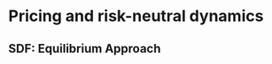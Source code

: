 # Pricing and risk-neutral dynamics

## SDF: Equilibrium Approach {#PricingEquilibrium}

<!-- {\@ref(subsec:Pricing:Equilibrium} -- STOCHASTIC DISCOUNT FACTOR (SDF)}{Equilibrium approach} \label{slide:sdfEq} -->


<!-- 	* Single good, price $q_t$ at date $t$. -->
<!-- 	* Representative agent with an external income $R_t$ at $t$, and a portfolio of assets, with an allocation vector $\alpha_{t-1}$ -->
<!-- (decided at $t-1$). -->
<!-- 	*  $p_t$ price vector of the assets -->
<!-- 	* At any date $t+j$, $j=0,1,...$, budget constraint: -->
<!-- $$ -->
<!-- q_{t+j}C_{t+j}+\alpha'_{t+j}p_{t+j} = R_{t+j} + -->
<!-- \alpha'_{t+j-1}p_{t+j}. -->
<!-- $$ -->
<!-- * $C_{t+j}$: consumption at $t+j$. -->
<!-- * The representative agent maximizes: $\mathbb{E}_t \displaystyle -->
<!-- \sum^\infty_{j=0} \delta^j U (C_{t+j})$ -->

<!-- subject to the budget constraints at $t+j$, $j= 0,1,...$ -->

<!-- $U$: utility function -->

<!-- $\delta$: time discount factor (or subjective discount factor $\ne$ SDF !) -->








<!-- * Replacing $C_{t+j}$ by -->
<!-- $[R_{t+j}-(\alpha'_{t+j}-\alpha'_{t+j-1})p_{t+j}]/q_{t+j}$, -->

<!-- the objective function becomes: -->
<!-- $$ -->
<!-- \mathbb{E}_t \displaystyle \sum^\infty_{j=0} \delta^j U -->
<!-- [R_{t+j}/q_{t+j}-(\alpha'_{t+j}-\alpha'_{t+j-1})p_{t+j}/q_{t+j}]. -->
<!-- $$ -->
<!-- * $\alpha_t$ appears in the first two terms: -->
<!-- $$ -->
<!-- U[R_t/q_t-(\alpha'_t-\alpha'_{t-1})p_t/q_t] + \delta \mathbb{E}_t -->
<!-- U[R_{t+1}/q_{t+1}-(\alpha'_{t+1}-\alpha'_t)p_{t+1}/q_{t+1}]. -->
<!-- $$ -->

<!-- * First order condition for vector $\alpha_t$: -->
<!-- $$ -->
<!-- p_t/q_t \displaystyle \frac{d U(C_t)}{dC} = \delta \mathbb{E}_t \left[ -->
<!-- \begin{array}{l} -->
<!-- p_{t+1}/q_{t+1} \displaystyle \frac{dU(C_{t+1})}{dC} -->
<!-- \end{array} -->
<!-- \right], -->
<!-- $$ -->
<!-- or -->
<!-- $$ -->
<!-- p_t = \mathbb{E}_t(p_{t+1} M_{t,t+1}), -->
<!-- $$ -->
<!-- where $M_{t,t+1}$ is a strictly positive scalar called {\bf\textcolor{blue}{stochastic discount factor}} (between dates $t$ and $t+1$): -->
<!-- $$ -->
<!-- M_{t,t+1} \equiv \delta \displaystyle \frac{q_t}{q_{t+1}} \displaystyle -->
<!-- \frac{ \displaystyle \frac{dU(C_{t+1})}{dC}} {\displaystyle -->
<!-- \frac{dU(C_t)}{dC} }. -->
<!-- $$ -->







<!-- %{II.1 -- STOCHASTIC DISCOUNT FACTOR (SDF)}%{CCAPM (Consumption Based Capital Asset Pricing Model)} -->




<!-- * For any asset $j$: -->
<!-- \begin{equation}(\#eq:Mbasicpricing} -->
<!-- p_{jt} = \mathbb{E}_t(M_{t,t+1} p_{j,t+1}). -->
<!-- \end{equation} -->
<!-- * Moreover: -->
<!-- \begin{eqnarray*} -->
<!-- p_{jt} & =& \mathbb{E}_t[\mathbb{E}_{t+1}(p_{j,t+2} M_{t+1,t+2})M_{t,t+1}] \\ -->
<!-- & =& \mathbb{E}_t(M_{t,t+1} M_{t+1,t+2}p_{j,t+2}). -->
<!-- \end{eqnarray*} -->
<!-- * More generally (\textcolor{red}{key result}): -->
<!-- $$ -->
<!-- p_{j,t} = \mathbb{E}_t[M_{t,t+1}...M_{t+h-1,t+h}p_{j,t+h}], \; \forall h. -->
<!-- $$ -->











<!-- :::{.examplePower utility function]\label{exm:CCAPM} -->

<!-- * Case where $U(C) = \displaystyle \frac{C^{1-\gamma}-1}{1-\gamma}$, with $0 < \gamma$. -->
<!-- \item[$\Rightarrow$] $U'(C) = C^{-\gamma} > 0$ and $U''(C) = - \gamma C^{-\gamma-1} < 0$. -->
<!-- \item[$\Rightarrow$]  Stochastic discount factor: -->
<!-- \begin{eqnarray}(\#eq:powerutilSDF} -->
<!-- && M_{t,t+1} \nonumber \\ -->
<!-- &=& \displaystyle \frac{q_t}{q_{t+1}} \delta \left( -->
<!-- \displaystyle \frac{C_{t+1}}{C_t} \right)^{-\gamma} \nonumber\\ -->
<!-- &=& \exp(\log -->
<!-- \delta + \log q_t + \gamma \log  C_t - \log  q_{t+1} - \gamma -->
<!-- \log  C_{t+1}). -->
<!-- \end{eqnarray} -->
<!-- * We have: -->
<!-- $$ -->
<!-- p_t = \delta q_t C^\gamma_t \mathbb{E}_t \left( -->
<!-- \begin{array}{l} -->
<!-- \frac{C^{-\gamma}_{t+1}}{q_{t+1}} p_{t+1} -->
<!-- \end{array} -->
<!-- \right), -->
<!-- $$ -->
<!-- or: -->
<!-- $$ -->
<!-- \mathbb{E}_t\left[ -->
<!-- \begin{array}{l} -->
<!-- \delta\left( -->
<!-- \begin{array}{l} -->
<!-- \displaystyle \frac{C_{t+1}}{C_t} -->
<!-- \end{array} -->
<!-- \right)^{-\gamma} \displaystyle \frac{q_t}{q_{t+1}} -->
<!-- \frac{p_{t+1}}{p_t} - 1 -->
<!-- \end{array} -->
<!-- \right] = 0. -->
<!-- $$ -->
<!-- %$\gamma, \delta$ can be estimated by the GMM method [without any -->
<!-- %assumption on the dynamics of $\left( -->
<!-- %\begin{array}{l} -->
<!-- %\frac{C_{t+1}}{C_t}, \frac{q_{t+1}}{q_t}, \frac{p_{t+1}}{p_t} -->
<!-- %\end{array} -->
<!-- % -->
<!-- %\right)$ ] -->

<!-- ::: -->










<!-- ## SDF: Absence of Arbitrage Approach}\label{subsec:Pricing:AAO} -->

<!-- {\@ref(subsec:Pricing:AAO} -- STOCHASTIC DISCOUNT FACTOR (SDF)}{Absence of Arbitrage Approach}\label{slide:sdfAAO} -->



<!-- * Period of interest ${\mathcal T} = \{0,1,2,...,T^*\}$. -->
<!-- * $w_t$: new information in the economy at $t$. -->
<!-- * Historical Dynamics: -->
<!-- $$ -->
<!-- f(\underline{w_{T^{*}}}), -->
<!-- $$ -->
<!-- defined by $f(w_{t+1}|\underline{w_t})$, probability denoted by $\mathbb{P}$. -->
<!-- * $L_{2t}, t \in {\mathcal T}$, (Hilbert) space of square integrable functions $g(\underline{w_t})$; $L_{2t} \subset L_{2s}, t< s$. -->









<!-- \begin{assum}[Price existence and uniqueness]\label{A1} -->
<!-- For any $\underline{w_t}$, $\exists$ unique  $p_t[g(\underline{w_s})]$, -->
<!-- function of $\underline{w_t}$, price at $t$ of a payoff -->
<!-- $g(\underline{w_s})$ delivered at $s, \forall t \leq s$. -->
<!-- \end{assum} -->

<!-- \begin{assum}[Linearity and continuity]\label{A2} -->
<!-- $\forall t < s$, $\underline{w_t}$, $g_1$, $g_2$: -->

<!-- 	* $p_t[\lambda_1 g_1(\underline{w_s}) + \lambda_2g_2(\underline{w_s})] = \lambda_1p_t[g_1(\underline{w_s})]+\lambda_2 p_t[g_2(\underline{w_s})]$, -->
<!-- 	* If $g_n(\underline{w_s}) \raisebox{-0.5em} -->
<!-- {$\stackrel{L_{2s}} {\stackrel{\displaystyle \longrightarrow} -->
<!-- {{\scriptstyle n \rightarrow \infty }}}$} 0$, then $p_t[g_n(\underline{w_s})] -->
<!-- \underset{n\rightarrow\infty}{\longrightarrow} 0$. -->

<!-- \end{assum} -->

<!-- \begin{assum}[Absence of Arbitrage Opportunity (AAO)]\label{A3} -->

<!-- At any $t$, it is impossible to constitute a portfolio of future -->
<!-- payoffs, possibly modified at subsequent dates, such that: -->

<!-- * the price of the portfolio at $t$ is zero, -->
<!-- * payoffs at subsequent dates are $\geq 0$, -->
<!-- * there is at least one subsequent date $s$  such that the net -->
<!-- payoff at $s$ is strictly positive with a non zero conditional -->
<!-- probability at $t$. -->

<!-- \end{assum} -->







<!-- %\underline{Existence and uniqueness of stochastic discount factors: the pricing formula} -->

<!-- \begin{thm}[Riesz representation theorem] -->
<!-- Under Assumptions \@ref(A1} and \@ref(A2}: -->

<!-- $\forall \underline{w_t}, \forall s > t, \exists -->
<!-- M_{ts}(\underline{w_s}) \in L_{2s}$, unique such that, $\forall -->
<!-- g(\underline{w_s}) \in L_{2s}$, -->

<!-- $$ -->
<!-- p_t[g(\underline{w_s})] = \mathbb{E}[M_{ts}(\underline{w_s})g(\underline{w_s})|\underline{w_t}]. -->
<!-- $$ -->

<!-- In particular the price at $t$ of a zero coupon bond maturing at $s$ -->
<!-- is $\mathbb{E}(M_{ts}|\underline{w_t}).$ -->
<!-- \end{thm} -->



<!-- :::{.proposition #[Positivity of $M_{ts}$] -->

<!-- Assumption \@ref(A3} is satisfied $\Leftrightarrow$ $P(M_{ts}>0|\underline{w_t})=1, -->
<!-- \forall t,s$ -->
<!-- ::: -->

<!-- :::{.proof} -->
<!-- $\Leftarrow$ obvious, $\Rightarrow$ otherwise the payoff -->
<!-- $\textbf{1}_{M_{ts} \leq 0}$ at $s$, would be such that: -->
<!-- $P[\textbf{1}_{M_{ts} \leq 0}=1|\underline{w_t}] > 0$ and $p_t[\textbf{1}_{M_{ts} -->
<!-- \leq 0}] = \mathbb{E}_t[M_{ts}\textbf{1}_{M_{ts} \leq 0}] \leq 0$. ::: -->




<!-- :::{.proposition #[Time consistency]\label{prp:timeconsist} -->

<!-- $\forall t < r < s$ we have $M_{ts} = M_{tr} M_{rs}$, which implies: -->

<!-- * $M_{ts} = M_{t,t+1} M_{t+1,t+2}...M_{s-1,s}$ -->
<!-- * $M_{0t} = \displaystyle \Pi^{t-1}_{j=0} M_{j,j+1}$ ($M_{0t}$ called {\bf\textcolor{blue}{pricing kernel}}). -->

<!-- ::: -->
<!-- :::{.proof} Next slide. -->








<!-- {\bf Proof of Prop. \@ref(prp:timeconsist} } -->
<!--  Using Lemma \@ref(lemma:sdf} we have: -->
<!-- \begin{eqnarray*} -->
<!-- p_t(g_s) & =& \mathbb{E}(M_{ts}g_s|\underline{w_t}) = \mathbb{E}(M_{tr} p_r(g_s)|\underline{w_t}) \\ -->
<!-- & =& \mathbb{E}[M_{tr}\mathbb{E}(M_{rs} g_s|\underline{w_r})|\underline{w_t}] = \mathbb{E}(M_{tr} M_{rs} g_s|\underline{w_t}), \forall g, \forall \underline{w}_{t} -->
<!-- \end{eqnarray*} -->
<!-- and, therefore, $M_{ts} = M_{tr}M_{rs}$. ::: -->



<!-- :::{.lemma\label{lemma:sdf} -->
<!-- For any payoff $g_s$ at $s, p_t(g_s) = p_t[p_r(g_s)]$. -->
<!-- ::: -->

<!-- :::{.proof} Otherwise we can construct a sequence of -->
<!-- portfolios with a strictly positive payoff at $s$ with zero payoff -->
<!-- at any other future date and with price zero at $t$, contradicting -->
<!-- Assumption \@ref(A3}. Indeed, assuming, for instance, $p_t(g_s) > p_t[p_r(g_s)]$, -->
<!-- the payoff at $s$ is defined by the following strategy: -->

<!-- * at $t$: buy $p_r(g_s)$, (short) sell $g_s$, buy -->
<!-- $\displaystyle -->
<!-- \frac{p_t(g_s)-p_t[p_r(g_s)]}{\mathbb{E}(M_{ts}|\underline{w_t})}$ -->
<!-- zero-coupon bonds maturing at $s$, at global price zero -->
<!-- * at $r$: buy $g_s$ and sell $p_r(g_s)$, generating a -->
<!-- zero net payoff -->
<!-- * at $s$, the net payoff is: $g_s-g_s+\displaystyle -->
<!-- \frac{p_t(g_s)-p_t[p_r(g_s)]}{\mathbb{E}(M_{ts}|\underline{w_t})} > 0$. ::: -->






<!-- \label{slide:bankaccount} -->



<!-- *  Basic pricing formula, $\forall s > t$ (\textcolor{red}{key formula}): -->
<!-- \begin{equation}(\#eq:basic} -->
<!-- p_t[g(\underline{w_s})] = \mathbb{E}_t[M_{t,t+1}...M_{s-1,s}g(\underline{w_s})]. -->
<!-- \end{equation} -->

<!-- * Since $L_{2,t+1}$ contains 1 we get, denoting by $B(t,1)$, the price at $t$ of a zero-coupon with residual maturity one and $r_{t}=-\log B(t,1)$, the \underline{short rate} (known at $t$): -->
<!-- $$ -->
<!-- B(t,1) = exp(-r_{t}) = \mathbb{E}_t [M_{t,t+1}]. -->
<!-- $$ -->
<!-- * $R_{t} \equiv exp(r_0+...+r_{t-1}) = \displaystyle \frac{1}{\mathbb{E}_0[ M_{01}]\times ... \times \mathbb{E}_{t-1} -->
<!-- [M_{t-1,t}]}$ is the {\bf\textcolor{blue}{bank account}}, it is the price process of the payoff $R_{T^*}$ at $T^*$ (since -->
<!-- $R_{t}=\mathbb{E}_t[M_{t,t+1}...M_{T^*-1,T^*}R_{T^*}]$). -->


<!-- * For any price process $p_t$, we have, with $s>t$: -->
<!-- $$ -->
<!-- p_t = \mathbb{E}_t [M_{tT^*}g(\underline{w_{T^*}})] \quad \mbox{and} \quad -->
<!-- p_t = \mathbb{E}_t(M_{ts} p_s), -->
<!-- $$ -->
<!-- or $M_{0t} p_t = \mathbb{E}_t(M_{0s}p_s)$. That is (\textcolor{red}{key result}): -->
<!-- $$ -->
<!-- M_{0t} p_t \mbox{ is a martingale.} -->
<!-- $$ -->
<!-- In particular $M_{0t} R_t$ is a martingale. -->






<!-- ## Exponential Affine SDF}\label{subsec:Pricing:Affine} -->

<!-- {\@ref(subsec:Pricing:Affine} -- EXPONENTIAL AFFINE SDF}\label{slide:EXPsdf} -->


<!-- * We assume: -->
<!-- $$M_{t,t+1}(\underline{w_{t+1}}) = \exp[\alpha_t(\underline{w_t})'w_{t+1}+\beta_t(\underline{w_t})] -->
<!-- $$ -->
<!-- where $\alpha_t$: {\bf\textcolor{blue}{factor loading}} or {\bf\textcolor{blue}{sensitivity}} vector. -->

<!-- * Using $\mathbb{E}_t[M_{t,t+1}]=\exp(-r_{t})=\exp[\psi_t(\alpha_t)+\beta_t]$, we get: -->
<!-- \begin{equation}(\#eq:keySDF} -->
<!-- M_{t,t+1} = \exp[-r_{t}+\alpha'_tw_{t+1}-\psi_t(\alpha_t)]. -->
<!-- \end{equation} -->



<!-- :::{.exampleCCAPM/Power utility case] -->

<!-- In the CCAPM-power-utility case (see Example \@ref(exm:CCAPM}), we have (Eq. \@ref(eq:powerutilSDF}): -->
<!-- $$ -->
<!-- M_{t,t+1} = exp(\log \delta + \log q_t + \gamma \log   C_t - \log   q_{t+1} - \gamma  \log   C_{t+1}), -->
<!-- $$ -->
<!-- where $q_t$ is the price of the consumption good, $C_t$ is the quantity consumed at $t$ and $\delta$ is the intertemporal discount rate. -->

<!-- $\Rightarrow$ $M_{t,t+1}$ exponential affine in $w_{t+1} = (\log q_{t+1}, \log C_{t+1})'$ (and its first lag). -->
<!-- ::: -->





<!-- ## The Risk-Neutral Dynamics}\label{subsec:Pricing:RN} -->

<!-- {\@ref(subsec:Pricing:RN} -- THE RISK NEUTRAL DYNAMICS}\label{slide:RN} -->


<!-- * Historical Dynamics : $f(\underline{w_{T^*}})$ defined by the -->
<!-- conditional p.d.f. $f_{t+1}(w_{t+1}|\underline{w_t})$ or -->
<!-- $f_{t+1}(w_{t+1})$, w.r. to some measure $\mu$. -->

<!-- * {\bf\textcolor{blue}{Joint historical probability}}: $\mathbb{P}$ -->



<!-- * Conditional Risk neutral p.d.f., $w.r.$ to the -->
<!-- conditional historical probability ; using the notation -->
<!-- $$ -->
<!-- d^{\mathbb{Q}}_{t+1}(w_{t+1}|\underline{w_t}) = \displaystyle -->
<!-- \frac{M_{t,t+1}(\underline{w_{t+1}})}{\mathbb{E}[M_{t,t+1}(\underline{w_{t+1}})|\underline{w_t}]} -->
<!-- $$ -->
<!-- $ \mbox{or:}   d^{\mathbb{Q}}_{t+1}(w_{t+1})= \displaystyle -->
<!-- \frac{M_{t,t+1}}{\mathbb{E}_t(M_{t,t+1})}=\exp(r_{t}) M_{t,t+1}$. -->
<!-- * So the risk neutral conditional p.d.f. is: -->
<!-- \begin{eqnarray} -->
<!-- f^{\mathbb{Q}}_{t+1}(w_{t+1})&=&f_{t+1}(w_{t+1})d^{\mathbb{Q}}_{t+1}(w_{t+1}) \nonumber \\ -->
<!-- &=&f_{t+1} (w_{t+1}) M_{t,t+1} (\underline{w_{t+1}}) \exp [r_{t} (\underline{w_t})].(\#eq:fQfP} -->
<!-- \end{eqnarray} -->
<!-- * Of course, the conditional historical p.d.f. with respect to the conditional RN p.d.f. is: -->
<!-- $$ -->
<!-- d_{t+1}(w_{t+1})=\displaystyle -->
<!-- \frac{1}{d^{\mathbb{Q}}_{t+1}(w_{t+1})} \quad \mbox{or}\quad d_{t+1}(w_{t+1}) = \displaystyle -->
<!-- \frac{\exp(-r_{t})}{M_{t,t+1}}. -->
<!-- $$ -->






<!-- * {\bf\textcolor{blue}{Joint risk neutral probability}}:  $\mathbb{Q}$. -->
<!-- * The p.d.f. of $\mathbb{Q}$ w.r. to $\mathbb{P}$ is: -->

<!-- $$ -->
<!-- \xi_{T^*} = \displaystyle \frac{d\mathbb{Q}}{d\mathbb{P}} = -->
<!-- \displaystyle \Pi^{T^{*}-1}_{t=0} d^{\mathbb{Q}}_{t+1}(w_{t+1}) = -->
<!-- \displaystyle \Pi^{T^{*}-1}_{t=0} \exp(r_{t}) M_{t,t+1}. -->
<!-- $$ -->
<!-- * Note that the p.d.f. of the RN distribution of $\underline{w_t}$, -->
<!-- with respect to the corresponding historical distribution is: -->
<!-- $$ -->
<!-- \xi_t=\displaystyle \Pi^{t-1}_{\tau=1} -->
<!-- d^{\mathbb{Q}}_{\tau+1}(w_{\tau+1})=\mathbb{E}_t\left( \begin{array}{l} -->
<!-- \displaystyle \frac{d\mathbb{Q}}{d\mathbb{P}} -->
<!-- \end{array} \right) = \mathbb{E}_t\xi_{T^*} -->
<!-- $$ -->
<!-- (and $\xi_t$ therefore is a $\mathbb{P}$-martingale) since: -->
<!-- $$ -->
<!-- \mathbb{E}_t \left( \frac{d\mathbb{Q}}{d\mathbb{P}}\right) = \Pi^{t-1}_{\tau = 1} d^{\mathbb{Q}}_{\tau + 1} (w_{\tau+1}) \mathbb{E}_t \left( d^{\mathbb{Q}}_{t+1} (w_{t+1}) \ldots d^{\mathbb{Q}}_{T^*} (w_{T^*})\right). -->
<!-- $$ -->








<!-- * Equivalent form of the pricing formula (that is Eq. \@ref(eq:basic}): -->

<!-- Price at $t$ of a payoff $g(\underline{w_s})$ at time $s>t$: -->
<!-- \begin{eqnarray} -->
<!-- p_t[g(\underline{w_s})] &=& \mathbb{E}_t[M_{t,t+1}...M_{s-1,s}g(\underline{w_s})] \\ -->
<!-- &=& \mathbb{E}^{\mathbb{Q}}_t[exp(-r_{t}-...-r_{s-1})g(\underline{w_s})]\quad \mbox{(\textcolor{red}{key -->
<!-- formula}).}\nonumber -->
<!-- \end{eqnarray} -->

<!-- * Or, with simpler notations: -->
<!-- \begin{eqnarray*} -->
<!-- p_t & =& \mathbb{E}^{\mathbb{Q}}_t[exp(-r_{t}-...-r_{s-1})p_s] \\ -->
<!-- & =& \mathbb{E}^{\mathbb{Q}}_t\left(\frac{R_t}{R_s} p_s\right) \quad (R_t:\mbox{bank account, see Slide \@ref(slide:bankaccount})} -->
<!-- \end{eqnarray*} -->
<!-- \item[$\Rightarrow$] $\dfrac{p_t}{R_t} = \mathbb{E}^{\mathbb{Q}}_t\left( \dfrac{p_s}{R_s}\right)$, that is, $\dfrac{p_t}{R_t}$ is a -->
<!-- $\mathbb{Q}$-martingale. -->











<!-- * In particular: -->
<!-- $$ -->
<!-- p_t = \exp(-r_{t})\mathbb{E}^{\mathbb{Q}}_t(p_{t+1}) -->
<!-- $$ -->
<!-- or, using the arithmetic return of any payoff -->
<!-- $$ -->
<!-- \rho_{A,t+1}=\displaystyle \frac{p_{t+1}-p_t}{p_t} -->
<!-- $$ -->
<!-- and the arithmetic return of the riskless asset $r_{A,t+1}=exp(r_{t})-1$, we get (\textcolor{red}{key result}): -->
<!-- $$ -->
<!-- \mathbb{E}^{\mathbb{Q}}_t(\rho_{A,t+1})=r_{A,t}. -->
<!-- $$ -->

<!-- * Moreover the excess arithmetic return process $\rho_{A,t+1}-r_{A,t}$ is a $\mathbb{Q}$-martingale difference and, therefore, $\mathbb{Q}$-serially uncorrelated. -->

<!-- * Case of an exponential affine SDF: -->
<!-- $$ -->
<!-- \begin{array}{ll} -->
<!-- d^{\mathbb{Q}}_{t+1}(w_{t+1}) & = \displaystyle -->
<!-- \frac{M_{t,t+1}}{\mathbb{E}_t(M_{t,t+1})} = \displaystyle -->
<!-- \frac{\exp(\alpha'_t -->
<!-- w_{t+1}+\beta_t)}{\exp[\psi_t(\alpha_t)+\beta_t]} = \displaystyle -->
<!-- \frac{\exp(\alpha'_t w_{t+1})}{\varphi_t(\alpha_t)} \\ -->
<!-- & = \exp[\alpha'_t w_{t+1}-\psi_t(\alpha_t)] -->
<!-- \end{array} -->
<!-- $$ -->
<!-- $\Rightarrow$ $d^{\mathbb{Q}}_{t+1}(w_{t+1})$ is also exponential affine. -->










<!-- * We have: -->
<!-- $$ -->
<!-- f^{\mathbb{Q}}_{t+1} (w_{t+1}) = \frac{f_{t+1} (w_{t+1}) \exp (\alpha'_t w_{t+1})}{\varphi_t (\alpha_t)}. -->
<!-- $$ -->

<!-- $f^{\mathbb{Q}}_{t+1}$ Esscher transform of $f_{t+1}$, corresponding to $\alpha_t$. -->


<!-- * Laplace transform of the conditional RN probability: -->

<!-- $\varphi^{\mathbb{Q}}_t(u|\underline{w_t})$, also denoted by $\varphi^{\mathbb{Q}}_t(u)$: -->
<!-- \begin{eqnarray*} -->
<!-- \varphi^{\mathbb{Q}}_t(u) &=& \mathbb{E}^{\mathbb{Q}}_t \exp(u' w_{t+1}) \\ -->
<!-- &=& \mathbb{E}_t \exp[(u+\alpha_t)'w_{t+1}-\psi_t(\alpha_t)] \\ -->
<!-- &=& \exp[\psi_t(u+\alpha_t)-\psi_t(\alpha_t)] = \displaystyle -->
<!-- \frac{\varphi_t(u+\alpha_t)}{\varphi_t(\alpha_t)} -->
<!-- \end{eqnarray*} -->

<!-- \item[$\Rightarrow$] (\textcolor{red}{key result}) -->
<!-- \begin{equation}(\#eq:transfoPQ} -->
<!-- \psi^{\mathbb{Q}}_t(u) = \psi_t(u+\alpha_t)-\psi_t(\alpha_t). -->
<!-- \end{equation} -->

<!-- * We check that, if $\alpha_t=0$, $\psi^{\mathbb{Q}}_t=\psi_t$ (since $\psi_t(0)=0)$. -->











<!-- * Back to the historical conditional probability: -->
<!-- $$ -->
<!-- d_{t+1}(w_{t+1}) = \displaystyle -->
<!-- \frac{1}{d^{\mathbb{Q}}_{t+1}(w_{t+1})} = \exp[-\alpha'_t -->
<!-- w_{t+1}+\psi_t(\alpha_t)], -->
<!-- $$ -->
<!-- * Putting $u=-\alpha_t$ in the expression of -->
<!-- $\psi^{\mathbb{Q}}_t(u)$ we get -->
<!-- $$ -->
<!-- \psi^{\mathbb{Q}}_t(-\alpha_t)=-\psi_t(\alpha_t), -->
<!-- $$ -->
<!-- and, replacing $u$ by $u-\alpha_t$, we get (\textcolor{red}{key result}): -->
<!-- $$ -->
<!-- \psi_t(u) = \psi^{\mathbb{Q}}_t(u-\alpha_t)-\psi^{\mathbb{Q}}_t(-\alpha_t) -->
<!-- $$ -->
<!-- Also: -->
<!-- \begin{equation*} -->
<!-- \left\{ -->
<!-- \begin{array}{ccl} -->
<!-- d_{t+1}(w_{t+1}) &=& \exp[-\alpha'_t(w_{t+1})-\psi^{\mathbb{Q}}_t(-\alpha_t)] \\ -->
<!-- d^{\mathbb{Q}}_{t+1}(w_{t+1}) &=& \exp[\alpha'_t(w_{t+1})+\psi^{\mathbb{Q}}_t(-\alpha_t)]. -->
<!-- \end{array} -->
<!-- \right. -->
<!-- \end{equation*} -->




<!-- ## Typology of Econometric Asset Pricing Models}\label{subsec:Pricing:Typology} -->

<!-- {\@ref(subsec:Pricing:Typology} -- TYPOLOGY OF ECONOMETRIC ASSET PRICING MODELS}\label{slide:typo} -->

<!-- :::{.definitionEconometric Asset Pricing Model (EAPM)] -->
<!-- An Econometric Asset Pricing Model (EAPM) is defined by the following functions: -->

<!-- 	* $r_{t}(\underline{w_t})$, -->
<!-- 	* $f(w_{t+1}|\underline{w_t}))$ [or $\psi_t(u)$], -->
<!-- 	* $M_{t,t+1}(\underline{w_{t+1}})$, -->
<!-- 	*  $f^{\mathbb{Q}}(w_{t+1}|\underline{w_t})$ [or $\psi^{\mathbb{Q}}_t(u)$]. -->

<!-- ::: -->


<!-- %{\bf \textcolor{blue}{The THREE MAIN INGREDIENTS are unknown by the %econometrician}} -->


<!-- 	* The previous functions have to to be specified and parameterized. -->
<!-- 	* They are linked by: -->
<!-- $$ -->
<!-- f^{\mathbb{Q}}(w_{t+1}|\underline{w_t}) = f(w_{t+1}|\underline{w_t}) M_{t,t+1}(\underline{w_{t+1}}) \exp[r_{t}(\underline{w_t}))]. -->
<!-- $$ -->









<!-- * We are going to present three ways of specifying an EAPM: -->



<!-- \item[1)] the Direct Modelling, -->

<!-- \item[2)] the R.N. Constrained Direct Modelling (or Mixed Modelling), -->

<!-- \item[3)] the Back Modelling. -->


<!-- * If $M_{t,t+1}$ is exponential affine: -->
<!-- $$ -->
<!-- M_{t,t+1} (\underline{w_{t+1}}) = \exp \{ -r_{t} (\underline{w_t}) + \alpha'_t (\underline{w_t}) ) -->
<!-- w_{t+1} - \psi_t [\alpha_t (w_t)]\}. -->
<!-- $$ -->
<!-- * Once $r_{t} (\underline{w_t})$ is specified we have to specify $\psi_t, \alpha_t, \psi^{\mathbb{Q}}_t$ linked by -->
<!-- $$ -->
<!-- \psi^{\mathbb{Q}}_t (u) = \psi_t (u+\alpha_t) - \psi_t (\alpha_t). -->
<!-- $$ -->
<!-- * In all approaches, we have to specify the status of the short rate $r_{t}$ (developed in next slide). -->









<!-- \begin{remark}[The status of the short rate]\label{remark:ST} -->

<!-- The short rate $r_{t}$ is a function of $\underline{w_t}$, this function may be known or unknown by the econometrician: -->


<!-- \item[i)] It is known in two cases: -->

<!-- \item[a)] $r_{t}$ is exogenous $\Rightarrow$ $r_{t}(\underline{w_t})$ does not depend on $\underline{w_t}$, -->

<!-- %$\hookrightarrow$ $r_{t+1} (.)$ is a known constant function of $\underline{w_t}$; -->

<!-- \item[b)] $r_{t}$ is an endogenous factor $\Rightarrow$ $r_{t}$ is a component of $w_t$. -->


<!-- \item[ii)] If the function $r_{t} (\underline{w_t})$ is unknown, it has to be specified -->
<!-- parametrically: -->
<!-- \begin{equation*} -->
<!-- \left\{ r_{t} (\underline{w_t}, \tilde{\theta}), \tilde{\theta}\in \tilde{\Theta} \right\}, -->
<!-- \end{equation*} -->
<!-- where $r_{t} (.,.)$ is a known function. -->


<!-- \end{remark} -->




<!-- \label{slide:direct} -->


<!-- \begin{block}{1) The Direct Modelling (based on threes steps)} -->


<!-- * {\bf Step 1: Specification of the historical dynamics} -->

<!-- We choose a parametric family for the conditional historical Log-Laplace transform $\psi_t (u  | \underline{w_t})$: -->
<!-- \begin{equation*} -->
<!-- \left\{ \psi_t (u  |  \underline{w_t} ; \theta_1), \theta_1 \in \Theta_1 \right\} . -->
<!-- \end{equation*} -->
<!-- * {\bf Step 2: Specification of the SDF} -->
<!-- \begin{equation*} -->
<!-- \begin{array}{lll} M_{t,t+1} &=& \exp \left[ - -->
<!-- r_{t} (\underline{w_t}) + \alpha'_t (\underline{w_t}) w_{t+1} - -->
<!-- \psi_t (\alpha_t | \underline{w_t}) \right]; -->
<!-- \end{array} -->
<!-- \end{equation*} -->


<!-- Once $r_{t}$ has been specified ($r_{t}(\underline{w_t}, \tilde{\theta})$), $\alpha_t(\underline{w_t})$ remains to be specified. We assume -->
<!-- that $\alpha_t (\underline{w_t})$ belongs to a parametric family: -->
<!-- \begin{equation*} -->
<!-- \left\{ \alpha_t (\underline{w_t} ; \theta_2), -->
<!-- \theta_2 \in \Theta_2 \right\} -->
<!-- \end{equation*} -->
<!-- \begin{eqnarray*} -->
<!-- \Rightarrow M_{t,t+1}(\underline{w_{t+1}}, \theta) &=& \exp \left\{ - r_{t} -->
<!-- (\underline{w_t}, \tilde{\theta}) + \alpha'_t (\underline{w_t},\theta_2) w_{t+1} \right.\\ -->
<!-- && \left. - \psi_{t} \left[ \alpha_t (\underline{w_t}, -->
<!-- \theta_2) | \underline{w_t} ; \theta_1 \right] \right\} -->
<!-- \end{eqnarray*} -->
<!-- \noindent where $\theta = (\tilde{\theta}', \theta'_1, -->
<!-- \theta'_2)' \in \tilde{\Theta}\times \Theta_1 \times \Theta_2 = -->
<!-- \Theta$; -->

<!-- $\tilde{\Theta}$ may be reduced to one point (Case i of Remark \@ref(remark:ST}). -->


<!-- \end{block} -->







<!-- \begin{block}{1) The Direct Modelling (based on threes steps) (cont'd)} -->



<!-- * {\bf Step 3: Internal consistency conditions (ICC)} -->

<!-- For any payoff $g(\underline{w_s})$ delivered at $s>t$, with price $p(\underline{w_t})$ at $t$ which is a known function of -->
<!-- $\underline{w_t}$, we must have: -->
<!-- \begin{equation*}\label{ICCgen} -->
<!-- p(\underline{w_t}) = \mathbb{E} \left\{M_{t,t+1} (\theta) -->
<!-- ... M_{s-1,s} (\theta) g(\underline{w_s})  |  \underline{w_t}, -->
<!-- \theta_1 \right\}    \forall \; \underline{w_t}, \theta . -->
<!-- \end{equation*} -->

<!-- These ICC pricing conditions may imply strong constraints on $\theta$, for instance: -->


<!-- * When components of $w_t$ are returns of some assets: -->

<!-- $$ -->
<!-- \mbox{If }w_{1,t} = \log \dfrac{p_{1,t}}{p_{1,t-1}}, \mbox{ then }\mathbb{E}_t M_{t,t+1} \exp (e'_1 w_{t+1}) = 1. -->
<!-- $$ -->
<!-- or interest rates with various maturities: -->

<!-- \begin{eqnarray*} -->
<!-- &&\mbox{If }w_{1,t} = -\frac{1}{h}\log B(t,h), \\ -->
<!-- && \mbox{ then } e'_1 w_{t} = - \frac{1}{h} \log \mathbb{E}_t (M_{t,t+1}\times \hdots \times M_{t+h-1,t+h}). -->
<!-- \end{eqnarray*} -->


<!-- % -->
<!-- *  The previous three steps imply the specification of the R.N. dynamics: -->
<!-- \begin{equation*} -->
<!-- \psi^{\mathbb{Q}} (u | \underline{w_t}, \theta_1, \theta_2) = -->
<!-- \psi_t \left[ u + \alpha_t (\underline{w_t}, \theta_2) | -->
<!-- \underline{w_t}, \theta_1 \right] - \psi_t \left[ \alpha_t -->
<!-- (\underline{w_t}, \theta_2) | \underline{w_t}, \theta_1 -->
<!-- \right]. -->
<!-- \end{equation*} -->


<!-- \end{block} -->









<!-- \begin{block}{2) The R.N. constrained direct modelling (or mixed modelling)} -->



<!-- * {\bf Step 1: Specification of $\mathbb{P}$-dynamics}. -->

<!-- We select a family $\{ \psi_t (u | \underline{w_t},\theta_1), \theta_1 \in \Theta_1 \}$: -->

<!-- [to explain, for instance, some stylized fact about $w_t$]. -->

<!-- * {\bf Step 2: Specification of $\mathbb{Q}$-dynamics}. -->

<!-- We select a family $\{\psi^{\mathbb{Q}}_t (u | \underline{w_t}, -->
<!-- \theta^*),\theta^* \in \Theta^* \}$ and possibly $\{r_{t}(\underline{w_t},\tilde{\theta}),\tilde{\theta}\in\tilde{\Theta}\}$ -->

<!-- [to have explicit or quasi explicit pricing formula]. -->

<!-- * {\bf Step 3: Internal Consistency Conditions (ICC)}. -->

<!-- Once the parameterization $(\tilde{\theta}, -->
<!-- \theta_1, \theta^*) \in \tilde{\Theta} \times \Theta^*_1$ is -->
<!-- defined, ICCs may be imposed: -->
<!-- \begin{eqnarray*} -->
<!-- &&\mbox{If }w_{1,t} = \log \frac{p_{1,t}}{p_{1,t-1}}, \mbox{ then } \exp(-r_t)\mathbb{E}^{\mathbb{Q}}_t \exp (e_{1}' w_{t+1}) = 1\\ -->
<!-- &&\mbox{If }w_{1,t} = B(t,h), \mbox{ then } e_{1}' w_{t} = \mathbb{E}_t^{\mathbb{Q}} \exp(-r_t - \dots - r_{t+h-1}). -->
<!-- \end{eqnarray*} -->
<!-- %\noindent $\psi^{\mathbb{Q}}_t (e_1) = r_{t+1}$ -->
<!-- %If $w_t$ is $\mathbb{Q}$-affine $\psi^{\mathbb{Q}}_t (u) = a^{\mathbb{Q}} (u) w_t + b^{\mathbb{Q}} (u)$ and $r_{t+1} = \alpha' w_t + \beta \Rightarrow a^{\mathbb{Q}} (e_1) = \alpha, b^{\mathbb{Q}} (e_1) = \beta$ -->



<!-- * The SDF is a by-product and, if we want an exponential affine SDF, for any pair $(\psi^{\mathbb{Q}}_t, \psi_t)$ belonging to these families, there must exist a unique function $\alpha_t (\underline{w_t})$ denoted by $\alpha_t (w_t ; \theta_1, \theta^*)$, and satisfying: -->
<!-- \begin{equation*} -->
<!-- \psi^{\mathbb{Q}}_t (u | \underline{w_t}) = \psi_t \left[ u + -->
<!-- \alpha_t (w_t) | \underline{w_t} \right] - \psi_t \left[ -->
<!-- \alpha_t (\underline{w_t}) | \underline{w_t} \right]. -->
<!-- \end{equation*} -->



<!-- \end{block} -->




<!-- \label{slide:back} -->


<!-- \begin{block}{3) The Back Modelling (based on three steps)} -->



<!-- * {\bf Step 1: Specification of the R.N. dynamics} [and possibly of $r_{t}(\underline{w_t})$]: $\psi^{\mathbb{Q}}_t (u | \underline{w_t}; \theta^*_1)$. -->
<!-- * {\bf Step 2: Internal consistency conditions (ICC) } --if relevant-- are taken into account: -->
<!-- \begin{equation*} -->
<!-- \begin{array}{lll} -->
<!-- && p(\underline{w_t}) = \mathbb{E}^{\mathbb{Q}}_t \left[ \exp (-r_{t} (\underline{w_t}, \tilde{\theta}) -->
<!-- - \ldots - r_{s-1} (\underline{w_s}, \tilde{\theta}))g (\underline{w_s}) | \underline{w_t} , \theta^*_1 -->
<!-- \right] ,\\ -->
<!-- && \forall    \underline{w_t} , \tilde{\theta} , \theta^*_1. -->
<!-- \end{array} -->
<!-- \end{equation*} -->

<!-- * {\bf Step 3: Choice of the specification of $\alpha_t(\underline{w_t})$} (without any constraint), providing the family $\{ \alpha_t (\underline{w_t}, \theta^*_2),\theta^*_2\in \Theta^*_2 \}$. -->


<!-- * The historical dynamics is a by-product: -->
<!-- \begin{equation*} -->
<!-- \psi_t(u | \underline{w_t} ; \theta^*_1, \theta^*_2) = \psi^{\mathbb{Q}}_t -->
<!-- \left[ u - \alpha_t (\underline{w_t}, \theta^*_2) | -->
<!-- \underline{w_t} ; \theta^*_1 \right] - \psi^{\mathbb{Q}}_t \left[ -->
<!-- - \alpha_t (\underline{w_t}, \theta^{ -->
<!-- *}_2) | \underline{w_t}, \theta^*_1 \right]. -->
<!-- \end{equation*} -->



<!-- \end{block} -->







<!-- # THE TERM STRUCTURE OF RISK-FREE YIELDS -->


<!-- ## Introduction}\label{subsec:RiskFree:Introduction} -->

<!-- {\@ref(subsec:RiskFree:Introduction} -- INTRODUCTION}\label{slide:RFintroduction} -->



<!-- 	* {\bf\textcolor{blue}{Risk-free}} = with no default (and/or liquidity) risks. -->
<!-- 	* An important share of the term-structure literature pertains to the modelling of risk-free yields. -->
<!-- 	* Some models involve macro factors (in $w_t$). Some do not (``yield-only'' models). -->


<!-- 	* Basic formula (see Eq. \@ref(eq:stdbond} in Example \@ref(exm:nominalBth}): -->
<!-- 	\begin{eqnarray}(\#eq:stdbond_RFchapter} -->
<!-- 		B(t,h) &=& \exp(-r_{t}) \mathbb{E}^{\mathbb{Q}}_t \exp(-r_{t+1}-\dots-r_{t+h-1})\\ -->
<!-- 		R(t,h) &=& - \frac{1}{h} \log B(t,h). -->
<!-- 	\end{eqnarray} -->
<!-- 	* Models used to forecast yields, or to compute {\bf\textcolor{blue}{term premiums}} = components of yields that would not exist if investors were not risk-averse. -->
<!-- 	* If this was the case ({\bf\textcolor{blue}{Expectation Hypothesis, EH}}), then $M_{t,t+1} = \exp(- r_t) \Rightarrow$ ``$\mathbb{P} \equiv \mathbb{Q}$''  and $B(t,h)$ would become: -->
<!-- 	\begin{equation}(\#eq:stdbond_RFchapterP} -->
<!-- 		\exp(-r_{t}) \mathbb{E}_t \exp(-r_{t+1}-\dots-r_{t+h-1}). -->
<!-- 	\end{equation} -->
<!-- 	implying that the maturity-$h$ yield-to-maturity would be: -->
<!-- 	$$ -->
<!-- 	R^{EH}(t,h) = -\frac{1}{h}\log \left( \mathbb{E}_t \exp(-r_t-\dots-r_{t+h-1})\right) \approx \frac{1}{h}\mathbb{E}_t(r_t + \dots + r_{t+h-1}). -->
<!-- 	$$ -->










<!-- 	\item[$\Rightarrow$] Term premium given by: -->
<!-- 	\begin{eqnarray}(\#eq:TP} -->
<!-- 	TP_{t,h} &=& \underbrace{- \frac{1}{h} \log  \mathbb{E}^{\mathbb{Q}}_t \exp(-r_{t+1}-\dots-r_{t+h-1})}_{=R(t,h)} - \nonumber \\ -->
<!-- 	&& \underbrace{- \frac{1}{h}  \log  \mathbb{E}_t \exp(-r_{t+1}-\dots-r_{t+h-1}).}_{=R^{EH}(t,h)} -->
<!-- 	\end{eqnarray} -->
<!-- 	* Interpretation of $TP_{t,h}$? -->

<!-- 	* Under EH, investors are willing to buy a maturity-$h$ bond as long as its expected return is -- up to Jensen's inequality -- equal to the average of future short-term rates (Hence the definition of $R^{EH}(t,h)$). -->
<!-- 	* $TP_{t,h}>0$ means that, due to risk aversion, investors are willing to buy the maturity-$h$ bond only if its return is, on average, higher than expected future short-term rates. -->

<!-- 	$\Rightarrow$ Reflects the fact that investors consider that long-term bonds tend to lose value in ``bad states of the world'' (see Remark \@ref(remark:RP}). -->









<!-- \begin{remark}[Risk premiums]\label{remark:RP} -->

<!-- 	* Recall Eq. (\@ref(eq:Mbasicpricing}), satisfied by any asset $j$: -->
<!-- 	$$ -->
<!-- 	p_{jt} = \mathbb{E}_t(M_{t,t+1} p_{j,t+1}). -->
<!-- 	$$ -->
<!-- 	* Can be rewritten: -->
<!-- 	$$ -->
<!-- 	p_{jt} =  \mathbb{C}ov_t(M_{t,t+1}, p_{j,t+1}) + \mathbb{E}_t(M_{t,t+1})\mathbb{E}_t( p_{j,t+1}) -->
<!-- 	$$ -->
<!-- 	or -->
<!-- 	\begin{equation}(\#eq:CovRP} -->
<!-- 	p_{jt} = \underbrace{\exp(-r_t)\mathbb{E}_t( p_{j,t+1})}_{=p^{EH}_{jt}} + \underbrace{\mathbb{C}ov_t(M_{t,t+1}, p_{j,t+1})}_{\mbox{Risk premium}}. -->
<!-- 	\end{equation} -->
<!-- 	* If investors were not risk-averse, then we would have $p_{jt} = p^{EH}_{jt}$. -->
<!-- 	* S.D.F. is high (resp. low) in ``bad (resp. good) states of the world'' (states of high marginal utility in the equilibrium approach, see Slide \@ref(slide:sdfEq}). -->
<!-- 	\item[$\Rightarrow$] $p_{jt}< p^{EH}_{jt}$ if asset $j$ tends to pay less in bad states of the world (i.e. if $\mathbb{C}ov_t(M_{t,t+1}, p_{j,t+1})<0$). -->

<!-- \end{remark} -->




<!-- % -->
<!-- % -->
<!-- % -->
<!-- %\begin{remark}[Swap rates]\label{remark:swaps} -->
<!-- % -->
<!-- %	* Bonds issued by top-rated (Aaa/AAA) countries are often considered to be risk-free. -->
<!-- %	* Because of call-margins mechanisms, swap rates are also used as risk-free benchmarks [e.g. \href{https://www.aeaweb.org/articles?id=10.1257/jep.29.2.191}{Duffie and Stein (2015)}]. -->
<!-- %	* {\bf\textcolor{blue}{Interest Rate Swap (IRS)}}: Derivative contract agreed (two counterparties) specifying an exchange of payments benchmarked against an interest rate index of maturity $h$ (typically LIBOR3M, EURIBOR6M, EONIA), up to a maturity date ($H= k \times h$, say). -->
<!-- %	* Fixed leg (rate agreed at the inception of the IRS, say $S_{t,H}$) and a floating leg (realizations of the reference rate, denoted by $R_{t,h}$). -->
<!-- %	* Zero value at inception $\Rightarrow$ discounted values of both legs are equal: -->
<!-- %	\begin{eqnarray}(\#eq:swap} -->
<!-- %	&&\underbrace{\mathbb{E}_t^{\mathbb{Q}}\left(\sum_{i=1}^k \exp(-r_t-\dots-r_{t+i h - 1}) R_{t+(i-1)h,h}\right)}_{\mbox{date-$t$ value of the floating leg}} = \nonumber\\ -->
<!-- %	&&\qquad \underbrace{S_{t,H} \times \sum_{i=1}^k B(t,i h) }_{\mbox{fixed leg}}. -->
<!-- %	\end{eqnarray} -->
<!-- %	%which determines the swap rate $S_{t,H}$. -->
<!-- % -->
<!-- %\end{remark} -->
<!-- % -->
<!-- % -->
<!-- % -->




<!-- \begin{remark}[Swap rates]\label{remark:swaps} -->

<!-- 	* Bonds issued by top-rated (Aaa/AAA) countries are often considered to be risk-free. -->
<!-- 	* Because of call-margins mechanisms, swap rates are also used as risk-free benchmarks [e.g. \href{https://www.aeaweb.org/articles?id=10.1257/jep.29.2.191}{Duffie and Stein (2015)}]. -->
<!-- 	* {\bf\textcolor{blue}{Interest Rate Swap (IRS)}}: Contract at $t$ between a ``receiver'' (of fixed rate) and a ``payer'' (of fixed rate); the receiver pays a floating rate to the payer. -->

<!-- 	* The dates of payment are $t+ \tau$, $t + 2\tau$, ..., $t + n\tau$, where $\tau$ is a period expressed in years (typically 1/2 or 1/4) and $n$ is the number of payments. -->
<!-- 	* $h = n \tau$ is the maturity, or ``tenor'' of the swap contract. -->
<!-- 	* The payoffs of the fixed leg are $\tau S$, where $S$ is the annualized payment (or ``swap rate''). On date $t+j\tau$, the payoff of the floating leg is $\tau L(t+(j-1)\tau,\tau)$, where $L$, the annualized linear rate is given by: -->
<!-- 	$$ -->
<!-- 	L(t+(j-1)\tau,\tau) = \frac{1 - B(t+(j-1)\tau,\tau)}{\tau B(t+(j-1)\tau,\tau)}. -->
<!-- 	$$ -->


<!-- \end{remark} -->







<!-- \addtocounter{remark}{-1} -->
<!-- \begin{remark}[Swap rates (cont'd)] -->

<!-- 	* Price at $t$ of the fixed leg: -->
<!-- 	$$ -->
<!-- 	\sum_{j=1}^n \tau S B(t,j\tau). -->
<!-- 	$$ -->
<!-- 	* Price at $t$ of the floating leg: The payoff at date $t+j\tau$, that is $ \frac{1 - B(t+(j-1)\tau,\tau)}{B(t+(j-1)\tau,\tau)}$ is know on date $t+(j-1)\tau$, so its price at date $t+(j-1)\tau$ is $1 - B(t+(j-1)\tau,\tau)$, and its price at $t$ therefore is $B(t,(j-1)\tau) - B(t,j\tau)$. Summing over $j=1,\dots,n$, the date-$t$ price of the floating leg is $1 - B(t,n\tau)$ (independent of the payment dates). -->
<!-- 	* Since the price of the contract is zero at date $t$, we have: -->
<!-- 	$$ -->
<!-- 	\sum_{j=1}^n \tau S B(t,j\tau) = 1 - B(t,n\tau) \Rightarrow S = \frac{1 - B(t,n\tau)}{ \tau \sum_{j=1}^n  B(t,j\tau)}, -->
<!-- 	$$ -->
<!-- 	or -->
<!-- 	$$ -->
<!-- 	S(t,h) = \frac{1 - B(t,h)}{\tau \sum_{j=1}^{h/\tau}  B(t,j\tau)}. -->
<!-- 	$$ -->
<!-- 	* Note: In the context of an affine model, all the terms appearing in the previous formula are available in closed-form (see Example \@ref(exm:nominalBth}). -->

<!-- \end{remark} -->




<!-- ## The Affine Case}\label{subsec:RiskFree:Affine} -->

<!-- {\@ref(subsec:RiskFree:Affine} -- THE AFFINE CASE}\label{slide:ATSM} -->


<!-- 	* What do we get when $w_t$ is affine (under $\mathbb{P}$ and $\mathbb{Q}$)? -->
<!-- 		* If the nominal short-term rate $r_t = \omega_0 + \omega'_1 w_t$, then: -->
<!-- \begin{eqnarray*} -->
<!-- B(t,h) & =& \mathbb{E}^{\mathbb{Q}}_t \exp (-r_{t}-\dots-r_{t+h-1})\\ -->
<!-- &=& \exp(-h\omega_0 - \omega'_1 w_t) {\color{blue}\mathbb{E}^{\mathbb{Q}}_t \exp (- \omega'_1 w_{t+1}-\dots- \omega'_1 w_{t+h-1})}. -->
<!-- \end{eqnarray*} -->
<!-- The (blue) expectation is easily computed using the recursive equations of Remark \@ref(remark:reverseMLT} (see Example \@ref(exm:nominalBth}), leading to: -->
<!-- \begin{equation}(\#eq:RthAB} -->
<!-- R(t,h)= -  \frac{1}{h}   \log   B(t,h) = A_h'w_t + B_h. -->
<!-- \end{equation} -->
<!-- * It is easily seen that we can also get: -->
<!-- \begin{equation}(\#eq:RthABEH} -->
<!-- R^{EH}(t,h) = {A^{EH}_h}'w_t + B^{EH}_h. -->
<!-- \end{equation} -->
<!-- * Moreover, if inflation $\pi_{t} = \bar\omega_0 + \bar\omega'_1 w_t$, then real yields are given by: -->
<!-- \begin{eqnarray*} -->
<!-- \bar{B}(t,h) & =& \mathbb{E}^{\mathbb{Q}}_t \exp (-r_{t}-\dots-r_{t+h-1}+\pi_{t+1}+\dots+\pi_{t+h}) -->
<!-- %&=& \exp(-h(\omega_0+\bar\omega_0 - (\omega_1 + \bar\omega_1)' w_t) \times \\ -->
<!-- %&&  {\color{blue}\mathbb{E}^{\mathbb{Q}}_t \exp (- (\omega_1 + \bar\omega_1)' w_{t+1}-\dots- (\omega_1 + \bar\omega_1)' w_{t+h-1})}, -->
<!-- \end{eqnarray*} -->
<!-- (see Example \@ref(exm:realBth}) which also leads to: -->
<!-- \begin{equation}(\#eq:RbarthAB} -->
<!-- \bar{R}(t,h) = -  \frac{1}{h}   \log   \bar{B}(t,h) = \bar{A}_h'w_t + \bar{B}_h. -->
<!-- \end{equation} -->








<!-- 	* Eqs. (\@ref(eq:RthAB}) and (\@ref(eq:RthABEH}) imply that term premiums are affine in $w_t$ (see Eq. \@ref(eq:TP}). Specifically: -->
<!-- 	$$ -->
<!-- 	TP(t,h) = R(t,h) - E^{EH}(t,h) = B_h - B_h^{EH} + (A_h - A_h^{EH})'w_t. -->
<!-- 	$$ -->
<!-- 	* Expected excess returns resulting from holding zero-coupon bonds are also affine in $w_t$. -->


<!-- 		* Indeed, holding a maturity-$h$ zero-coupon bond for one period provides the following expected gross return: -->
<!-- 	$$ -->
<!-- 	\mathbb{E}_t\left(\frac{B(t+1,h-1)}{B(t,h)}\right) = \mathbb{E}_t\left(\exp(B_{h-1} - B_h + A_{h-1}'w_{t+1} - A_h'w_{t})\right), -->
<!-- 	$$ -->
<!-- 	which is clearly exponential affine in $w_t$ if $w_t$ is an affine process. -->
<!-- 		* Therefore, the expected excess return, that is: -->
<!-- 		$$ -->
<!-- 		\log \mathbb{E}_t\left(\frac{B(t+1,h-1)}{B(t,h)}\right) - r_t -->
<!-- 		$$ -->
<!-- 		is also affine in $w_t$ in this context. -->

<!-- 	* The fact that excess returns are affine in this context is exploited in the estimation approach proposed by \href{https://www.newyorkfed.org/medialibrary/media/research/staff_reports/sr340.pdf}{Adrian, Crump and Moench (2013)}. -->








<!-- 	* Moreover, \underline{conditional expectations of} future interest rates (real or nominal) and of term premiums are affine in $w_t$. In particular: -->
<!-- 	\begin{equation}(\#eq:condmeanRth} -->
<!-- 	\mathbb{E}_t[R(t+k,h)] = \mathbb{E}_t[{A_h}'w_{t+k} + B_h] = {A_h}'\mathbb{E}_t(w_{t+k}) + B_h, -->
<!-- 	\end{equation} -->
<!-- 	and $\mathbb{E}_t(w_{t+k})$ is affine in $w_t$ (see Remark \@ref(remark:affineVAR}, Eq. \@ref(eq:condmean}). -->
<!-- 	\item[$\Rightarrow$] This can notably be used at the estimation stage, if one wants to fit survey data. -->


<!-- 	* \underline{Conditional variances} of future interest rates (real or nominal) and of term premiums are affine in $w_t$. In particular: -->
<!-- 	\begin{equation}(\#eq:condvarRth} -->
<!-- 	\mathbb{V}ar_t[R(t+k,h)] = \mathbb{V}ar_t[{A_h}'w_{t+k} + B_h] = {A_h}'\mathbb{V}ar_t(w_{t+k})A_h, -->
<!-- 	\end{equation} -->
<!-- 	where the components of $\mathbb{V}ar_t(w_{t+k})$ (and therefore $\mathbb{V}ar_t[R(t+k,h)]$) is affine in $w_t$ (see Remark \@ref(remark:affineVAR}, Eq. \@ref(eq:condvar}). -->
<!-- 	\item[$\Rightarrow$] This can notably be used at the estimation stage, if one wants to fit (proxies of) conditional variances. -->








<!-- \begin{remark}[Forward Rate Agreement (FRA)] -->

<!-- 	* In an affine model, forward rates are also linear in the state vector $w_t$. -->
<!-- 	* An {\bf \textcolor{blue}{interest rate forward contract}} is a contract in which the rate to be paid or received on a specific obligation for a set period, beginning in the future, is set at contract initiation. -->
<!-- 	* Denote by $f(t,h_1,h_2)$ the forward interest rate, set on date $t$, for the period between $t+h_1$ and $t+h_2$. -->
<!-- 	* Consider two strategies (decided on date $t$): -->

<!-- 	\item[A] Buy a zero-coupon bond of maturity $h_2$ (price $B(t,h_2)$) and sell zero-coupon bonds of maturity $h_1$ for the same amount (yielding a payoff of $B(t,h_2)/B(t,h_1)$ on date $t+h_1$). -->
<!-- 	\item[B] Enter a forward rate agreement between dates $t+h_1$ and $t+h_2$, whereby you receive 1 on date $t+h_2$. -->

<!-- 	* The two strategies deliver the same payoffs on date $t$ (the payoff is zero) and on date $t+h_2$ (the payoff is 1). By absence of arbitrage, the payoffs on date $t+h_1$ have to be the same. Therefore -->
<!-- 	\begin{eqnarray*} -->
<!-- 	\exp(-(h_2 - h_1)f(t,h_1,h_2)) &=& B(t,h_2)/B(t,h_1) \\ -->
<!-- 	\Rightarrow f(t,h_1,h_2) &=& \frac{1}{h_2 - h_1}(\log[B(t,h_1)] - \log[B(t,h_2)])\\ -->
<!-- 	&=& \frac{h_2 R(t,h_2) - h_1 R(t,h_1)}{h_2 - h_1}. -->
<!-- 	\end{eqnarray*} -->

<!-- \end{remark} -->








<!-- 	* In an affine model, the maximum Sharpe ratio is easily computed. -->
<!-- 	* Eq. (\@ref(eq:CovRP}) implies that -->
<!-- 	$$ -->
<!-- 	\mathbb{E}_t\underbrace{\left(\frac{p_{j,t+1}}{p_{j,t}} - \exp(r_t)\right)}_{=xs_{j,t+1},\mbox{ excess return}} =  - \exp(r_t) \mathbb{C}ov_t\left(M_{t,t+1},\frac{p_{j,t+1}}{p_{j,t}}\right), -->
<!-- 	$$ -->
<!-- 	and, using $|\mathbb{C}ov(X,Y)| \le \sqrt{\mathbb{V}ar(X)\mathbb{V}ar(Y)}$, we get the \href{https://www.journals.uchicago.edu/doi/10.1086/261749}{Hansen-Jagannathan (1991)} bound: -->
<!-- 	\begin{equation} -->
<!-- 	\underbrace{\frac{\mathbb{E}_t(xs_{j,t+1})}{\sqrt{\mathbb{V}ar_t(xs_{j,t+1})}}}_{\mbox{Sharpe ratio}} \le \underbrace{\frac{\sqrt{\mathbb{V}ar_t(M_{t,t+1})}}{\mathbb{E}_t(M_{t,t+1})}}_{\mbox{Maximum Sharpe ratio}}. -->
<!-- 	\end{equation} -->
<!-- 	* If the s.d.f. is given by $M_{t,t+1} = \exp[-r_{t}+\alpha'_tw_{t+1}-\psi_t(\alpha_t)]$ (Eq. \@ref(eq:keySDF}), and using that $\mathbb{E}_t(M_{t,t+1}^2)=\exp(-2r_t+\psi_t(2\alpha_t)-2\psi_t(\alpha_t)) $ we get: -->
<!-- 	$$ -->
<!-- 	\mbox{Maximum Sharpe ratio} = \sqrt{\exp(\psi_t(2\alpha_t)-2\psi_t(\alpha_t)) - 1}. -->
<!-- 	$$ -->










<!-- ## Gaussian Affine Term Structure Model}\label{subsec:RiskFree:Gaussian} -->

<!-- {\@ref(subsec:RiskFree:Gaussian} -- GAUSSIAN AFFINE TERM STRUCTURE MODEL}\label{slide:GATSM} -->


<!-- 	* Gaussian Affine Term Structure Model (GATSM) = ``Workhorse'' model, widely used in academic and economic-policy circles. -->
<!-- 	* $w_t$ affine under $\mathbb{P}$ and $\mathbb{Q}$ (hence affine yields term premiums). -->
<!-- 	* Components of $w_t$ valued in $\mathbb{R}$: easy to introduce macro-factors. -->
<!-- 	* The state vector $w_t$ follows a Gaussian VAR(1): -->
<!-- 	\begin{equation}(\#eq:GaussianVAR1} -->
<!-- 	w_{t+1} = \mu + \Phi w_{t} + \Sigma^{1/2} \varepsilon_{t+1}, \mbox{ where } \varepsilon_{t} \sim  i.i.d. \mathcal{N}(0,Id). -->
<!-- 	\end{equation} -->
<!-- 	(single lag without loss of generality since a VAR(p) admits a VAR(1) representation). -->
<!-- 	* This implies the following Laplace transform for $w_t$ (see Example \@ref(exm:Gaussian}): -->
<!-- 	$$ -->
<!-- 	\psi_t(u) = \log \mathbb{E}_t(\exp(u'w_{t+1})|\underline{w_t}) = {\color{blue}u'\mu + u'\Phi w_t + \frac{1}{2}u'\Sigma'u}. -->
<!-- 	$$ -->
<!-- 	* Using the notations of Eq. (\@ref(eq:keySDF}), the s.d.f. is defined as: -->
<!-- 	$$ -->
<!-- 	M_{t,t+1} = \exp(- r_t + \alpha_t'w_{t+1} - \psi_t(\alpha_t)), \mbox{ where } \alpha_t = \alpha_0 + \alpha_1'w_t. -->
<!-- 	$$ -->








<!-- 	* In that case, using Eq. (\@ref(eq:transfoPQ}), we get: -->
<!-- 	\begin{eqnarray*} -->
<!-- 	\psi_t^{\mathbb{Q}}(u) &=& \psi_t(u + \alpha_t) - \psi_t(\alpha_t)\\ -->
<!-- 	&=& (u + \alpha_t)'\mu + (u + \alpha_t)'\Phi w_t + \frac{1}{2}(u + \alpha_t)'\Sigma(u + \alpha_t) \\ -->
<!-- 	&& - \left(\alpha_t'\mu + \alpha_t'\Phi w_t + \frac{1}{2}\alpha_t'\Sigma\alpha_t\right) \\ -->
<!-- 	&=& {\color{blue}u' \left(\mu + \Sigma \alpha_0 \right) + u'(\Phi + \Sigma \alpha_1')w_t  + \frac{1}{2}u'\Sigma'u}. -->
<!-- 	\end{eqnarray*} -->
<!-- 	\item[$\Rightarrow$] The $\mathbb{Q}$-dynamics of $w_t$ is (from Example \@ref(exm:Gaussian}): -->
<!-- 	$$ -->
<!-- 	w_{t+1} = \mu + \Sigma  \alpha_0 + (\Phi + \Sigma \alpha_1')  w_{t} + \Sigma^{1/2} \varepsilon^*_{t+1}, \mbox{ where } \varepsilon^*_{t} \sim  i.i.d. \mathcal{N}^{\mathbb{Q}}(0,Id). -->
<!-- 	$$ -->

<!-- 	* With affine specifications of the nominal short term rate ($r_{t} = \omega_0 + \omega'_1 w_t$) and of the inflation rate ($\pi_{t} = \bar\omega_0 + \bar\omega'_1 w_t$), we obtain affine formulas for nominal and real yields of any maturity (Eqs. \@ref(eq:RthAB} and \@ref(eq:RbarthAB}). -->






<!-- :::{.exampleKim and Wright (2005)]\label{exm:KimWright} -->

<!-- 	* Three-factor ``yield-only model'' (no macro variables, except inflation in one variant of the model). -->
<!-- 	* Short-term rate: $r_t = \omega_0 + \omega_{1,1} w_{1,t} +\omega_{1,2} w_{2,t} +\omega_{1,3} w_{3,t}$. -->
<!-- 	* Outputs are \href{https://www.federalreserve.gov/pubs/feds/2005/200533/200533abs.html}{regularly updated by the Federal Reserve Board}. -->
<!-- 	* Model estimated by Kalman filter (see Subsection,\@ref(subsec:Estimation:KF}); the state-space model (Def. \@ref(def:LSSM}) includes survey-based variables (see Subsection \@ref(subsec:Estimation:Persistency}). -->


<!-- 	Monthly data on the 6-month and 12-month-ahead forecasts of the three-month T-Bill yield from Blue Chip Financial Forecasts and semiannual data on the average expected three-month T-Bill yield from 6 to 11 years. -->




<!-- 		\begin{center} -->
<!-- 		\includegraphics[width=.75\linewidth]{figures/KimWright_fig2.pdf} -->

<!-- 		%{\tiny Source: \href{https://www.federalreserve.gov/pubs/feds/2005/200533/200533abs.html}{Kim and Wright (2005)}.} -->
<!-- 		\end{center} -->
<!-- ::: -->







<!-- :::{.exampleAng and Piazzesi (2003)]\label{exm:AngPiazzesi} -->

<!-- 	* \href{http://web.stanford.edu/~piazzesi/AP.pdf}{Ang and Piazzesi (2003)}: one of the first paper mixing latent and macrovariables. -->
<!-- 	* The set up is also of the form Eq. (\@ref(eq:GaussianVAR1}) except that the VAR features several lags. -->
<!-- 	* $w_t = [f^{o}_{1,t},f^{o}_{2,t},f^{u}_{1,t},f^{u}_{2,t},f^{u}_{3,t}]'$ where: -->

<!-- 		* $f^{o}_{1,t}$ is the first Principal Component of a set of 3 price indexes (growth rates) -->
<!-- 		* $f^{o}_{2,t}$ is the first Principal Component of a set of 4 real activity proxies (HELP,  EMPLOY, IP, UE). -->
<!-- 		* $f^{u}_{i,t}$ are unobserved, or latent, factors. -->

<!-- 	* Nominal short-term rate follows a Taylor rule. -->
<!-- 	* Latent factors are estimated via ``inversion techniques'' (Subsection \@ref(subsec:Estimation:Inversion}). -->

<!-- ::: -->








<!-- :::{.exampleJoslin, Priebsch and Singleton (2014)]\label{exm:AngPiazzesi} -->

<!-- 	* Models stating that $r_t$ affine in macro-factors imply that macro-factors are ``spanned'' by the yield curve: macro-factors should be perfectly explained by yields of different maturities. Not the case in the data. -->
<!-- 	* \href{https://onlinelibrary.wiley.com/doi/abs/10.1111/jofi.12131}{Joslin Priebsch and Singleton (2014)}: ``unspanned marcro risks''. -->
<!-- 	* $w_t = [\mathcal{P}_t',\mathcal{M}_t']'$, where $\mathcal{P}_t$ are yield factors and $\mathcal{M}_t$ are macro factors. -->
<!-- 	*  Model: -->
<!-- 	\begin{eqnarray*} -->
<!-- 	r_t &=& \omega_{0} + \omega_{\mathcal{P}}'\mathcal{P}_t \\ -->
<!-- 	\left[\begin{array}{c}\mathcal{P}_t \\ \mathcal{M}_t \end{array}\right] &=& -->
<!-- 	\left[\begin{array}{cc}\Phi_{\mathcal{P}\mathcal{P}}&\Phi_{\mathcal{P}\mathcal{M}} \\ -->
<!-- 	\Phi_{\mathcal{M}\mathcal{P}}&\Phi_{\mathcal{M}\mathcal{M}} \end{array}\right] -->
<!-- 	\left[\begin{array}{c}\mathcal{P}_{t-1} \\ \mathcal{M}_{t-1} \end{array}\right] -->
<!-- 	+ \Sigma \varepsilon_t \\ -->
<!-- 	\left[\begin{array}{c}\mathcal{P}_t \\ \mathcal{M}_t \end{array}\right] &=& \mu + -->
<!-- 	\left[\begin{array}{cc}\Phi^{\mathbb{Q}}_{\mathcal{P}\mathcal{P}}&{\color{red}0} \\ -->
<!-- 	\Phi^{\mathbb{Q}}_{\mathcal{M}\mathcal{P}}&\Phi^{\mathbb{Q}}_{\mathcal{M}\mathcal{M}} \end{array}\right] -->
<!-- 	\left[\begin{array}{c}\mathcal{P}_{t-1} \\ \mathcal{M}_{t-1} \end{array}\right] -->
<!-- 	+ \Sigma \varepsilon^{\mathbb{Q}}_t, -->
<!-- 	\end{eqnarray*} -->
<!-- 	where $\varepsilon_t$ and $\varepsilon^{\mathbb{Q}}_t$ are $\mathcal{N}(0,Id)$ under $\mathbb{P}$ and $\mathbb{Q}$, respectively. -->
<!-- 	* $\mathcal{M}_t$ does  Granger-cause $\mathcal{P}_t$ under $\mathbb{Q}$ and $r_t$ is affine in $\mathcal{P}_t$ (only) -->

<!-- 	$\Rightarrow$ yields $R(t,h)$ are affine in $\mathcal{P}_t$ (only). -->
<!-- 	* However $\mathcal{M}_t$ does not Granger-cause $\mathcal{P}_t$ under $\mathbb{P}$ -->

<!-- 	$\Rightarrow$ macro-shocks affect the yield curve. -->

<!-- ::: -->










<!-- :::{.exampleAng, Boivin, Dong and Loo-Kung (2011)]\label{exm:Angetal_2011} -->

<!-- 	* \href{https://academic.oup.com/restud/article-abstract/78/2/429/1581557?redirectedFrom=fulltext}{Ang, Boivin, Dong and Loo-Kung (2011)}: macro-finance model based on a quadratic framework. -->
<!-- 	* Taylor rule with time-varying parameters: -->
<!-- 	$$ -->
<!-- 	r_t = \omega_0 + a_t g_t + b_t \pi_t, -->
<!-- 	$$ -->
<!-- 	where $x_t=(g_t,\pi_t,a_t,b_t)'$ follows a Gaussian VAR. -->
<!-- 	* This is the context described in Example \@ref(exm:QGVAR1}. -->
<!-- 	* $r_t$ is linear in $w_t = (x_t,vec(x_t x_t')')'$. Specifically: -->
<!-- 	$$ -->
<!-- 	r_t = \omega_0 + \omega_1'w_t, -->
<!-- 	$$ -->
<!-- 	with $\omega_1 = [v,vec(V)]'$, where -->
<!-- 	$$ -->
<!-- 	v = \left[ -->
<!-- 	\begin{array}{c} -->
<!-- 	0\\ -->
<!-- 	0\\ -->
<!-- 	0\\ -->
<!-- 	0 -->
<!-- 	\end{array} -->
<!-- 	\right] \quad \mbox{and} \quad V = \left[ -->
<!-- 	\begin{array}{cccc} -->
<!-- 	0 & 0& 1/2&0\\ -->
<!-- 	0& 0& 0&1/2\\ -->
<!-- 	1/2& 0& 0&0\\ -->
<!-- 	0&1/2 &0 &0 -->
<!-- 	\end{array} -->
<!-- 	\right]. -->
<!-- 	$$ -->

<!-- ::: -->






<!-- ## Non-Negative Affine Term Structure Model}\label{subsec:RiskFree:NonNegative} -->

<!-- {\@ref(subsec:RiskFree:NonNegative} -- NONNEGATIVE AFFINE TERM STRUCTURE MODEL}\label{slide:ZARG} -->


<!-- 	* In the presence of physical currency, absence of arbitrage opportunity and of storing cost of cash, nominal interest rates should be $\ge 0$. -->
<!-- 	* Many standard models (e.g. Gaussian ATSM) are non consistent with non-negative nominal yields. -->
<!-- 	* {\bf\textcolor{blue}{Shadow-rate approach}} [\href{https://www.jstor.org/stable/2329320?seq=1\#metadata_info_tab_contents}{Black (1995)}]: The short term rate is given by: -->
<!-- 	$$ -->
<!-- 	r_t = \max(s_t,0), -->
<!-- 	$$ -->
<!-- 	where $s_t$ is the shadow short-term interest rate. Pricing formula not available in closed-form. Approximation formula available [e.g. \href{https://www.rbnz.govt.nz/research-and-publications/discussion-papers/2013/dp2013-02}{Krippner (2013)}, \href{https://www.federalreserve.gov/pubs/feds/2013/201363/201363pap.pdf}{Priebsch (2013)}, \href{https://onlinelibrary.wiley.com/doi/abs/10.1111/jmcb.12300}{Wu and Xia (2016)}]. -->
<!-- 	* \href{https://www.sciencedirect.com/science/article/pii/S0304407617301653}{Monfort, Pegoraro, Renne and Roussellet (2017)} introduce an affine framework where the short-term rate can stay at zero for a prolonged period of time and with a stochastic lift-off probability. -->







<!-- :::{.exampleMonfort, Pegoraro, Renne and Roussellet (2017)]\label{exm:ZARG} -->

<!-- 	* {\bf\textcolor{blue}{Vectorial Auto-Regressive Gamma (VARG)}}: Multivariate extension of Example \@ref(exm:ARG1}. -->

<!-- 	Conditionally on $\underline{w_t}$, the $n$ components of $w_{t+1}$ are independent and distributed as follows: -->

<!-- 	\begin{equation}(\#eq:VARG} -->
<!-- 	\frac{w_{i,t+1}}{\mu_i} \sim \gamma(\nu_i+z_{i,t}) \quad \mbox{where} \quad z_{i,t} \sim {\mathcal P} \left( \alpha_i + \beta_i' w_t \right). -->
<!-- 	\end{equation} -->

<!-- 	* If $\mu = (\mu_1,\dots,\mu_n)'$, $\alpha = (\alpha_1,\dots,\alpha_n)'$, $\nu = (\nu_1,\dots,\nu_n)'$ and $\beta = (\beta_1,\dots,\beta_n)$, then -->
<!-- 	\begin{eqnarray*} -->
<!-- 	\varphi_t(u) &=& \exp\left[\left(\frac{u \odot \mu}{1 - u \odot \mu}\right)'\beta' w_t \right.\\ -->
<!-- 	&& \left. + \alpha'\left(\frac{u \odot \mu}{1 - u \odot \mu}\right) - \nu'\log(1 - u \odot \mu)\right], -->
<!-- 	\end{eqnarray*} -->
<!-- 	where $\odot$ denotes the element-by-element multiplication and, where, with abuse of notation, the division and log operators work element-by-element when applied to vectors. -->

<!-- ::: -->








<!-- \addtocounter{exmpl}{-1} -->

<!-- :::{.exampleMPRR (2017) (cont'd)] -->

<!-- 	* Four factors. $\nu_1 = \nu_2 = 0 \Rightarrow$ $w_{1,t}$ and $w_{2,t}$ can stay at zero. -->
<!-- 	* The short-term rate $r_t$ is an affine combination of $w_{1,t}$ and $w_{2,t}$ only, hence can stay at zero. Specification: $ -->
<!-- 	r_t = \omega'w_t = \omega_{1} w_{1,t} + \omega_{2} w_{2,t}$. -->
<!-- 	* $w_{3,t}$ and $w_{4,t}$ Granger-cause $r_t$ (they cause $w_{1,t}$ and $w_{2,t}$) $\Rightarrow$ for $h \ge 2$ $R(t,h)$ is a non-zero combination of the four components of $w_t$. -->
<!-- 	* (when $r_t=0$) the lift-off probability depends on $w_{3,t}$ and $w_{4,t}$. -->
<!-- 	* Closed-form solutions for lift-off probabilities. Based on Lemma \@ref(lemma:mass}: -->
<!-- 	$$ -->
<!-- 	\mathbb{P}_t(\alpha'w_{t+h}=0) = \lim_{u \rightarrow -\infty} \varphi_{t,h}(0,\dots,0,u\alpha), -->
<!-- 	$$ -->


<!-- 	where $\varphi_{t,h}$ is the multi-horizon Laplace transform defined in Eq. (\@ref(eq:multiLT}), which can be computed as explained in Remark \@ref(remark:reverseMLT}. We have: -->
<!-- 	\begin{equation} -->
<!-- 	\left\{ -->
<!-- 	\begin{array}{l} -->
<!-- 	\mathbb{P}_t(r_{t+h}>0) = 1 - \lim_{u \rightarrow -\infty} \varphi_{t,h}(0,\dots,0,u\omega) \\ \\ -->
<!-- 	\mathbb{P}_t(r_{t+1}=0,\dots,r_{t+h}=0) = \lim_{u \rightarrow -\infty} \varphi_{t,h}(u\omega,\dots,u\omega,u\omega) \equiv p_{h}\\ \\ -->
<!-- 	\mathbb{P}_t(r_{t+1}=0,\dots,r_{t+h-1}=0,r_{t+h}>0) = p_{h-1} - p_h. -->
<!-- 	\end{array} -->
<!-- 	\right. -->
<!-- 	\end{equation} -->
<!-- 	* Other lift-off probabilities, of the type $\mathbb{P}_t[R(t+h,k)>threshold]$, can be derived from Eq. (\@ref(eq:DPS}). -->

<!-- ::: -->







<!-- \addtocounter{exmpl}{-1} -->
<!-- :::{.exampleMPRR (2017) (cont'd)] -->

<!-- 	* Model estimated by Kalman filtering techniques (see Subsection \@ref(subsec:Estimation:KF}). -->
<!-- 	* Measurement equations: (levels of) yields, but also measurement equations involving: -->

<!-- 		* survey-based forecasts of yields (see Subsection \@ref(subsec:Estimation:Persistency}) and -->
<!-- 		* (e-GARCH-based) proxies of conditional variances (see Eq. \@ref(eq:condvar}). -->




<!-- 	\begin{figure} -->
<!-- 	\caption{Fit of surveys and cond. variance proxies} -->
<!-- 	\label{fig:fitZARG} -->
<!-- 	\begin{center} -->
<!-- 	\includegraphics[width=.8\linewidth]{figures/Figure_fit_ZARG.pdf} -->

<!-- 	%{\tiny {\bf Source}: \href{https://www.federalreserve.gov/pubs/feds/2005/200548/200548pap.pdf}{Kim and Orphanides (2005)}.} -->
<!-- 	\end{center} -->
<!-- 	\end{figure} -->
<!-- ::: -->







<!-- \addtocounter{exmpl}{-1} -->
<!-- :::{.exampleMPRR (2017) (cont'd)] -->
<!-- 	\begin{figure} -->
<!-- 	\caption{Lift-off probabilities} -->
<!-- 	\label{fig:LiftOff} -->
<!-- 	\begin{center} -->
<!-- 	\includegraphics[width=1\linewidth]{figures/Figure_LiftOff.pdf} -->

<!-- 	%{\tiny {\bf Source}: \href{https://www.federalreserve.gov/pubs/feds/2005/200548/200548pap.pdf}{Kim and Orphanides (2005)}.} -->
<!-- 	\end{center} -->
<!-- 	\end{figure} -->
<!-- ::: -->







<!-- # ESTIMATION OF AFFINE ASSET-PRICING MODELS -->



<!-- ## State-Space Model}\label{subsec:Estimation:SSModel} -->

<!-- {\@ref(subsec:Estimation:SSModel} -- STATE-SPACE MODEL}\label{slide:SSmodel} -->


<!-- 	* The dynamic asset-pricing models are {\bf\textcolor{blue}{state-space models}}: -->

<!-- 	The dynamics of all variables, gathered in vector $y_t$ (yields, equity returns, macroeconomic variables, survey-based variables) is accounted for by state variables ($w_t$). -->
<!-- 	* The equations defining the relationship between the other variables and the state variables are called {\bf\textcolor{blue}{measurement equations}} (Eq. \@ref(eq:measeq}). -->
<!-- 	* The equations defining the dynamics of the state variables are called {\bf\textcolor{blue}{transition equations}} (Eq. \@ref(eq:transeq}). -->
<!-- 	* If $w_t$ is an affine process, the transition equations admit a VAR(1) representation (see Proposition \@ref(prp:affineVAR}). -->


<!-- 			:::{.definitionLinear State-Space Model]\label{def:LSSM} -->

<!-- 	            \begin{eqnarray} -->
<!-- 	    	           \underset{(m \times 1)}{y_t}  &=& A + Bw_t + \eta_t  \quad \mbox{with }  \eta_t \sim i.i.d. \mathcal{N}(0,\Omega) (\#eq:measeq} \\ -->
<!-- 	    			 \underset{(n \times 1)}{w_t} & =& \mu + \Phi w_{t-1} + \Sigma^{\frac{1}{2}}(w_{t-1}) \varepsilon_t,(\#eq:transeq} -->
<!-- 	    		\end{eqnarray} -->
<!-- 			where $\varepsilon_t$ is a martingale difference sequence satisfying  $\mathbb{V}ar_t(\varepsilon_{t+1}) = Id$. The components of $\eta_t$ are {\bf\textcolor{blue}{measurement errors}}. -->
<!-- 			::: -->
<!-- 			{\bf Note. } Eq. (\@ref(eq:transeq}) comes from Proposition \@ref(prp:affineVAR} (Eq. \@ref(eq:VARw}). -->




<!-- \label{slide:whatdowemean} -->


<!-- 	* There are two different situations: -->

<!-- 	\item[(a)] all state variables (components of $w_t$) are observed (next slide); -->
<!-- 	\item[(b)] some of these variables are latent. -->



<!-- \begin{exampleblock}{What do we mean by ``model estimation'' in case (b)?} -->
<!-- Three possible meanings: -->

<!-- 	\item[(b.i)] We know the model parameters but we want to recover the latent factors (for instance to compute model-implied prices). -->
<!-- 	\item[(b.ii)] We know neither the model parameters nor the latent variables, we want to estimate both of them. -->
<!-- 	\item[(b.iii)] We know neither the model parameters nor the latent variables, we are just interested in the model parameters. -->

<!-- \end{exampleblock} -->




<!-- \label{slide:whatdowemean} -->


<!-- 	* Case (a): One can resort to standard estimation techniques (GMM, Maximum Likelihood) to estimate model parameters. -->
<!-- 	* Take the maximum likelihood case, we have: -->
<!-- 	\begin{eqnarray*} -->
<!-- 	f(y_t,w_t|\underline{y_{t-1}},\underline{w_{t-1}}) &=& f(y_t|\underline{y_{t-1}},\underline{w_{t}}) \times \underbrace{f(w_t|\underline{y_{t-1}},\underline{w_{t-1}})}_{= f(w_t|\underline{w_{t-1}})}\\ -->
<!-- 	&=& \bv{n}(y_t;A + Bw_t,\Omega) f(w_t|\underline{w_{t-1}}), -->
<!-- 	\end{eqnarray*} -->
<!-- 	where $\bv{n}(x;\mu,\Omega)$ denotes the evaluation, at vector $x$ of the p.d.f. of the multivariate normal distribution $\bv{n}(\mu,\Omega)$, i.e., if $x$ is a $m$-dimensional vector: -->
<!-- \begin{equation}(\#eq:varPHI} -->
<!-- \bv{n}(x;\mu,\Omega) = \frac{1}{\sqrt{(2 \pi)^{m}|\Omega|}} \exp\left(-\frac{1}{2}\{x - \mu\}'\Omega^{-1}\{x-\mu\}\right). -->
<!-- \end{equation} -->
<!-- 	* Once this conditional p.d.f. is known, the total likelihood is given by (conditional on $y_0$ and $w_0$): -->
<!-- 	$$ -->
<!-- 	\prod_{t=1}^T f(y_t,w_t|\underline{y_{t-1}},\underline{w_{t-1}}). -->
<!-- 	$$ -->
<!-- 	* $f(w_t|\underline{w_{t-1}})$ depends on the process chosen for $w_t$. If complicated to compute, one can employ Pseudo ML (see next slide). -->








<!-- \begin{remark} -->

<!-- 	* In some cases, the computation of $f(w_t|\underline{w_{t-1}})$ may be complicated. -->

<!-- 	* For instance, the p.d.f. may involve an infinite sum, which is the case in the ARG case of Example \@ref(exm:ARG1}. -->
<!-- 	* When $w_t$ is affine, the Pseudo Maximum Likelihood approach consists in replacing $f(w_t|\underline{w_{t-1}})$ by: -->
<!-- 	$$ -->
<!-- 	\bv{n}(w_t;\mu + \Phi w_{t-1},\Sigma(w_t)). -->
<!-- 	$$ -->
<!-- 	where $\mu$, $\Phi$ and $\Sigma(w_t)$ are introduced in Eqs. (\@ref(eq:MUPHI}) and (\@ref(eq:SigmaWt}) in Proposition \@ref(prp:affineVAR}. -->

<!-- \end{remark} -->








<!-- 	* In case (b.iii), one can estimate the model by fitting sample moments computed using observed variables (prices, yields, returns) $\Rightarrow$ {\color{blue}Generalized Method of Moments (GMM)}. -->


<!-- 	In the context of affine processes, conditional and unconditional moments of the state vector $w_t$ are available in closed from (see Eqs. \@ref(eq:condmean}, \@ref(eq:condvar} and \@ref(eq:uncondmeanvar}). -->


<!-- 	If the model-implied moments are not available in closed-form, one may have to to resort to the {\color{blue}Simulated Method of Moments (SMM)} [\href{https://www.econometricsociety.org/publications/econometrica/1993/07/01/simulated-moments-estimation-markov-models-asset-prices}{Duffie and Singleton (1993)} or \href{http://www.oxfordscholarship.com/view/10.1093/0198774753.001.0001/acprof-9780198774754}{Gouri\'eroux and Monfort (1996)}]. -->

<!-- 	%* In case (a), one can also use the method of moments or one can alternatively maximize the likelihood associated with the model. -->

<!-- 	* In cases (b.i) and (b.ii), one has to implement {\color{blue}filtering methods}. -->

<!-- 	* We focus on the latter context in the following. -->






<!-- % -->
<!-- % -->
<!-- % -->
<!-- % -->
<!-- %	* We focus on a linear state-space model as defined in Def. \@ref(def:LSSM}. -->
<!-- %	* Indeed, in the context of affine asset-pricing models, the state vector follows a VAR [Prop. \@ref(prp:affineVAR}]. -->
<!-- % -->
<!-- % -->
<!-- %			:::{.definitionLinear State-Space Model]\label{def:LSSM} -->
<!-- % -->
<!-- %	            \begin{eqnarray} -->
<!-- %	    			 \underset{(n \times 1)}{X_t}  =& \mu + \Phi X_{t-1} + \Sigma(X_{t-1}) \varepsilon_t & \mbox{with } \varepsilon_t \sim i.i.d., \; \mathbb{V}ar(\varepsilon_t) = Id (\#eq:transeq}\\ -->
<!-- %	    	           \underset{(m \times 1)}{Y_t}  =& A + BX_t + D\eta_t  & \mbox{with }  \eta_t \sim i.i.d. \bv{n}(0,Id), (\#eq:measeq} -->
<!-- %	    		\end{eqnarray} -->
<!-- %			and processes $\eta_t$ and $\varepsilon_t$ are independent. -->
<!-- %			::: -->
<!-- % -->
<!-- % -->
<!-- %	* $\varepsilon_t$ is a martingale difference sequence. -->
<!-- %	* $\eta_t$ is a vector of independent {\bf \textcolor{blue}{measurement errors}}. -->
<!-- %	* When $\varepsilon_t \sim i.i.d. \bv{n}(0,Id)$ and when $\Sigma$ does not depend on $X_{t-1}$, then the Kalman filter (KF) provides optimal estimates of the latent factors $w_t$ (context (b.i)). Because a by-product of the KF is the likelihood function,  it is also relevant for b.ii  (parameters estimated by MLE). -->
<!-- %	* When the distribution of $\varepsilon_t $ is not Gaussian, the KF may remain relevant, even though the inference is not correct any more (and the KF-based likelihood is only an approximation of the true likelihood function). -->
<!-- %	* When $\Sigma$ depends on $X_{t-1}$, the usual KF has to be modified [Slide \@ref(slide:noncstSigma}]. -->
<!-- %	*  Before presenting it, let's present a simple approach called {\bf{\color{blue}inversion technique}} [\href{http://www.iijournals.com/doi/abs/10.3905/jfi.1993.408090?journalCode=jfi}{Chen and Scott (1993)}]. -->
<!-- % -->
<!-- % -->
<!-- % -->
<!-- % -->


<!-- ## Kalman-Filter-Based Approach}\label{subsec:Estimation:KF} -->

<!-- {\@ref(subsec:Estimation:KF} -- KALMAN-FILTER-BASED APPROACHES}\label{slide:kalman11} -->


<!-- 			* Let us start with the particular case of state-space model (Def. \@ref(def:LSSM}) where $\varepsilon_t$ is Gaussian and where $\Sigma^{\frac{1}{2}}$ does not depend on $w_t$, i.e.with  a homoskedastic linear Gaussian state-space model. -->
<!-- 			* Let's denote by $\theta$ the vector of parameters that defines the model. -->
<!-- 			* For a given $\theta$ and a sequence of observations $\{y_1,\dots,y_T\}$. -->
<!-- 			* The Kalman filter computes the distribution of $w_t$ given $\{y_1,\dots,y_t\}$ (see Def. \@ref(def:FiltvsSmooth}). -->
<!-- 			* This distribution is Gaussian, and obtained by a recursive algorithm. -->
<!-- 			* Byproduct of the Kalman filter: likelihood associated with $\theta$. -->
<!-- 			\item[$\Rightarrow$] makes it possible to estimate $\theta$ by maximizing the likelihood. -->
<!-- 			* Hence, Kalman-filter techniques can address Objective (b.ii) (Slide \@ref(slide:whatdowemean}). -->


<!-- 		:::{.definitionFiltered versus smoothed estimates]\label{def:FiltvsSmooth} -->

<!-- 		\begin{equation*} -->
<!-- 		\begin{array}{lccllllll} -->
<!-- 		\mbox{Filtering:} & w_{t|t} & = & \mathbb{E}(w_t|\underline{y_t}) & \mbox{and}  & P_{t|t} &=& \mathbb{V}ar(w_t|\underline{y_t})\\ -->
<!-- 		\mbox{Smoothing:} & w_{t|T} & = & \mathbb{E}(w_t|\underline{y_T}) & \mbox{and} & P_{t|T} &=& \mathbb{V}ar(w_t|\underline{y_T}) -->
<!-- 		\end{array} -->
<!-- 		\end{equation*} -->
<!-- 		::: -->







<!-- 		:::{.proposition #[Kalman filter and smoother]\label{prp:KF} -->
<!-- 		If $\varepsilon_t \sim  \mathcal{N}(0,I)$ in the state-space defined in Def. \@ref(def:LSSM}, then we have (``filtering''): -->
<!-- 		$$ -->
<!-- 		w_t|y_1,\dots,y_t \sim  \mathcal{N}(w_{t|t}|P_{t|t}), -->
<!-- 		$$ -->
<!-- 		where $w_{t|t}$ and $P_{t|t}$ result from the following recursive equations: -->
<!-- 		$$ -->
<!-- 		\boxed{ -->
<!-- 		\begin{array}{ccl} -->
<!-- 	w_{t|t} &=& w_{t|t-1} + K_t \lambda_t\\ -->
<!-- 	P_{t|t} &=& (I - K_t B)P_{t|t-1} \\ \\ -->
<!-- 	\mbox{where (updating step)} \\ -->
<!-- 	\lambda_t &=& y_t - A - Bw_{t|t-1}  \quad \mbox{(forecast error)}\\ -->
<!-- 	S_{t|t-1} &=& \mathbb{V}ar(y_t|\underline{y_{t-1}}) = B P_{t|t-1} B' + \Omega\\ -->
<!-- 	K_t &=& P_{t|t-1}B'S_{t|t-1}^{-1} \quad \mbox{(Kalman gain)} \\ \\ -->
<!-- 	\mbox{and where (forecasting step)} \\ -->
<!-- 	w_{t|t-1} &=& \mu + \Phi w_{t-1|t-1} \\ -->
<!-- 	P_{t|t-1} &=& \Sigma + \Phi P_{t-1|t-1} \Phi' \quad (\Sigma = \Sigma^{\frac{1}{2}}{\Sigma^{\frac{1}{2}}}'). -->
<!-- 		\end{array} -->
<!-- 		} -->
<!-- 		$$ -->
<!-- 		::: -->






<!-- 		\addtocounter{prop}{-1} -->
<!-- 		:::{.proposition #[Kalman filter (cont'd)] -->

<!-- 		The log likelihood is (recursively) computed as follows: -->
<!-- 	\begin{eqnarray}(\#eq:logLikKF} -->
<!-- 	\log \mathcal{L}(\theta;\underline{y_T}) &=& \frac{mT}{2}\log\left(2\pi\right)\\ -->
<!--  &  & -\frac{1}{2}\sum_{t=1}^{T}\left(\log\left|S_{t | t-1}(\theta)\right|+\lambda'_{t}(\theta)S_{t\mid t-1}^{-1}(\theta)\lambda{}_{t}(\theta)\right). \nonumber -->
<!-- 	\end{eqnarray} -->


<!-- 		Moreover, we also have (``smoothing''): -->
<!-- 				$$ -->
<!-- 		w_t|y_1,\dots,y_T \sim  \mathcal{N}(w_{t|T}|P_{t|T}), -->
<!-- 		$$ -->
<!-- 		where $w_{t|T}$ and $P_{t|T}$ result from the following recursive equations: -->
<!-- 		$$ -->
<!-- 		\boxed{ -->
<!-- 		\begin{array}{ccl} -->
<!-- w_{t|T} & = & w_{t|t}+F_{t}(w_{t+1|T}-w_{t+1|t})\\ -->
<!-- P_{t|T} & = & P_{t|t}+F_{t}(P_{t+1|T}-P_{t+1|t})F'_{t}\\ \\ -->
<!-- \mbox{where} \\ -->
<!-- 		F_{t} &=& P_{t|t}\Phi'_{t+1}P_{t+1|t}^{-1}. -->
<!-- 		\end{array} -->
<!-- 		} -->
<!-- 		$$ -->
<!-- 		::: -->
<!-- 		 {\bf Note. } Proofs are available in the supplementary material. -->




<!-- %		{General filtering algorithms: recursions} -->
<!-- % -->
<!-- % -->
<!-- % -->
<!-- %				* Output of {\color{red} iteration $t-1$}: $X_{t-1}|\underline{y_{t-1}}$. -->
<!-- % -->
<!-- %				* {\color{red} Iteration $t$} involves two steps: -->
<!-- % -->
<!-- %						\item[(a)] {\color{blue} Prediction step:} -->
<!-- %						$$ -->
<!-- %						f(y_t,X_t|\underline{y_{t-1}}) = f(y_t|X_t) \times f(X_t|\underline{y_{t-1}}). -->
<!-- %						$$ -->
<!-- % -->
<!-- %						\begin{center} -->
<!-- %						\textit{\color{blue}-- Observation of $y_t$ --} -->
<!-- %						\end{center} -->
<!-- % -->
<!-- %						\item[(b)] {\color{blue} Updating step:} -->
<!-- %						$$ -->
<!-- %						f(X_t|\underline{y_t}) = \dfrac{f(y_t,X_t|\underline{y_{t-1}})}{f(y_t|\underline{y_{t-1}})}. -->
<!-- %						$$ -->
<!-- % -->
<!-- % -->
<!-- %				* Output of {\color{red} iteration $t$}: $X_{t}|\underline{y_{t}}$. -->
<!-- % -->
<!-- %			\begin{center} -->
<!-- %			... -->
<!-- %			\end{center} -->
<!-- %%	\begin{picture}(200,100) \label{fig:filters} -->
<!-- %%		\linethickness{.5 mm} -->
<!-- %%		\begin{large} -->
<!-- %%		\put(60,50){$f(X_t|\underline{y_t}) = \dfrac{f(y_t|X_t) \times f(X_t|\underline{y_{t-1}})}{f(y_t|\underline{y_{t-1}})}$} -->
<!-- % -->
<!-- %%		\end{large} -->
<!-- %%		\put(98,75){$t+s$} -->
<!-- %%		\put(98,95){$\ell^{(i)}_{t+s} = 1$} -->
<!-- %%		\put(110,70){\color{red} \vector(0,-1){30}} -->
<!-- %%		\put(107,20){$\theta_{\ell} B(t+s,h-s)$} -->
<!-- %%		\put(107,5){($\theta_{\ell} < 1$)} -->
<!-- %%	\end{picture} -->
<!-- % -->
<!-- % -->
<!-- % -->
<!-- % -->
<!-- % -->
<!-- %		\label{slide:KFrecursions} -->
<!-- %			\frametitle{Kalman Filter: Recursions} -->
<!-- % -->
<!-- % -->
<!-- % -->
<!-- % -->
<!-- %	* When $\Sigma$ does not depend on $X_{t}$ (Eq. \@ref(eq:transeq}), the KF yields to the estimates of the $X_t$ with the lowest possible mean squared errors. -->
<!-- % -->
<!-- % -->
<!-- % -->
<!-- % -->
<!-- %			\begin{block}{Kalman filter algorithm} -->
<!-- % -->
<!-- %				\item[] {\color{blue} Iteration $t-1$}: $X_{t-1} | \underline{y_{t-1}} \sim \bv{n}({\color{blue}X_{t-1|t-1}},{\color{red}P_{t-1|t-1}})$. -->
<!-- % -->
<!-- %				\item[] {\color{blue} Iteration $t$ -- prediction step}: -->
<!-- %				% -->
<!-- %				 \begin{equation}(\#eq:predstep} -->
<!-- %				 X_{t} | \underline{y_{t-1}} \sim \bv{n}( \underbrace{\mu + \Phi {\color{blue}X_{t-1,t-1}}}_{X_{t|t-1}},\underbrace{\Sigma \Sigma' + \Phi {\color{red}P_{t-1|t-1}} \Phi'}_{P_{t|t-1}}). -->
<!-- %				 \end{equation} -->
<!-- % -->
<!-- %				% -->
<!-- %				\item[] {\color{blue} Iteration $t$ -- updating step}: -->
<!-- %				% -->
<!-- %				 \begin{equation}(\#eq:updstep} -->
<!-- %				f(X_t|\underline{y_t}) = f(y_t|X_t) \times f(X_t|\underline{y_{t-1}}) / f(y_t|\underline{y_{t-1}}), -->
<!-- %				 \end{equation} -->
<!-- %				which is Gaussian, i.e. $X_{t} | \underline{y_{t}} \sim \bv{n}({\color{blue}X_{t|t}},{\color{red}P_{t|t}})$. -->
<!-- %% -->
<!-- %%			\item[$+$] The conditional mean ($X_{t|t}$) linearly depends on $y_t$. -->
<!-- % -->
<!-- %			\end{block} -->
<!-- % -->
<!-- % -->
<!-- % -->
<!-- % -->
<!-- % -->
<!-- % -->
<!-- % -->
<!-- %The updating formula is based on the following proposition: -->
<!-- % -->
<!-- % -->
<!-- % -->
<!-- %:::{.proposition #[Updates of Gaussian variables] -->
<!-- %Assume that -->
<!-- %$$ -->
<!-- %\left[ -->
<!-- %\begin{array}{c} -->
<!-- %y_1\\ -->
<!-- %y_2 -->
<!-- %\end{array} -->
<!-- %\right] -->
<!-- % \sim \bv{n} -->
<!-- %\left(0, -->
<!-- %\left[\begin{array}{cc} -->
<!-- %\Omega_{11} & \Omega_{12}\\ -->
<!-- %\Omega_{21} & \Omega_{22} -->
<!-- %\end{array}\right] -->
<!-- %\right). -->
<!-- %$$ -->
<!-- %Then -->
<!-- %$$ -->
<!-- %y_{2}|y_{1} \sim \bv{n} -->
<!-- %\left( -->
<!-- %\Omega_{21}\Omega_{11}^{-1}y_{1},\Omega_{22}-\Omega_{21}\Omega_{11}^{-1}\Omega_{12} -->
<!-- %\right). -->
<!-- %$$ -->
<!-- %::: -->
<!-- % -->
<!-- % -->
<!-- % -->
<!-- % -->
<!-- %\label{slide:KFloglik} -->
<!-- % -->
<!-- %\begin{block}{Kalman filter algorithm (Updating step)} -->
<!-- % -->
<!-- %	* $X_{t|t}$ and $P_{t|t}$ are given by: -->
<!-- %	$$ -->
<!-- %	X_{t|t} = X_{t|t-1} + K_t \lambda_t \quad and \quad P_{t|t} = (I - K_t B)P_{t|t-1}, -->
<!-- %	$$ -->
<!-- %	where -->
<!-- %	\begin{eqnarray*} -->
<!-- %	\lambda_t &=& y_t - \mathbb{E}(y_t|\underline{y_{t-1}}) = y_t - A - B'X_{t|t-1}\\ -->
<!-- %	S_{t|t-1} &=& \mathbb{V}ar(y_t|\underline{y_{t-1}}) = B P_{t|t-1} B + DD'\\ -->
<!-- %	K_t &=& P_{t|t-1}B'S_{t|t-1}^{-1} \quad \mbox{(Kalman gain)}. -->
<!-- %	\end{eqnarray*} -->
<!-- % -->
<!-- %\end{block} -->
<!-- % -->
<!-- %\begin{block}{Kalman filter: Log-likelihood} -->
<!-- % -->
<!-- %	* The log likelihood is (recursively) computed as follows: -->
<!-- %	\begin{eqnarray*} -->
<!-- %	\log \mathcal{L}(\theta;\underline{y_T}) &=& \frac{mT}{2}\log\left(2\pi\right)\\ -->
<!-- % &  & -\frac{1}{2}\sum_{t=1}^{T}\left(\log\left|S_{t\mid t-1}(\theta)\right|+\lambda'_{t}(\theta)S_{t\mid t-1}^{-1}(\theta)\lambda{}_{t}(\theta)\right). -->
<!-- %	\end{eqnarray*} -->
<!-- % -->
<!-- %\end{block} -->
<!-- % -->
<!-- % -->
<!-- % -->
<!-- % -->
<!-- % -->
<!-- % -->
<!-- %			\begin{center} -->
<!-- %			\includegraphics[width=.9\linewidth]{figures/Figure_KF1.pdf} -->
<!-- %			\end{center} -->
<!-- % -->
<!-- % -->
<!-- %		[noframenumbering] -->
<!-- %			\addtocounter{framenumber}{-1} -->
<!-- %			\begin{center} -->
<!-- %			\includegraphics[width=.9\linewidth]{figures/Figure_KF2.pdf} -->
<!-- %			\end{center} -->
<!-- % -->
<!-- % -->
<!-- % -->
<!-- %			\addtocounter{framenumber}{-1} -->
<!-- %			\begin{center} -->
<!-- %			\includegraphics[width=.9\linewidth]{figures/Figure_KF3.pdf} -->
<!-- %			\end{center} -->
<!-- % -->
<!-- % -->
<!-- % -->
<!-- %			\addtocounter{framenumber}{-1} -->
<!-- %			\begin{center} -->
<!-- %			\includegraphics[width=.9\linewidth]{figures/Figure_KF4.pdf} -->
<!-- %			\end{center} -->
<!-- % -->
<!-- % -->
<!-- % -->
<!-- %			\addtocounter{framenumber}{-1} -->
<!-- %			\begin{center} -->
<!-- %			\includegraphics[width=.9\linewidth]{figures/Figure_KF5.pdf} -->
<!-- %			\end{center} -->
<!-- % -->




<!-- \begin{remark}[Initialization]\label{remark:iniKF} -->

<!-- * Recursive procedure: initial conditions are required (``Iteration 0''). -->
<!-- * There are different possibilities regarding the initialization of ($w_{0|0}$, $P_{0|0}$): -->
<!-- \item[A.] include the elements of($w_{0|0}$, $P_{0|0}$) among the parameters to estimate; -->
<!-- \item[B.] set ($w_{0|0}$, $P_{0|0}$) to their unconditional values (using e.g. Eq. \@ref(eq:uncondmeanvar}); -->
<!-- \item[C.] set $w_{0|0}$ to a prior value and take -->

<!-- * an arbitrary large value for $P_{0\mid0}$ if the prior value -->
<!-- is uncertain ($\sim$ ``diffuse prior''); -->
<!-- * a small value for $P_{0\mid0}$ if we re confident in this prior value. -->


<!-- \end{remark} -->

<!-- \begin{remark}[Missing data]\label{remark:missingKF} -->


<!-- * In many application, one do not observe all the entries of $y_t$ at every date (because e.g. different frequencies, unreliable data for some period, short historical series for some variables). -->
<!-- * Easily addressed by Kalman filtering/smoothing: One simply has to change the size of $y_t$ (and of $\lambda_t$, $S_{t|t-1}$, $A$ and $B$) on each date. %($m$, denoting the dimension of $y_t$, also has to be changed accordingly in the likelihood, -->
<!-- * Of course, the greater the number of observations -->
<!-- available to update the filter, the better the accuracy of the estimation. -->
<!-- * Log-likelihood computation (Eq. \@ref(eq:logLikKF}) still valid (adjust for the number of observed variables at each iteration; $m$ then depends on time). -->


<!-- \end{remark} -->







<!-- \addtocounter{remark}{-1} -->
<!-- \begin{remark}[Missing data (cont'd)] -->

<!-- * Consider the following model -->
<!-- \begin{eqnarray} -->
<!-- \left[\begin{array}{c} -->
<!-- y_{1,t}\\ -->
<!-- y_{2,t} -->
<!-- \end{array}\right] & = & -->
<!-- \left[\begin{array}{cc} -->
<!-- \alpha_{1} & 0\\ -->
<!-- 0 & \alpha_{2} -->
<!-- \end{array}\right] -->
<!-- \left[\begin{array}{c} -->
<!-- y_{1,t-1}\\ -->
<!-- y_{2,t-2} -->
<!-- \end{array}\right]+\left[\begin{array}{c} -->
<!-- \gamma_{1}\\ -->
<!-- \gamma_{2} -->
<!-- \end{array}\right]w_{t}+ \eta_t\label{eq_measur}\\ -->
<!-- w_{t} & = & \phi w_{t-1}+\varepsilon_{t}.\label{eq_trans} -->
<!-- \end{eqnarray} -->

<!-- %* Eq. (\@ref(eq_measur}) = measurement equation, Eq. (\@ref(eq_trans}) = transition equation. -->
<!-- * We simulate a 100-period sample, we remove observations of $y_{1,t}$ (respectively of $y_{2,t}$) between periods $t=30$ and $t=50$ (resp. between periods $t=40$ and $t=70$), and try to recover the states $w_t$. -->


<!-- 	\begin{center} -->
<!-- 	\includegraphics[width=.8\linewidth]{figures/Figure_Kalman3_new.pdf} -->
<!-- 	\end{center} -->
<!-- \end{remark} -->







<!-- \addtocounter{remark}{-1} -->
<!-- \begin{remark}[Missing data (cont'd)] -->
<!-- 	\begin{center} -->
<!-- 	\includegraphics[width=1\linewidth]{figures/Figure_Kalman4_new.pdf} -->
<!-- 	\end{center} -->
<!-- \end{remark} -->



<!-- % -->
<!-- %{Kalman algorithm: Example} -->
<!-- % -->
<!-- % -->
<!-- %* Consider the following model -->
<!-- %\begin{eqnarray} -->
<!-- %\left[\begin{array}{c} -->
<!-- %y_{1,t}\\ -->
<!-- %y_{2,t} -->
<!-- %\end{array}\right] & = & -->
<!-- %\left[\begin{array}{cc} -->
<!-- %\alpha_{1} & 0\\ -->
<!-- %0 & \alpha_{2} -->
<!-- %\end{array}\right] -->
<!-- %\left[\begin{array}{c} -->
<!-- %y_{1,t-1}\\ -->
<!-- %y_{2,t-2} -->
<!-- %\end{array}\right]\nonumber\\ -->
<!-- %&&+\left[\begin{array}{c} -->
<!-- %\gamma_{1}\\ -->
<!-- %\gamma_{2} -->
<!-- %\end{array}\right]x_{t}+ -->
<!-- %\left[\begin{array}{cc} -->
<!-- %d_{1,1} & d_{1,2}\\ -->
<!-- %d_{2,1} & d_{2,2} -->
<!-- %\end{array}\right] -->
<!-- %\left[\begin{array}{c} -->
<!-- %\eta_{1,t}\\ -->
<!-- %\eta_{2,t} -->
<!-- %\end{array}\right]\label{eq_measur}\\ -->
<!-- %x_{t} & = & \phi x_{t-1}+\varepsilon_{t}.\label{eq_trans} -->
<!-- %\end{eqnarray} -->
<!-- % -->
<!-- %* Eq. (\@ref(eq_measur}) is the measurement equation, Eq. -->
<!-- %(\@ref(eq_trans}) is the transition equation. -->
<!-- %* We simulate a 100-period sample of this model and try to recover the states $x_t$. -->
<!-- % -->
<!-- % -->
<!-- % -->
<!-- % -->
<!-- % -->
<!-- %	\begin{center} -->
<!-- %	\includegraphics[width=.9\linewidth]{figures/Figure_Kalman1.pdf} -->
<!-- %	\end{center} -->
<!-- % -->
<!-- % -->
<!-- % -->
<!-- %	\begin{center} -->
<!-- %	\includegraphics[width=1\linewidth]{figures/Figure_Kalman2.pdf} -->
<!-- %	\end{center} -->
<!-- % -->
<!-- % -->
<!-- % -->
<!-- %{Kalman algorithm and missing data}\label{slide:KFmissing} -->
<!-- % -->
<!-- % -->
<!-- %* In many application, one do not observe all the entries of $y_t$ at every date. This may happen for instance because: -->
<!-- %\item[i.] the different observed variables do not present the same frequency -->
<!-- %(say some data are quarterly and other are weekly, say), -->
<!-- %\item[ii.] during some given period of time, the quality of some data is -->
<!-- %very poor and one prefer not to use them, -->
<!-- %\item[iii.] some of the data are recent and were simply not available before -->
<!-- %a given date. -->
<!-- % -->
<!-- % -->
<!-- %* It is easy to address such an issue within the context of Kalman filtering. -->
<!-- % -->
<!-- % -->
<!-- % -->
<!-- % -->
<!-- % -->
<!-- % -->
<!-- % -->
<!-- %{Kalman algorithm and missing data} -->
<!-- % -->
<!-- % -->
<!-- %* For each period, the Kalman filter calculates a prediction of the -->
<!-- %state variables and computes the covariance matrix of the forecasting errors $\lambda_t$ (prediction -->
<!-- %step) [Slide \@ref(slide:KFrecursions}]. -->
<!-- %* For these calculations, only the dynamic properties of the state variables -->
<!-- %are used, which do not depend on the number of observable variables. -->
<!-- %* The filter then incorporates the new information given by the vector -->
<!-- %of observable variables (updating step), which leads to optimal estimates -->
<!-- %of the state vector and of the covariance matrix. -->
<!-- %* What is key is that \textcolor{blue}{the number of observations can -->
<!-- %vary with time}. -->
<!-- %* Of course, the greater the number of observations -->
<!-- %available to update the filter, the better the accuracy of the estimation. -->
<!-- %* Importantly, the formula for the log-likelihood computation is still valid [Slide \@ref(slide:KFloglik}]. One has only to adjust for the number of observed variables at each iteration (i.e. $m$ is not constant through time). -->
<!-- % -->
<!-- % -->
<!-- % -->
<!-- % -->
<!-- % -->
<!-- %	\begin{center} -->
<!-- %	\includegraphics[width=.9\linewidth]{figures/Figure_Kalman3.pdf} -->
<!-- %	\end{center} -->
<!-- % -->
<!-- % -->
<!-- % -->
<!-- %	\begin{center} -->
<!-- %	\includegraphics[width=1\linewidth]{figures/Figure_Kalman4.pdf} -->
<!-- %	\end{center} -->
<!-- % -->
<!-- % -->
<!-- % -->


<!-- %{A Typical Problem in Term-Structure Models' Estimation} -->
<!-- % -->
<!-- % -->
<!-- %	* Interest rates are particularly persistent variables. -->
<!-- %	* Since affine models eventually lead to linear relationships between state variables and interest rates [Eq. \@ref(eq:affineiAB}], some state variables are also necessarily highly persistent. -->
<!-- %	* In small sample, maximum-likelihood estimates of the model parameters are likely to suffer from a downward bias [\href{http://amstat.tandfonline.com/doi/abs/10.1080/07350015.2012.693855}{Bauer, Rudebusch and Wu (2012)} or \href{http://www.sciencedirect.com/science/article/pii/S0378426612002671}{Jardet, Monfort and Pegoraro (2013)}]. -->
<!-- %	* This relates to a well-known econometric problem [next slide]. -->
<!-- % -->
<!-- % -->
<!-- % -->
<!-- % -->
<!-- % -->
<!-- % -->
<!-- %		\begin{figure} -->
<!-- %			\caption{Bias toward zero in the presence of unit root} -->
<!-- %			\includegraphics[width=1.05\linewidth]{../../UNIL/figures/Figure_NonStat_Probl1.pdf} -->
<!-- % -->
<!-- %			Note: 2000 random walk samples of size $T$ ($T=50$ for the left plot and $T=400$ for the right plot) have been simulated. For each sample, we run the OLS regression $y_t = c + \phi y_{t-1} + \varepsilon_t$. The plots show the distributions (kernel-based estimation) of the estimated $\phi$. The vertical bars indicate the means of the distributions. -->
<!-- % -->
<!-- %		\end{figure} -->
<!-- % -->
<!-- % -->
<!-- % -->
<!-- % -->
<!-- %{A Typical Problem in Term-Structure Models' Estimation} -->
<!-- % -->
<!-- % -->
<!-- %	* This small-sample downward bias has dramatic consequences in terms of term premium estimates. -->
<!-- %	* For the sake of illustration, let's consider the following process for the short-term interest rate under the physical measure (monthly frequency): -->
<!-- %	$$ -->
<!-- %	i_{t+1} = \bar{i} + \phi (i_{t}-\bar{i}) + \sigma \varepsilon_{t+1}, \quad \varepsilon_t \sim \bv{n}(0,1). -->
<!-- %	$$ -->
<!-- %	and the following under the risk-neutral measure: -->
<!-- %	$$ -->
<!-- %	i_{t+1} = \bar{i}^* + \phi^* (i_{t}-\bar{i}^*) + \sigma \varepsilon_{t+1}, \quad \varepsilon_t \sim \bv{n}(0,1). -->
<!-- %	$$ -->
<!-- %	with $\bar{i} = 3\%/12$, $\bar{i}^* = 6\%/12$, $\phi = 0.97$, $\phi^*=0.99$, $\sigma = 0.2\%$. -->
<!-- %	* Assume the estimate of $\phi$ is downard biased ($\hat\phi=0.9$). Influence on the 10-year term premium? -->
<!-- % -->
<!-- % -->
<!-- % -->
<!-- % -->
<!-- % -->
<!-- %	\begin{center} -->
<!-- %	\includegraphics[width=1.05\linewidth]{figures/Figure_atsm_downward.pdf} -->
<!-- %	\end{center} -->
<!-- % -->
<!-- % -->
<!-- % -->
<!-- %{A Typical Problem in Term-Structure Models' Estimation}\label{slide:KimOrph} -->
<!-- % -->
<!-- % -->
<!-- %	* \href{https://www.federalreserve.gov/pubs/feds/2005/200548/200548pap.pdf}{Kim and Orphanides (2005)} and \href{http://journals.cambridge.org/action/displayAbstract?fromPage=online&aid=8538956&fileId=S0022109011000627}{Kim and Orphanides (2012)} have proposed a simple approach to deal with this problem. -->
<!-- %	* They add measurement equations to impose that the model-implied forecasts are --up to some measurement errors-- close to survey-based ones [Examples of surveys: Slide \@ref(slide:surveyinflation}]. -->
<!-- %	* Importantly, this approach is tractable because model-implied forecasts of yields are affine in the state vector. -->
<!-- %	* They use the \href{https://lrus.wolterskluwer.com/store/products/blue-chip-financial-forecasts-prod-ss07418345/paperback-item-1-ss07418345}{Blue Chip Financial Forecasts}. -->
<!-- %	* Their model is able to fit both survey-based forecasts and market yields. -->
<!-- % -->
<!-- % -->
<!-- % -->
<!-- % -->
<!-- % -->
<!-- % -->
<!-- %	\begin{center} -->
<!-- %	\includegraphics[width=1\linewidth]{figures/fig_KimO1.pdf} -->
<!-- % -->
<!-- %	Source: \href{https://www.federalreserve.gov/pubs/feds/2005/200548/200548pap.pdf}{Kim and Orphanides (2005)}. -->
<!-- % -->
<!-- %	\end{center} -->
<!-- % -->
<!-- % -->
<!-- % -->
<!-- %	\begin{center} -->
<!-- %	\includegraphics[width=1\linewidth]{figures/fig_KimO2.pdf} -->
<!-- % -->
<!-- %	Source: \href{https://www.federalreserve.gov/pubs/feds/2005/200548/200548pap.pdf}{Kim and Orphanides (2005)}. -->
<!-- % -->
<!-- %	\end{center} -->
<!-- % -->
<!-- % -->




<!-- \begin{remark}[About non-constant conditional matrix $\Sigma$]\label{remark:noncstSigma} -->

<!-- 	* Proposition \@ref(prp:KF} is valid when $\varepsilon_t$ is Gaussian and when $\Sigma^{\frac{1}{2}}$ does not depend on $w_t$. -->
<!-- 	* How to proceed in the general case? -->
<!-- 	* In the general case (but when $w_t$ is an affine process), we have that $\Sigma(w_{t-1}) \equiv \mathbb{V}ar(w_{t+1}|\underline{w_t})$ is affine in $w_t$ [Prop. \@ref(prp:affineVAR}]. -->
<!-- 	%* The standard Kalman filter works under the assumption that it is constant. -->
<!-- 	* In order to deal with this, the Kalman filter algorithm can be modified. -->
<!-- 	* Specifically, in the prediction step (see Prop. \@ref(prp:KF}), $P_{t|t-1}$ can be computed as: -->
<!-- 	$$ -->
<!-- 	P_{t|t-1} = \Sigma{\color{red}(w_{t-1|t-1})} + \Phi P_{t-1|t-1} \Phi', -->
<!-- 	$$ -->
<!-- 	i.e. we replace $\Sigma(w_{t-1})$ by $\Sigma(w_{t-1|t-1})$. -->
<!-- 	* Though the approach is then not necessarily optimal, it shows good empirical properties [\href{http://link.springer.com/article/10.1023\%2FA\%3A1008304625054}{Duan and Simonato (1999)} or \href{https://www.jstor.org/stable/1392263?seq=1\#page_scan_tab_contents}{de Jong (2000)}]. -->
<!-- 	* In order to test for the validity of the approach in a specific context, one can resort to Monte-Carlo simulations [see e.g. \href{https://www.sciencedirect.com/science/article/pii/S0304407617301653}{Monfort, Pegoraro, Renne and Roussellet (2017)}]. -->

<!-- \end{remark} -->







<!-- %\addtocounter{remark}{-1} -->
<!-- \begin{remark}[Non-linear models]\label{remark:nonlinear} -->

<!-- 	* If $w_t$ follows an affine process, it admits the VAR dynamics presented in Prop. \@ref(prp:affineVAR} $\Rightarrow$ linear transition equation. -->
<!-- 	* However, measurement equations may be non-linear (affine) functions of $w_t$. -->
<!-- 	* This is in particular the case if observed variables include Swaps rates (see Remark \@ref(remark:swaps}), CDS rates (see Subsection \@ref(subsec:Credit:CDS}, in particular Eq. \@ref(eq:MC_CDS_formula1}) or prices of tranche products (see Example \@ref(exm:DD}). -->
<!-- 	* In this case, one can for instance resort to the Extended Kalman Filter (linearizing the measurement equations, see supplementary material) or the Quadratic Kalman Filter (\href{https://www.sciencedirect.com/science/article/pii/S0304407615000123}{Monfort, Renne and Roussellet, 2015}, second-order expansion of the measurement equations). -->

<!-- \end{remark} -->






<!-- ## Inversion Technique}\label{subsec:Estimation:Inversion} -->

<!-- {\@ref(subsec:Estimation:Inversion} -- INVERSION TECHNIQUE}\label{slide:inversiontech} -->


<!-- 	* The {\bf{\color{blue}inversion technique}} has been introduced by \href{http://www.iijournals.com/doi/abs/10.3905/jfi.1993.408090?journalCode=jfi}{Chen and Scott (1993)}. -->
<!-- 	* It is used e.g. by \href{http://web.stanford.edu/~piazzesi/AP.pdf}{Ang and Piazzesi (2003)} and \href{http://rady.ucsd.edu/faculty/directory/liu/pub/docs/rate-swaps.pdf}{Liu, Longstaff and Mandell (2006)}. -->
<!-- 	* Contrary to Kalman-type approaches, this approach is not recursive. Hence can be faster (especially for long sample -- in time dimension). -->
<!-- 	* Recall that $y_t$ and $w_t$ are respectively of dimension $m$ and $n$ (see Eqs. \@ref(eq:measeq} and \@ref(eq:transeq} in Def. \@ref(def:LSSM}). -->

<!-- \begin{assum}[Perfectly-modelled variables]\label{ass:perfectlymodelled} -->

<!-- 	* Assumption: $n$ components of the $m$-dimensional vector $y_t$ (with $n \le m$) are perfectly modelled (no measurement errors in associated measurement equations). -->
<!-- 	* Without loss of generality, these perfectly-modelled variables are the first $n$ components of $y_t$, that is: -->
<!-- 	$$ -->
<!-- 	y_t = -->
<!-- 	\left(\begin{array}{c} -->
<!-- 	\underbrace{y_{1,t}}_{(n \times 1)} \\ -->
<!-- 	\underbrace{y_{2,t}}_{(m-n)\times1} -->
<!-- 	\end{array}\right). -->
<!-- 	$$ -->

<!-- \end{assum} -->










<!-- 	* Under Assumption \@ref(ass:perfectlymodelled}, the measurement equation (Eq. \@ref(eq:measeq}) becomes: -->
<!-- 	$$ -->
<!-- 	\left[ -->
<!-- 	\begin{array}{c} -->
<!-- 	y_{1,t}\\ -->
<!-- 	y_{2,t} -->
<!-- 	\end{array} -->
<!-- 	\right] -->
<!-- 	= -->
<!-- 	\left[ -->
<!-- 	\begin{array}{c} -->
<!-- 	A_{1}\\ -->
<!-- 	A_{2} -->
<!-- 	\end{array} -->
<!-- 	\right]+ -->
<!-- 	\left[ -->
<!-- 	\begin{array}{c} -->
<!-- 	B_{1}\\ -->
<!-- 	B_{2} -->
<!-- 	\end{array} -->
<!-- 	\right]w_t + -->
<!-- 		\left[ -->
<!-- 	\begin{array}{c} -->
<!-- 	0\\ -->
<!-- 	\eta_{2,t} -->
<!-- 	\end{array} -->
<!-- 	\right], -->
<!-- 	$$ -->
<!-- 	where $\eta_{2,t} \sim  \mathcal{N}(0,\Omega_2)$ (say). This notably implies -->
<!-- 	\begin{equation}(\#eq:wY1} -->
<!-- 	w_t = B_{1}^{-1}(y_{1,t} - A_1). -->
<!-- 	\end{equation} -->
<!-- 	* Under this assumption and if the conditional distribution of $w_t$ is available in closed form, then the (exact) likelihood of the model can then be computed. -->
<!-- 	* Proposition \@ref(prp:logLikinversion} (next slide) shows that the computation of $f_{Y_t|\underline{Y_{t-1}}}(y_t;\underline{y_{t-1}})$ involves three terms: -->

<!-- 		* The {\bf\textcolor{blue}{first term}} stems from the conditional distribution $w_t|\underline{w_{t-1}}$. -->
<!-- 		* The {\bf\textcolor{red}{second term}} is associated with the measurement errors pertaining to $y_{2,t}$, that are the components of $\eta_{2,t}$. -->
<!-- 		* The {\bf\textcolor{brown}{third term}} is the determinant of the Jacobian matrix associated with the linear transformation between $w_t$ and $y_{1,t}$ (Eq. \@ref(eq:wY1}), that is $|B_1|$. -->

<!-- 	* Once one knows how to compute $f_{Y_t|\underline{Y_{t-1}}}(y_t;\underline{y_{t-1}})$, the total likelihood is easily obtained since: -->
<!-- 	$$ -->
<!-- 	f_{Y_1,\dots,Y_T}(y_1,y_2,\dots,y_T) = f_{Y_1}(y_1) \prod_{t=2}^T f_{Y_t|\underline{Y_{t-1}}}(y_t;\underline{y_{t-1}}). -->
<!-- 	$$ -->





<!-- \label{slide:inversionXX} -->

<!-- :::{.proposition #[Log-likelihood in the inversion context]\label{prp:logLikinversion} -->
<!-- In the context of a linear state-space model as defined in Def. \@ref(def:LSSM}, under Assumption \@ref(ass:perfectlymodelled}, and if $w_t$ is a Markovian process, we have: -->
<!-- \begin{eqnarray*} -->
<!-- f_{Y_t|\underline{Y_{t-1}}}(y_t;\underline{y_{t-1}}) &=& {\color{blue}f_{w_t|w_{t-1}}(w(y_{1,t});w(y_{t-1}))} \times \\ -->
<!-- && {\color{red}\bv{n}(y_{2,t}; A_2 + B_2w(y_{1,t}),\Omega_2)} \times {\color{brown}|B_1|^{-1}}. -->
<!-- \end{eqnarray*} -->
<!-- where $w(y_{1,t}) = B_{1}^{-1}(y_{1,t} - A_1)$ and where $\bv{n}$ denotes the multivariate normal p.d.f. (Eq. \@ref(eq:varPHI}). -->
<!-- ::: -->


<!-- :::{.proof} Since $w_t$ is Markov, so is $y_{1,t}$ and since $y_{2,t} = A_2 + B_2 w(y_{1,t}) + \eta_{2,t}$, with $w(y_{1,t}) = B_{1}^{-1}(y_{1,t} - A_1)$, we have: -->
<!-- \begin{eqnarray*} -->
<!-- f(y_t|y_{t-1}) &=& f_1(y_{1,t}|y_{1,t-1}) f_2(y_{2,t}|y_{1,t}) \\ -->
<!-- &=& |B_1|^{-1} f_w(w(y_{1,t})|w(y_{1,t-1})) \bv{n}(y_{2,t}; A_2 + B_2w(y_{1,t}),\Omega_2), -->
<!-- \end{eqnarray*} -->
<!-- where -->

<!-- * $f_1(y_{1,t}|y_{1,t-1})= |B_1|^{-1} f_w(w(y_{1,t})|w(y_{1,t-1}))$ comes from the fact that, if $U$ and $V$ are two random variables such that $V = g(U)$, where $g$ is a bijective and differentiable function, then $f_V(v)=\left|\frac{\partial g^{-1}(v)}{\partial v'}\right| f_U(g^{-1}(v))$, -->
<!-- * and $f_2(y_{2,t}|y_{1,t}) = \bv{n}(y_{2,t}; A_2 + B_2w(y_{1,t}),\Omega_2)$ comes from the fact that $y_{2,t}|y_{1,t} \sim \bv{n}(A_2 + B_2 w(y_{1,t}),\Omega_2)$.::: -->


<!-- % -->
<!-- % -->
<!-- %, we get: -->
<!-- % -->
<!-- %	$$ -->
<!-- %	f_{Y_t|\underline{Y_{t-1}}}(y_t;\underline{y_{t-1}}) = |B_1|^{-1} f_{Z_t|\underline{Y_{t-1}}}(z_t;y_{t-1},\dots,y_1), -->
<!-- %	$$ -->
<!-- %	where $z_t = (w(y_t)',y'_{2,t})'$, with $w(y_t) = B_{1}^{-1}(y_{1,t} - A_1)$. Moreover (if $w_t$'s dynamics is Markovian): -->
<!-- % -->
<!-- %	\begin{eqnarray*} -->
<!-- %	f_{Z_t|\underline{Y_{t-1}}}(z_t;y_{t-1},\dots,y_1) &=& f_{W_t|\underline{W_{t-1}}}(w(y_t);w(y_{t-1}))   \times f_{Y_{2,t}|W_t}(y_{2,t};w(y_t)) -->
<!-- %	\end{eqnarray*} -->
<!-- %	where $y_{2,t}|w_t \sim \bv{n}(A_2 + B_2 w_t,\Omega_2)$.::: -->






<!-- % -->
<!-- % -->
<!-- % -->
<!-- %\begin{block}{p.d.f. of $g(X)$} -->
<!-- % -->
<!-- %* Assume that $Y = g(X)$ and that $g$ is a monotonously increasing function. Let $0<\varepsilon \ll 1$. Then $f_Y(y)$, which is the p.d.f. of $Y$ evaluated at $y$ is approximately equal to: -->
<!-- %\begin{eqnarray*} -->
<!-- %&& \frac{1}{\varepsilon } \mathbb{P}(y < g(X) < y + \varepsilon) \approx \frac{1}{\varepsilon } \mathbb{P}(g^{-1}(y) < g(X) < g^{-1}(y + \varepsilon)) \\ -->
<!-- %&\approx& \frac{1}{\varepsilon } \mathbb{P}\left(g^{-1}(y) < g(X) < g^{-1}(y) + \varepsilon \frac{\partial g^{-1}(y)}{\partial y}\right) \\ -->
<!-- %&\approx& \frac{1}{\varepsilon } \varepsilon \frac{\partial g^{-1}(y)}{\partial y} f_X(g^{-1}(y)). -->
<!-- %\end{eqnarray*} -->
<!-- %\item[$\Rightarrow$] $f_Y(y) = \frac{\partial g^{-1}(y)}{\partial y} f_X(g^{-1}(y))$. -->
<!-- % -->
<!-- %* Multivariate case (if $X$ and $Y$ of the same dimension): -->
<!-- %\begin{equation}(\#eq:chgevariable} -->
<!-- %f_Y(y) = \left|\frac{\partial g^{-1}(y)}{\partial y'}\right| f_X(g^{-1}(y)). -->
<!-- %\end{equation} -->
<!-- %* Note that $\frac{\partial g^{-1}(y)}{\partial y'}$ is straightforward to obtain when $g$ linear. -->
<!-- % -->
<!-- % -->
<!-- %%Now, assume that $Y$ is a vector of directly observed variables. $X$ is a vector of non-directly observable variables (though some of them may coincide with the components of $Y$). Then the likelihood $f_Y(y)$ is obtained by multiplying $f_X(g^{-1}(y))$ by the determinant of the Jacobian matrix associated with the transformation from $Y$ to $X$ (evaluated at $y$). -->
<!-- % -->
<!-- %\end{block} -->
<!-- % -->
<!-- % -->
<!-- % -->



<!-- ## Dealing with Unobserved Regimes}\label{subsec:Estimation:RS} -->

<!-- {\@ref(subsec:Estimation:RS} -- DEALING WITH UNOBSERVED REGIMES}\label{slide:RS} -->


<!-- 	* The (adjusted) Kalman and inversion techniques are not suited to the case where some of the components of $w_t$ are valued in a discrete set. This is typically the case if $w_t$ is of the form: -->
<!-- 	$$ -->
<!-- 	w_t = \left(\begin{array}{c} -->
<!-- 	z_t \\ -->
<!-- 	x_t -->
<!-- 	\end{array}\right), -->
<!-- 	$$ -->
<!-- 	where $z_t$ is valued in $\{e_1,\dots,e_J\}$, $e_j$ being the $j^{th}$ column of $Id_J$ (see Slide \@ref(slide:Markov}). -->
<!-- 	* Let's assume that $z_t$ is an exogenous and homogenous Markov chain whose dynamics is defined by the $\pi(e_i,e_j)$'s that are such that: -->
<!-- 	\begin{equation}(\#eq:transitproba} -->
<!-- 	\pi(e_i, e_j) = \mathbb{P}(z_{t+1}=e_j | z_t=e_i). -->
<!-- 	\end{equation} -->
<!-- 	* We denote by $\Pi$ the matrix of transition probabilities, i.e. the $(i,j)$ component of $\Pi$ is $\pi(e_i, e_j)$. -->
<!-- 	* Assume further that we have: -->
<!-- 	\begin{equation}(\#eq:dynxRS} -->
<!-- 	x_t = m(z_t,x_{t-1}) + \varepsilon_t, -->
<!-- 	\end{equation} -->
<!-- 	where $\mathbb{E}(\varepsilon_t|\underline{z_t},\underline{x_{t-1}})=0$. -->
<!-- 	* The conditional distribution of $\varepsilon_t$ w.r.t. $(z_t,x_{t-1})$ is denoted by $f_{\varepsilon}(.;z_t,x_{t-1})$. -->

<!-- %	* Let us consider the following adjustment of the state-space model of Def. \@ref(def:SSM} -->
<!-- % -->
<!-- %			:::{.definitionLinear State-Space Model]\label{def:RSSSM} -->
<!-- % -->
<!-- %	            \begin{eqnarray} -->
<!-- %	    	           \underset{(m \times 1)}{y_t}  &=& A + Bw_t + \eta_t  \quad \mbox{with }  \eta_t \sim i.i.d. \bv{n}(0,\Omega) (\#eq:measeq} \\ -->
<!-- %	    			 \underset{(n \times 1)}{w_t} & =& \mu + \Phi w_{t-1} + \Sigma^{\frac{1}{2}}(w_{t-1}) \varepsilon_t,(\#eq:transeq} -->
<!-- %	    		\end{eqnarray} -->
<!-- %			where $\varepsilon_t$ is a martingale difference sequence satisfying  $\mathbb{V}ar_t(\varepsilon_{t+1}) = Id$. The components of $\eta_t$ are {\bf\textcolor{blue}{measurement errors}}. -->
<!-- %			::: -->








<!-- \begin{assum}[Measurement equations]\label{ass:RSmeasurement} -->
<!-- The measurement equation is of the form: -->

<!-- 	\begin{equation}(\#eq:RSmeasur} -->
<!-- 	y_t = A z_t + B x_t + \eta_t,  \quad \mbox{with }  \eta_t \sim i.i.d. \bv{n}(0,\Omega). -->
<!-- 	\end{equation} -->
<!-- \end{assum} -->
<!-- 	%* For expository purposes, we assume that the dimension of $y_t$ is the same as that of $x_t$ (can be extended to the case where the dimension of $y_t$ is larger than that of $x_t$). In that context: -->


<!-- :::{.exampleRegime-Switching Gaussian VAR]\label{exm:GRSVAR} -->

<!-- * Building on Example \@ref(exm:RSVAR}, we know that if -->
<!-- \begin{equation}(\#eq:xRSVAR} -->
<!-- x_t = \mu z_t + \Phi x_{t-1} +  \varepsilon_t, -->
<!-- \end{equation} -->
<!-- where $\varepsilon_t|\underline{x_t},z_t \sim   \mathcal{N}(0,\Sigma(z_t))$ and if $z_t$ is an exogenous independent Markov chain, then $w_t = (x_t',z_t')'$ is affine. -->
<!-- * This context is consistent with the situation presented on Slide \@ref(slide:RS}. In particular, using the notations of Eq. (\@ref(eq:dynxRS}), we have: -->
<!-- $$ -->
<!-- m(z_t,x_{t-1}) = \mu z_t + \Phi x_{t-1}. -->
<!-- $$ -->
<!-- * If $r_t$ and the s.d.f. are respectively affine and exponential in $w_t$, then, in particular, yields are also affine in $w_t$, i.e. of the form $R(t,h)= A_h'z_t + B_{h}'x_t$ (see Slide \@ref(slide:ATSM} and in particular Eq. \@ref(eq:RthAB}). -->
<!-- * Therefore, if the components of $y_t$ are yields of different maturities, the measurement equations are consistent with Assumption \@ref(ass:RSmeasurement}. -->

<!-- ::: -->





<!-- \label{Slide:KHfilter} -->


<!-- 	* How to estimate such a model when the regimes $z_t$ are unobservable? Two distinct situations. -->

<!-- 	* {\bf Case 1.} \underline{The $x_t$ factors are observable.} -->

<!-- 		* The probabilities of being in the different regimes on each date can be estimated by employing the Kitagawa-Hamilton filter. -->
<!-- 		* The Kitagawa-Hamilton filter (Appendix \@ref(app:KitagHamilton}) can be employed, with $F_t = (y_t',x_t')'$ and: -->
<!-- 	\begin{eqnarray*} -->
<!-- 	f(F_t|z_t=e_j,\underline{F_{t-1}}) &=& f(y_t|x_t,z_t=e_j,\underline{F_{t-1}})f(x_t|z_t=e_j,\underline{F_{t-1}}) \\ -->
<!-- 	&=& \bv{n}(y_t;A z_t + B x_t,\Omega) \times \\ -->
<!-- 	&&f_{\varepsilon}(x_t - m(z_t,x_{t-1});z_t,x_{t-1}), -->
<!-- 	\end{eqnarray*} -->
<!-- 	where, as in Slide \@ref(slide:inversionXX}, $\bv{n}(u;\mu,\Omega)$ denotes the evaluation, at vector $u$ of the p.d.f. of the multivariate normal distribution $\mathcal{N}(\mu,\Omega)$. -->

<!-- 	* A by-product of the Kitagawa-Hamilton filter is the likelihood function associated with the dataset $\Rightarrow$ The model parameterization can be estimated by MLE. -->

<!-- 	* {\bf Case 2.} \underline{The $x_t$ factors are not observable.} -->

<!-- 	* Two sub-cases: -->

<!-- 		\item[(2.i)] The components of $y_t$ are not perfectly modelled (i.e. $\Omega \ne 0$, where $\Omega$ defined in Eq. \@ref(eq:RSmeasur}). -->
<!-- 		\item[(2.ii)] $n_x$ components of $y_t$ are perfectly modelled (where $n_x$ is the dimension of $x_t$). -->







<!-- \label{Slide:Kim1994} -->


<!-- 	* In Case (2.i), one has to resort to filters dealing with two types of uncertainty [with hidden discrete values ($z_t$) and continuously distributed latent variables ($x_t$)]. -->


<!-- 	In particular \href{https://www.sciencedirect.com/science/article/pii/0304407694900361}{Kim (1994)}'s filter can be employed when the state-space model is of the form (\@ref(eq:RSmeasur})-(\@ref(eq:xRSVAR}) [\href{https://academic.oup.com/rof/article/18/6/2103/1661774}{Monfort and Renne (2014)}, Example \@ref(exm:SovereignSpreads}]. -->
<!-- 	* In Case (2.ii), one can resort to an inversion technique, complemented with the Kitagawa-Hamilton filter, to estimate the model (see following box). -->



<!-- \begin{block}{Mixed use of Kitagawa-Hamilton and inversion techniques} -->

<!-- 	* Without loss of generality, assume that the $n_x$ first components of $y_t$ are observed without error, i.e. Assumption \@ref(ass:RSmeasurement} becomes -->
<!-- 	$$ -->
<!-- 	\left[ -->
<!-- 	\begin{array}{c} -->
<!-- 	y_{1,t}\\ -->
<!-- 	y_{2,t} -->
<!-- 	\end{array} -->
<!-- 	\right] -->
<!-- 	= -->
<!-- 	\left[ -->
<!-- 	\begin{array}{c} -->
<!-- 	A_{1}z_t\\ -->
<!-- 	A_{2}z_t -->
<!-- 	\end{array} -->
<!-- 	\right]+ -->
<!-- 	\left[ -->
<!-- 	\begin{array}{c} -->
<!-- 	B_{1}\\ -->
<!-- 	B_{2} -->
<!-- 	\end{array} -->
<!-- 	\right]x_t + -->
<!-- 		\left[ -->
<!-- 	\begin{array}{c} -->
<!-- 	0\\ -->
<!-- 	\eta_{2,t} -->
<!-- 	\end{array} -->
<!-- 	\right], -->
<!-- 	$$ -->
<!-- 	where $\varepsilon_2 \sim \mathcal{N}(0,\Omega_2)$. -->
<!-- 	* Since $y_{1,t} = A_1 z_t + B_1 x_t$, we then have: -->
<!-- 	\begin{equation}(\#eq:xRS} -->
<!-- 	x_t \equiv x(y_{t},z_t) = B_1^{-1}(y_{1,t} - A_1 z_t). -->
<!-- 	\end{equation} -->

<!-- \end{block} -->








<!-- \begin{block}{Mixed use of Kitagawa-Hamilton and inversion techniques (cont'd)} -->

<!-- 	* In order to employ the Kitagawa-Hamilton filter (Appendix \@ref(app:KitagHamilton}), one need to define the extended Markov chain: -->
<!-- 	$$ -->
<!-- 	\mathcal{Z}_t = z_{t-1} \otimes z_t, -->
<!-- 	$$ -->
<!-- 	whose matrix of transition probabilities is detailed in Appendix \@ref(app:mixedKFinversion}. -->
<!-- 	%$z_{t-1} = e_i$ and $z_{t} = e_j$ implies $\mathcal{Z}_t=e_{n i + j}$. -->

<!-- 		* Note that we have: -->
<!-- 		$$ -->
<!-- 		\left\{ -->
<!-- 		\begin{array}{cclll} -->
<!-- 		z_t &\equiv& z(\mathcal{Z}_t) &=& (\bv{1}' \otimes Id_{n}) \mathcal{Z}_t \\ -->
<!-- 		 z_{t-1} &\equiv& z_{-1}(\mathcal{Z}_t) &=& (Id_{n} \otimes \bv{1}') \mathcal{Z}_t. -->
<!-- 		 \end{array} -->
<!-- 		 \right. -->
<!-- 		 $$ -->
<!-- 		* The Kitagawa-Hamilton filter (Appendix \@ref(app:KitagHamilton}) can then be employed, with $F_t = y_t$ and: -->
<!-- 	\begin{eqnarray}(\#eq:conddistri4KHfilter} -->
<!-- 	f(y_t|\mathcal{Z}_t,\underline{y_{t-1}}) &=&|B_1^{-1}| \times \nonumber \\ -->
<!-- 	&& f\left(\left[\begin{array}{c}x(y_t,z(\mathcal{Z}_t))\\ y_{2,t}\end{array}\right]|\mathcal{Z}_t,\underline{y_{t-1}}\right), -->
<!-- 	\end{eqnarray} -->
<!-- 	where the computation of the last term is detailed in Appendix \@ref(app:mixedKFinversion}. -->

<!-- \end{block} -->






<!-- :::{.exampleInterest-rate model with monetary policy-related regimes] -->

<!-- 	* \href{https://www.degruyter.com/view/j/snde.2017.21.issue-1/snde-2016-0043/snde-2016-0043.xml}{Renne (2017)}: model where regimes have monetary-policy interpretations. -->
<!-- * Short-term rate = (daily) EONIA, euro-area overnight interbank rate: -->

<!-- \begin{center} -->
<!-- \fbox{$r_{t}=\underset{\mbox{Target}}{\underbrace{\bar{r}_{t}}}+\underset{\mbox{EONIA spread}}{\underbrace{x_{t}}}$} -->
<!-- \par\end{center} -->

<!-- * Target rate $\bar{r}_{t}$ has a step-like path $\bar{r}_{t}=\Delta'z_{r,t}$, -->
<!-- where -->

<!-- * $\triangle=[\begin{array}{ccccc} -->
<!-- 0 & 0.25 & 0.50 & \ldots & \bar{r}_{max}\end{array}]'$ and -->
<!-- * $z_{r,t}=[\begin{array}{ccccccc} -->
<!-- 0 & \ldots & 0 & 1 & 0 & \ldots & 0\end{array}]'$ -->

<!-- 	* EONIA spread ($x_t$) persistent and mean-reverting fluctuations (AR process). -->
<!-- 	* $z_t = z_{r,t}\otimes z_{m,t}$ where $z_{m,t}$ is the monetary-policy regime: -->

<!-- * \textcolor{blue}{\boxed{E}asing}  ($z_{m,t}=[\begin{array}{ccc} -->
<!-- 1 & 0 & 0\end{array}]$), -->
<!-- * \textcolor{black}{\boxed{S}tatus Quo} ($z_{m,t}=[\begin{array}{ccc} -->
<!-- 0 & 1 & 0\end{array}]$), -->
<!-- * \textcolor{red}{\boxed{T}ightening} ($z_{m,t}=[\begin{array}{ccc} -->
<!-- 0 & 0 & 1\end{array}]$). -->


<!-- \href{https://fixed-income.shinyapps.io/NLIR/}{\beamergotobutton{Web-interface illustrating $\bar{r}_t$'s dynamics}} -->
<!-- ::: -->






<!-- \addtocounter{exmpl}{-1} -->
<!-- :::{.exampleInterest-rate model with monetary policy-related regimes (cont'd)] -->

<!-- %	* $\bar{r}_{max}=10$ $ \Rightarrow$ 123 regimes $\Rightarrow$ 15.129 transition probabilities! -->
<!-- %	* Parsimonious specification of $\Pi$. -->
<!-- %	* 8 sets of probabilities: from E to S, S to E, T to S, S to T + probabilities of rate hikes/cuts. -->
<!-- %	* To keep the model parsimonious, these conditional probabilities are based on parametric functions of the form: -->
<!-- %	$$ -->
<!-- %	\bar{r}\rightarrow\frac{1}{1+\exp(a_{1}\bar{r}^{2}+a_{2}\bar{r}+a_{3})}\quad\in]0,1[. -->
<!-- %	$$ -->
<!-- %	* 6 sets of parameters $a$ ($3\times1$ vectors): $a_{ES}$, $a_{SE}$, $a_{TS}$, $a_{ST}$, $a_{r}$, $a_{c}$. -->
<!-- 	* $z_{r,t}$ is observed, but not $z_{m,t}$. -->
<!-- 	* In the model, according to Example \@ref(exm:GRSVAR}, we have: -->
<!-- 	$$ -->
<!-- 	R(t,h) = A_h' z_t + B_h x_t. -->
<!-- 	$$ -->
<!-- 	* Denote by $\mathcal{A}_h$ the $(3 \times n_r)$ matrix such that $A_h = vec(\mathcal{A}_h)$. We then have $A_h' z_t = (\mathcal{A}_h z_{r,t})' z_{m,t}$ and, therefore: -->
<!-- 	$$ -->
<!-- 	R(t,h) = A_{t,h}' z_t + B_h x_t, \quad \mbox{where $A_{t,h} = \mathcal{A}_h z_{r,t}$.} -->
<!-- 	$$ -->
<!-- 	* The model is estimated by a mixe use of Kitagawa-Hamilton and inversion techniques, assuming that a linear combination of yields is modelled without errors (giving $x_t = x(y_t,z_{m,t},z_{r,t})$). -->

<!-- ::: -->








<!-- \addtocounter{exmpl}{-1} -->
<!-- :::{.exampleInterest-rate model with monetary policy-related regimes (cont'd)] -->
<!-- 	\begin{figure} -->
<!-- 	\caption{Estimation outputs from \href{https://www.degruyter.com/view/j/snde.2017.21.issue-1/snde-2016-0043/snde-2016-0043.xml}{Renne (2017)}} -->
<!-- 	\label{fig:fitSurveys} -->
<!-- 	\begin{center} -->
<!-- 	\includegraphics[width=.85\linewidth]{figures/Fig-SNDE.pdf} -->
<!-- 	\end{center} -->
<!-- 	\end{figure} -->

<!-- ::: -->












<!-- ## A Typical Small-Sample Issue}\label{subsec:Estimation:Persistency} -->

<!-- {\@ref(subsec:Estimation:Persistency} -- A TYPICAL SMALL-SAMPLE ISSUE}\label{slide:Persistency} -->


<!-- 	* Interest rates are particularly persistent variables. -->
<!-- 	* Since affine models eventually lead to linear relationships between state variables and interest rates [Eq. (\@ref(eq:RthAB})], some state variables are also necessarily highly persistent. -->
<!-- 	* In small sample, maximum-likelihood estimates of the model parameters are likely to suffer from a downward bias [\href{http://amstat.tandfonline.com/doi/abs/10.1080/07350015.2012.693855}{Bauer, Rudebusch and Wu (2012)} or \href{http://www.sciencedirect.com/science/article/pii/S0378426612002671}{Jardet, Monfort and Pegoraro (2013)}]. -->
<!-- 	* This relates to a well-known econometric problem [Figure \@ref(fig:unitroot}, next slide]. -->






<!-- 		\begin{figure} -->
<!-- 			\caption{Bias toward zero in the presence of unit root} -->
<!-- 			\label{fig:unitroot} -->
<!-- 			\includegraphics[width=1.05\linewidth]{figures/Figure_NonStat_Probl1.pdf} -->

<!-- 			Note: 2000 random walk samples of size $T$ ($T=50$ for the left plot and $T=400$ for the right plot) have been simulated. For each sample, we run the OLS regression $y_t = c + \phi y_{t-1} + \varepsilon_t$. The plots show the distributions (kernel-based estimation) of the estimated $\phi$. The vertical bars indicate the means of the distributions. -->

<!-- 		\end{figure} -->







<!-- 	* This small-sample downward bias has dramatic consequences in terms of term premium estimates. -->
<!-- 	* For the sake of illustration, let's consider the following process for the short-term interest rate under the physical measure (monthly frequency): -->
<!-- 	$$ -->
<!-- 	i_{t+1} = \bar{i} + \phi (i_{t}-\bar{i}) + \sigma \varepsilon_{t+1}, \quad \varepsilon_t \sim \mathcal{N}(0,1). -->
<!-- 	$$ -->
<!-- 	and the following under the risk-neutral measure: -->
<!-- 	$$ -->
<!-- 	i_{t+1} = \bar{i}^* + \phi^* (i_{t}-\bar{i}^*) + \sigma \varepsilon_{t+1}, \quad \varepsilon_t \sim \mathcal{N}(0,1). -->
<!-- 	$$ -->
<!-- 	with $\bar{i} = 3\%/12$, $\bar{i}^* = 6\%/12$, $\phi = 0.97$, $\phi^*=0.99$, $\sigma = 0.2\%$. -->
<!-- 	* Assume the estimate of $\phi$ is downard biased ($\hat\phi=0.9$). Influence on the 10-year term premium? [Figure \@ref(fig:biasedTP}, next slide] -->





<!-- 	\begin{figure} -->
<!-- 	\caption{Biased persistency: Implications on term premiums estimates} -->
<!-- 	\label{fig:biasedTP} -->
<!-- 	\begin{center} -->
<!-- 	\includegraphics[width=1.05\linewidth]{figures/Figure_atsm_downward.pdf} -->
<!-- 	\end{center} -->
<!-- 	\end{figure} -->



<!-- \label{slide:KimOrph} -->


<!-- 	* \href{https://www.federalreserve.gov/pubs/feds/2005/200548/200548pap.pdf}{Kim and Orphanides (2005)} and \href{http://journals.cambridge.org/action/displayAbstract?fromPage=online&aid=8538956&fileId=S0022109011000627}{Kim and Orphanides (2012)} have proposed a simple approach to deal with this problem. -->
<!-- 	* They add measurement equations to impose that the model-implied forecasts are --up to some measurement errors-- close to survey-based ones. -->
<!-- 		* Kim and Orphanides use the \href{https://lrus.wolterskluwer.com/store/products/blue-chip-financial-forecasts-prod-ss07418345/paperback-item-1-ss07418345}{Blue Chip Financial Forecasts}. -->
<!-- 	* Alternative (publicly available) surveys: \href{https://www.philadelphiafed.org/research-and-data/real-time-center/survey-of-professional-forecasters}{Philly Fed Survey of Professional Forecasters} and \href{https://www.ecb.europa.eu/stats/ecb_surveys/survey_of_professional_forecasters/html/index.en.html}{ECB SPF}]. -->
<!-- 	* Importantly, this approach is tractable because model-implied forecasts of yields are affine in the state vector. [This is the case for any affine model: see Eq. \@ref(eq:condmeanRth}.] -->
<!-- 	* Their model is able to fit both survey-based forecasts and market yields [Figure \@ref(fig:fitSurveys}, next slide] -->






<!-- 	\begin{figure} -->
<!-- 	\caption{Fit of surveys} -->
<!-- 	\label{fig:fitSurveys} -->
<!-- 	\begin{center} -->
<!-- 	\includegraphics[width=.9\linewidth]{figures/fig_KimO2.pdf} -->

<!-- 	{\tiny {\bf Source}: \href{https://www.federalreserve.gov/pubs/feds/2005/200548/200548pap.pdf}{Kim and Orphanides (2005)}.} -->
<!-- 	\end{center} -->
<!-- 	\end{figure} -->









<!-- \begin{Appendix}[Kitagawa-Hamilton filter]\label{app:KitagHamilton} -->
<!-- Consider a $q$-dimensional vector of variables $F_t$ and an exogenous homogenous Markov chain $z_t$. We make use of the following notations: -->

<!-- 	* $\eta_t$ is a $J$-dimensional vector whose $j^{th}$ component is the p.d.f. of $F_t$ conditional on $(z_t = e_j,\underline{F_{t-1}})$, i.e. $f(F_t|z_t=e_j,\underline{F_{t-1}})$ -->
<!-- 	* $\xi_{t}$ is a $J$-dimensional vector whose $j^{th}$ component is $\mathbb{P}(z_t = e_j|\underline{F_t})$. -->
<!-- 	%* $\xi_{t|t-1}$ is a $J$-dimensional vector whose $j^{th}$ component is $\mathbb{P}(z_t = e_j|\underline{F_{t-1}})$. -->

<!-- The sequence $\xi_{t}$ can then be computed recursively as follows: -->
<!-- 				\begin{equation}(\#eq:KHfilter} -->
<!-- \xi_t = \frac{(\Pi' \xi_{t-1}) \odot \eta_t}{\bv{1}'(\Pi' \xi_{t-1} \odot \eta_t)}, -->
<!-- 				\end{equation} -->
<!-- 				where $\odot$ denotes the element-by-element (Hadamard) product and where $\bv{1}$ denotes a $J$-dimensional vector of ones. -->

<!-- Moreover, the previous formulas also show how to compute the likelihood of the model since: -->
<!-- 				\begin{equation}(\#eq:KHlikelihood} -->
<!-- 				f(F_t|\underline{F_{t-1}})=\bv{1}'(\Pi' \xi_{t-1} \odot \eta_t). -->
<!-- 				\end{equation} -->
<!-- \end{Appendix} -->
<!--  {\bf Note. } Proofs are available in the supplementary material. -->









<!-- \begin{Appendix}[Kitagawa-Hamilton + inversion techniques]\label{app:mixedKFinversion} -->

<!-- * The matrix of transition probabilities of $\mathcal{Z}_t$ is of the form $\bv{1}_{n \times 1} \otimes \widetilde{\Pi}$, with -->
<!-- 	$$ -->
<!-- 	\widetilde{\Pi} = -->
<!-- 	\left[ -->
<!-- 	\begin{array}{ccccc} -->
<!-- 	\pi_{1,\bullet} & 0_{1 \times n} \hdots & & & 0_{1 \times n} \\ -->
<!-- 	0_{1 \times n} & \pi_{2,\bullet} & 0_{1 \times n} & \hdots & 0_{1 \times n} \\ -->
<!-- 	&& \ddots \\ -->
<!-- 	 & &  0_{1 \times n} & \pi_{n-1,\bullet} & 0_{1 \times n} \\ -->
<!-- 	0_{1 \times n} &\hdots && 0_{1 \times n} & \pi_{n,\bullet} -->
<!-- 	\end{array} -->
<!-- 	\right], -->
<!-- 	$$ -->
<!-- 	where $\pi_{i,\bullet}$ denotes the $i^{th}$ row of $\Pi$ ($\Pi$ is defined on Slide \@ref(slide:RS}). -->
<!-- 	* The last term appearing in Eq. (\@ref(eq:conddistri4KHfilter}) can be computed as follows: -->
<!-- \begin{eqnarray*} -->
<!--  &&f\left(\left[\begin{array}{c}x(y_t,z(\mathcal{Z}_t))\\y_{2,t}\end{array}\right]|\mathcal{Z}_t,\underline{y_{t-1}}\right) \\ -->
<!--  &=& f\left(y_{2,t}|x_t=x(y_t,z(\mathcal{Z}_t)),\mathcal{Z}_t,\underline{y_{t-1}}\right) \times\\ -->
<!-- && f\left(x(y_t,z(\mathcal{Z}_t))|\mathcal{Z}_t,\underline{y_{t-1}}\right) \\ -->
<!-- &=& \bv{n}(y_{2,t};A_2z_t + B_2x_t,\Omega_2) \times\\ -->
<!-- && f_\varepsilon\left(\varepsilon_t|z_t = z(\mathcal{Z}_t),x_{t-1}=x(y_{t-1},z_{-1}(y_{t-1},\mathcal{Z}_t))\right), -->
<!-- \end{eqnarray*} -->
<!-- where $\bv{n}$ is the p.d.f. of a multivariate normal distri, (Prop. \@ref(prp:logLikinversion}), where $\varepsilon_t = x_t - m[z(\mathcal{Z}_t),x(y_{t-1},z_{-1}(y_{t-1},\mathcal{Z}_t))]$ ($m$ defined in Eq. \@ref(eq:dynxRS}). -->


<!-- \end{Appendix} -->









<!-- # FORWARDS, FUTURES, DIVIDENDS, COMMODITY PRICING AND CONVENIENCE YIELDS -->



<!-- ## Forward Contracts}\label{subsec:FCFP:Forwards} -->

<!-- {\@ref(subsec:FCFP:Forwards} -- FORWARD CONTRACTS, FORWARD PRICES}\label{slide:fwd} -->



<!-- * $\underline{w_{t}}$ : information at $t$ -->

<!-- * Forward contract : Agreement signed at $t$ (to-day) to buy/sell an asset (a commodity) at a given delivery date $T>t$ at a price $\Phi_{t,T}$ ({\bf\textcolor{blue}{delivery price or forward price}}) decided at $t$. -->

<!-- * $S_T :$ value of the asset (commodity) at $T$, (function of $\underline{w_{T}}$). -->

<!-- * $S_T - \Phi_{t,T}$: payoff of the contract at $T$. -->

<!-- * $r_t :$ interest rate between $t$ and $t+1$ (known at $t$), (function of $\underline{w_{t}}$). -->

<!-- * $B(t_1,t_2-t_1)$: date-$t_1$ price of a zero-coupon bond whose value is 1 on $t_2$. -->



<!-- :::{.proposition #[Forward price] -->
<!-- \begin{eqnarray*} -->
<!-- \Phi_{t,T} & = & \Frac{\mathbb{E}_t (M_{t,t+1}, \ldots, M_{T-1,T} S_T)}{B(t,T-t)}\\ -->
<!--            & = & \Frac{\mathbb{E}^{\mathbb{Q}}_t [\exp (-r_t - \ldots - r_{T-1}) S_T]}{B(t,T-t)}. -->
<!-- \end{eqnarray*} -->
<!-- ::: -->
<!-- :::{.proof}  The price at $t$ of $S_T - \Phi_{t,T}$ is -->
<!-- zero. Therefore: -->
<!-- $\mathbb{E}_t (M_{t,t+1}, \ldots, M_{T-1,T} S_T) - \Phi_{t,T} \mathbb{E}_t -->
<!-- (M_{t,t+1} \ldots M_{T-1,T}) = 0$. The result follows. ::: -->







<!-- \begin{remark}[] -->
<!--  If the processes $(r_t)$ and $(S_t)$ are $\mathbb{Q}$-independent, then -->
<!--  $$ -->
<!--  \Phi_{t,T} = \mathbb{E}^{\mathbb{Q}}_t (S_T) -->
<!--  $$ -->
<!--  and $\Phi_{t,T}$ is a $\mathbb{Q}$-martingale. -->
<!-- \end{remark} -->

<!-- \begin{remark}[] \label{remark:noDiv} -->
<!-- If the asset does not generate any payoff before $T$ (no dividends), then -->
<!-- $$ -->
<!-- \Phi_{t,T} = \Frac{S_t}{B(t,T-t)}. -->
<!-- $$ -->
<!-- \end{remark} -->

<!-- \begin{remark}[] -->
<!-- The price at $s$, with  $t<s<T$, of a forward contract signed at $t$ is: -->
<!-- $$ -->
<!-- (\Phi_{s,T} - \Phi_{t,T}) B (s,T-s), -->
<!-- $$ -->
<!-- since the payoff $S_T - \Phi_{t,T}$ at $T$ has this price at $s$. -->
<!-- \end{remark} -->







<!-- * Notations associated with {\bf\textcolor{blue}{dividends}}: -->


<!-- * $\tilde{S}_t$: ex-dividend price at $t$, -->


<!-- * $S_t$: cum-dividend price at $t$, -->


<!-- * $S_t = \tilde{S}_t \exp (\delta_t)$, $\delta_t :$ dividend yield (or rate) known at $t$. -->


<!-- * We get: -->
<!-- \begin{eqnarray*} -->
<!-- \tilde{S}_{T-1} & = & \mathbb{E}_{T-1} (M_{T-1,T} S_T) \\ -->
<!-- \mbox{or } \\ -->
<!--  S_{T-1} & = & \mathbb{E}_{T-1} [M_{T-1,T} \exp (\delta_{T-1}) -->
<!-- S_T], -->
<!-- \end{eqnarray*} -->
<!-- and, recursively: -->
<!-- \begin{eqnarray*} -->
<!-- S_t & = & \mathbb{E}_t [M_{t,t+1} \ldots M_{T-1,T} \exp (\delta_t + \ldots + \delta_{T-1}) S_T] \\ -->
<!-- &=& \mathbb{E}^{\mathbb{Q}}_t [\exp (-r_t \ldots - r_{T-1} + \delta_t + \ldots + \delta_{T-1}) S_T]. -->
<!-- \end{eqnarray*} -->

<!-- \item[$\Rightarrow$] $r_t$ replaced by $r_t - \delta_t$. -->

<!-- %\item[$\Rightarrow$]  Note that $\Phi_{t,T} \neq \Frac{S_t}{B(t,T-t)}$ (different from Remark \@ref(remark:noDiv}). -->






<!-- \begin{remark}[] -->
<!-- Replacing $S_t$ by $\tilde{S} \exp(\delta_t)$ and $S_T$ by $\tilde{S}_T \exp (\delta_T)$, we get -->
<!-- $$ -->
<!-- \tilde{S}_t = \mathbb{E}^{\mathbb{Q}}_t [\exp (-r_t -\ldots-r_{T-1} + \delta_{t+1} + \ldots + \delta_T) \tilde{S}_T. -->
<!-- $$ -->
<!-- \end{remark} -->

<!-- \begin{remark}[] -->
<!-- If deterministic $\delta_t$: -->
<!-- $$ -->
<!-- \Phi_{t,T} = \Frac{S_t \exp (-\delta_t - \ldots - \delta_{T-1})}{B(t,T-t)}. -->
<!-- $$ -->
<!-- If $r_t$ deterministic too: -->
<!-- $$ -->
<!-- \Phi_{t,T} = S_t \exp   (r_t + \ldots + r_{T-1} - \delta_t - \ldots - \delta_{T-1}). -->
<!-- $$ -->
<!-- \end{remark} -->



<!-- ## Futures Contracts, Futures Prices}\label{subsec:FCFP:Futures} -->

<!-- {\@ref(subsec:FCFP:Futures} -- FUTURES CONTRACTS, FUTURES PRICES}\label{slide:futures} -->


<!-- * Futures contract: agreement signed at $t$ to buy/sell an asset (a commodity) at given delivery date $T>t$ at a price $F_{t,T}$ (futures price) decided at $t$. -->

<!-- * Difference with forward contract: both counterparties are required to deposit into a {\bf\textcolor{blue}{margin account}} at every trading day $s>t$ the resettlement payment ({\bf\textcolor{blue}{margin call}}). The latter is equal to: -->
<!-- $$ -->
<!-- \Delta_{s,T} = F_{s,T} - F_{s-1,T} \quad \mbox{(for the buyer)}. -->
<!-- $$ -->
<!-- \item[$\Rightarrow$] A Futures contract is actually closed out after every -->
<!-- day, starts afresh the next day and therefore is valued zero. -->


<!-- :::{.proposition # -->
<!-- We have: -->
<!-- $$ -->
<!-- F_{t,T} = \mathbb{E}^{\mathbb{Q}}_t (S_T), -->
<!-- $$ -->
<!-- that is $F_{t,T}$ is a $\mathbb{Q}$-martingale, or $\Delta_{t,T}$ is  a $\mathbb{Q}$-martingale difference. -->
<!-- ::: -->
<!-- :::{.proof} At each date $s\ge t$, after the deposit of the resettlement payment, there is a new contract valued zero and paying $F_{s+1,T} - -->
<!--  F_{s,T}$ at $s+1$ (and providing another zero valued contract at $s+1$). Therefore $0 = \mathbb{E}^{\mathbb{Q}}_s [\exp (-r_s) (F_{s+1,T} - F_{s,T})]$, and $0 = \mathbb{E}^{\mathbb{Q}}_s (F_{s+1,T} - F_{s,T})$ since $\exp (-r_s)$ is known at $s$. Hence  $F_{s,T} = \mathbb{E}^{\mathbb{Q}}_s (F_{s+1,T})$, and the results follows from $F_{T,T} = S_T$.::: -->







<!-- :::{.proposition #[] -->
<!-- $$ -->
<!-- \Phi_{t,T} - F_{t,T} = \Frac{cov^{\mathbb{Q}}_t \left[\prod^{T-1}_{s=t} \exp (-r_s), S_T\right]}{B(t,T-t)}. -->
<!-- $$ -->
<!-- ::: -->
<!-- :::{.proof} -->
<!-- \begin{eqnarray*} -->
<!-- \Phi_{t,T} - F_{t,T} & = & \mathbb{E}^{\mathbb{Q}}_t \left[\Frac{\prod^{T-1}_{s=t} \exp (-r_s) S_T }{B(t,T-t)}- S_T\right] \\ -->
<!-- &=& \Frac{\mathbb{E}^{\mathbb{Q}}_t \left[\prod^{T-1}_{s=t} \exp (-r_s) S_T\right] - \mathbb{E}^{\mathbb{Q}}_t \left[\prod^{T-1}_{s=t} \exp (-r_s)\right] \mathbb{E}^{\mathbb{Q}}_t (S_T)}{B(t,T-t)} \\ -->
<!-- &=&\Frac{cov^{\mathbb{Q}}_t \left[\prod^{T-1}_{s=t} \exp (-r_s), S_T)\right]}{B(t,T-t)}. ::: -->
<!-- \end{eqnarray*} -->


<!-- \begin{remark}[] -->
<!-- $\Phi_{t,T} = F_{t,T}$, if, and -->
<!-- only if, $\prod^{T-1}_{s=t} \exp (-r_s)$ and $S_T$ are conditionally -->
<!-- uncorrelated under $\mathbb{Q}$. -->

<!-- In particular it is true in the case of deterministic short rates. -->
<!-- \end{remark} -->





<!-- ## Convenience Yields}\label{subsec:FCFP:Convenience} -->

<!-- {\@ref(subsec:FCFP:Convenience} -- CONVENIENCE YIELDS}\label{slide:convenience} -->

<!-- :::{.definitionConvenience yield] -->
<!-- A {\bf \textcolor{blue}{convenience yield}} is a net benefit associated with holding a physical asset (rather than a forward or futures contract); -->

<!-- it is ``net'' in the sense that it is equal to the positive gain of holding minus the cost of storage. -->
<!-- ::: -->


<!-- 	* The notion of convenience yield is valid only for storable commodities (not, e.g., for electricity). -->
<!-- 	* Can be positive or negative. -->
<!-- 	* Notion of convenience yield mathematically similar to a dividend yield (but can be $<0$, and -->
<!-- latent). -->




<!-- 	* In the following, we denote the convenience yield by $c_t$. -->
<!-- 	* The price is here the ``cum'' convenience yield price. -->







<!-- \underline{Basic pricing approach} -->


<!-- 	* $r_t$ and $c_t$ deterministic. We have: -->
<!-- $$ -->
<!-- \Phi_{t,T} = F_{t,T} = S_t \exp (r_t + \ldots + r_{T-1} - c_t - \ldots - c_{T-1}). -->
<!-- $$ -->
<!-- * Moreover, if $r_t$ and $c_t$ time independent: -->
<!-- $$ -->
<!-- \Phi_{t,T} = F_{t,T} = S_t \exp [(T-t)(r-c)]. -->
<!-- $$ -->
<!-- * If $r>c$ forward curve function $\uparrow$ of $T$: {\bf \textcolor{blue}{situation of ``contango''}}; -->
<!-- * If $r<c$ forward curve function $\downarrow$ of $T$: {\bf \textcolor{blue}{``backwardated'' forward curve}}. -->


<!-- \noindent \underline{Advanced approach}:  $c_t$ is stochastic. -->


<!-- * We have: -->
<!-- \begin{eqnarray} -->
<!--  \Phi_{t,T} &=& \mathbb{E}^{\mathbb{Q}}_t [\exp (-r_t - \ldots - r_{T-1}) S_T]/B(t,T-t) (\#eq:convenience1}\\ -->
<!-- F_{t,T} &=& \mathbb{E}^{\mathbb{Q}}_t (S_T) (\#eq:convenience2}\\ -->
<!-- S_t &=& \mathbb{E}^{\mathbb{Q}}_t [\exp (-r_t - \ldots - r_{T-1} + c_t + \ldots + c_{T-1}) S_T] (\#eq:convenience3}. -->
<!-- \end{eqnarray} -->
<!-- * necessitates a joint modelling (at least under $\mathbb{Q}$) of: $S_t$ (or $s_t = \log S_t$), $c_t$ (convenience yield), $r_t$ (short rate), -->
<!-- * and, in general, other factors (observable or latent). -->

<!-- Direct or backward approach (see Slides \@ref(slide:direct} and \@ref(slide:back}). -->







<!-- \begin{remark}[Case of a \underline{nonstorable commodity}] -->
<!-- No convenience yield; if, moreover $r_t$ deterministic, $\Phi_{t,T} = F_{t,T} = \mathbb{E}^{\mathbb{Q}}_t (S_T)$, but since Eq. (\@ref(eq:convenience3}) is not valid we do not have $S_t = B(t,T) \mathbb{E}^{\mathbb{Q}}_t (S_T)$ and therefore we do not have $\Phi_{t,T} = S_t / B(t,T)$. -->
<!-- \end{remark} -->

<!-- \begin{remark}[Case of a \underline{storable commodity}] -->
<!-- The price ex-convenience yield at $t$, i.e. $S_t \exp (-c_t)$, is the price at $t$ of $S_{t+1}$: -->
<!-- \begin{eqnarray} -->
<!-- S_t \exp (-c_t) &=& \exp (-r_t) \mathbb{E}^{\mathbb{Q}}_t (S_{t+1}) \nonumber\\ -->
<!-- \mathbb{E}^{\mathbb{Q}}_t (S_{t+1}) & = & S_t \exp (r_t - c_t) (\#eq:convenience4} \\ -->
<!-- \mathbb{E}^{\mathbb{Q}}_t \exp (s_{t+1}) &=& \exp(s_t+r_t-c_t). \nonumber -->
<!-- \end{eqnarray} -->
<!-- Or if $y_{t+1} = \log \Frac{S_{t+1}}{S_t}$ denotes the (geometric) return, then: -->
<!-- $$ -->
<!-- \mathbb{E}^{\mathbb{Q}}_t \exp (y_{t+1}) = \exp (r_t - c_t). -->
<!-- $$ -->
<!-- \end{remark} -->

<!-- \begin{remark}[] -->
<!-- Eq. (\@ref(eq:convenience3}) is automatically satisfied (using Eq. (\@ref(eq:convenience4}) recursively). -->
<!-- \end{remark} -->






<!-- ## Pricing with Affine Models}\label{subsec:FCFP:PricingRN} -->

<!-- {\@ref(subsec:FCFP:PricingRN} -- PRICING WITH AFFINE MODELS}{Risk neutral dynamics (backward modelling)}\label{slide:affinepricing} -->



<!-- 	* If storable commodity: -->
<!-- 	$$ -->
<!-- 	w_t = (s_t, c_t, r_t, x'_t)', -->
<!-- 	$$ -->
<!-- 	where $s_t = \log S_t$ and $x_t$ is a vector of additional factors. -->
<!-- 	* $w_t$ $\mathbb{Q}$-affine: -->
<!-- $$ -->
<!-- \mathbb{E}^{\mathbb{Q}}_t \exp (u' w_{t+1}) = \exp [a' (u) w_t + b(u)]. -->
<!-- $$ -->
<!-- * If $S_{t+1} = \exp (e_1' w_{t+1})$, ICCs give: -->
<!-- \begin{eqnarray*} -->
<!--  \mathbb{E}^{\mathbb{Q}}_t \exp (s_{t+1}) &=& \exp (s_t-c_t+r_t)\\ -->
<!--  \Leftrightarrow \mathbb{E}^{\mathbb{Q}}_t \exp (e_1' w_{t+1}) &=& \exp [(e_1 - e_2 + e_3)' w_t]\\ -->
<!--  \Leftrightarrow && \left\{\begin{array}{lcl} -->
<!-- a(e_1) &=& e_1 - e_2 + e_3 \\ -->
<!-- b(e_1) & =&0 -->
<!-- \end{array} \right. -->
<!-- \end{eqnarray*} -->
<!-- (if non storable, no $c_t$, no ICCs). -->
<!-- * Since (Eqs. \@ref(eq:convenience1} and \@ref(eq:convenience2}): -->
<!-- \begin{eqnarray*} -->
<!-- \Phi_{t,T} & = & \frac{\mathbb{E}^{\mathbb{Q}}_t [\exp (-r_t - \ldots - r_{t-1} + s_T)]}{\mathbb{E}^{\mathbb{Q}}_t [\exp (-r_t - \ldots - r_{T-1})]} \\ -->
<!-- F_{t,T} & = & \mathbb{E}^{\mathbb{Q}}_t [\exp (s_T)], -->
<!-- \end{eqnarray*} -->
<!-- $\Rightarrow$ quasi explicit formulas using multihorizon Laplace transforms, -->
<!-- exponential affine in $w_t = (s_t, c_t, r_t, x^{'}_t)'$. -->




<!-- %## Historical dynamics} -->

<!-- %## Seasonality} -->

<!-- %## }\label{subsec:FCFP:PricingH} -->

<!-- {\@ref(subsec:FCFP:PricingRN} -- PRICING WITH AFFINE MODELS}{Historical dynamics} -->


<!-- * We have: -->
<!-- $$ -->
<!-- M_{t,t+1} (\underline{w_{t+1}}) = \exp [-r_t + \alpha'_t w_{t+1} + \psi^{\mathbb{Q}}_t (-\alpha_t)], -->
<!-- $$ -->
<!-- and -->
<!-- $$ -->
<!-- \mathbb{E}^{\mathbb{Q}}_t (M_{t,t+1}^{-1}) = \exp (r_t). -->
<!-- $$ -->

<!-- * Historical dynamics defined through: -->
<!-- $$ -->
<!-- \psi_t (u) = \psi^{\mathbb{Q}}_t (u-\alpha_t) - \psi^{\mathbb{Q}}_t(-\alpha_t). -->
<!-- $$ -->
<!-- *  Note: no constraint on $\alpha_t$, possibility to introduce seasonality. -->






<!-- ## A Gaussian VAR Model}\label{subsec:FCFP:Gaussian} -->

<!-- {\@ref(subsec:FCFP:Gaussian} -- A GAUSSIAN VAR MODEL}\label{slide:GVAR} -->



<!-- * State vector: $w_t = (s_t, c_t, r_t)'$. -->

<!-- * \underline{R.N. dynamics}: -->
<!-- $$ -->
<!-- w_{t+1} = A_0 + A_1 w_t + \varepsilon_{t+1}, \quad \varepsilon_{t+1} \sim  i.i.d. \mathcal{N}(0,\Sigma) \mbox{ under }\mathbb{Q}. -->
<!-- $$ -->
<!-- * We have (see Example \@ref(exm:GAR1}): -->
<!-- \begin{eqnarray*} -->
<!-- \mathbb{E}_t \exp (u' w_{t+1}) &=& \exp \left[u' (A_0 + A_1 w_t) + \frac{1}{2} u' \Sigma u\right] \\ -->
<!--  \Rightarrow && -->
<!--  \left\{ -->
<!--  \begin{array}{ccl} -->
<!--    a(u) &=&A^{'}_1 u \\ -->
<!--  b(u) & =& A'_0 u + \frac{1}{2} u' \Sigma u. \end{array} \right. -->
<!--  \end{eqnarray*} -->






<!-- * Let us decompose $A_0$ and $A_1$ as follows: -->
<!-- \begin{eqnarray*} -->
<!-- A_0 &=& \left( -->
<!-- \begin{array}{c} A_{01} \\ \tilde{A}_0 -->
<!-- \end{array} -->
<!-- \right), \quad A_1 = \left( -->
<!-- \begin{array}{c} A_{11} \\ -->
<!-- \tilde{A}_1 -->
<!-- \end{array} -->
<!-- \right). -->
<!-- \end{eqnarray*} -->

<!-- * ICCs (if storable, otherwise no constraint): -->
<!-- $$ -->
<!-- \left\{ -->
<!-- \begin{array}{ccl} -->
<!-- a (e_1) & = & e_1 - e_2 + e_3 \\ -->
<!-- b (e_1) &=& 0. \end{array} -->
<!-- \right. -->
<!-- $$ -->

<!-- \item[$\Leftrightarrow$] The first row of $A_1$ is $A_{11} = e_1'- e_2' + e_3'$, the first element of $A_0$ is $A_{01} = -\frac{1}{2}\sigma^2_1$ ($\sigma^2_1$ conditional variance of $s_{t+1})$. -->

<!-- * In other words the $\mathbb{Q}$-VAR is: -->

<!-- \centerline{$\left\{\begin{array}{cclcc} s_{t+1} & = & -\frac{1}{2} -->
<!-- \sigma^2_1 + s_t - c_t + r_t &+& \varepsilon_{1,t+1} \\ -->
<!-- \left(\begin{array}{c} c_{t+1} \\ r_{t+1} \end{array} \right) & = & -->
<!-- \tilde{A}_0 + \tilde{A}_1 w_t &+& \left(\begin{array}{c} \varepsilon_{2,t+1} \\ -->
<!-- \varepsilon_{3,t+1} \end{array} \right), -->
<!-- \end{array} \right.$} -->

<!-- (where $\tilde{A}_0$ and $\tilde{A}_1$ are not constrained). -->

<!-- * Noting $y_{t+1} = \log (S_{t+1}/S_t) = s_{t+1} - s_t$, this implies: -->
<!-- $$ -->
<!-- \mathbb{E}^{\mathbb{Q}}_t y_{t+1} = r_t - c_t - \frac{1}{2} \sigma^2_1, -->
<!-- $$ -->
<!-- \item[$\Rightarrow$] $y_{t+1} - r_t + c_t + \frac{1}{2} \sigma^2_1$ is a $\mathbb{Q}$-martingale difference. -->





<!-- *  \underline{Historical dynamics}: -->
<!-- $$ -->
<!-- \begin{array}{lcl} -->
<!--            \psi_t (u) & = & \psi^{\mathbb{Q}}_t (u-\alpha_t) - \psi^{\mathbb{Q}}_t (- \alpha_t) \\ -->
<!--            &=& u' (A_0 + A_1 w_t) + \frac{1}{2} (u-\alpha_t)' \Sigma (u-\alpha_t)- \Frac{1}{2} \alpha'_t -->
<!--            \Sigma \alpha_t \\ -->
<!--            &=&u' (A_0 + A_1 w_t) - u' \Sigma \alpha_t + \frac{1}{2} u' \Sigma u. -->
<!-- \end{array} -->
<!-- $$ -->

<!-- * If we take $\alpha_t = \alpha_0 + \alpha_1 w_t$, we get: -->
<!-- \begin{eqnarray*} -->
<!-- \psi_t (u) &=& u' [A_0 - \Sigma \alpha_0 + (A_1 - \Sigma \alpha_1) w_t] + \frac{1}{2} u' \Sigma u \\ -->
<!-- \Rightarrow  w_{t+1} &=& A_0 - \Sigma \alpha_0 + (A_1 - \Sigma \alpha_1) w_t + \xi_t,\\ -->
<!-- && \xi_t \sim  i.i.d.   \mathcal{N}(0,\Sigma)\; \mbox{under}\;\mathbb{P}. -->
<!-- \end{eqnarray*} -->

<!-- * any VAR(1), with same $\Sigma$, can be reached. -->
<!-- *  We can also take: $\alpha_t = \alpha_{0t} + \alpha_1 w_t$. We then get the historical dynamics: -->
<!-- $$ -->
<!-- w_{t+1} = A_{0} - \Sigma \alpha_{0t} + (A_1 - \Sigma \alpha_1) w_t + \xi_{t+1} -->
<!-- $$ -->





<!-- * We can choose $\alpha_{0t}$ such that: $A_{0} - \Sigma \alpha_{0t} -->
<!-- = \left( \begin{array}{c} \mu_{1t} \\ \mu_2 \\ -->
<!-- \mu_3 \end{array}\right)$ -->

<!-- ($\mu_{1t}, \mu_2, \mu_3$ given). -->
<!-- * In particular: -->
<!-- \begin{eqnarray*} -->
<!-- s_{t+1} & = & \mu_{1t} + (A_{11} - \Sigma_1 \alpha_1) w_t + \xi_{1,t+1} \\ -->
<!-- & = & \mu_{1t} + \bar{A}_{11} w_t + \xi_{1,t+1}\; \mbox{(say)}, \; -->
<!-- \end{eqnarray*} -->

<!-- $\bar{A}_{11}$ not constrained, or: -->
<!-- $$ -->
<!-- s_{t+1} - \nu_{t+1} = \mu_1 + \bar{A}_{11,1} (s_t - \nu_t) + \bar{A}_{11,2} c_t + \bar{A}_{11,3} r_t + \xi_{1,t+1} -->
<!-- $$ -->
<!-- with -->
<!-- $$ -->
<!-- \mu_{1t} = \mu_1 + \nu_{t+1} - \bar{A}_{11,1} \nu_t. -->
<!-- $$ -->
<!-- * In other words any historical seasonal function $\nu_t$ can be reached by choosing $\mu_{1t}$, i.e. $\alpha_{0t}$. -->




<!-- ## Applications}\label{subsec:FCFP:Applications} -->

<!-- {\@ref(subsec:FCFP:Applications} -- APPLICATIONS}\label{slide:applicationsIII} -->


<!-- * Source: \href{https://onlinelibrary.wiley.com/doi/abs/10.1111/j.1540-6261.1997.tb02721.x}{SCHWARTZ, E. S. (1997), The Stochastic Behavior of Commodity Prices: Implications for Valuation and Hedging. The Journal of Finance, 52: 923-973}. -->

<!-- * Three models whose discrete-time versions are: -->

<!-- * \underline{Model 1:} -->
<!-- \begin{eqnarray*} -->
<!-- \mathbb{P}&:& s_{t+1} = a_0 + a_1 s_t + \sigma \varepsilon_{t+1}, \; \; \; \varepsilon_t \stackrel{\mathbb{P}}{\sim}  i.i.d. \mathcal{N}(0,1) \\ -->
<!-- \mathbb{Q} &:& s_{t+1} = a^*_0 + a_1 s_t + \sigma \xi_{t+1}, \; \; \; \xi_{t} \stackrel{\mathbb{Q}}{\sim}  i.i.d. \mathcal{N}(0,1), -->
<!-- \end{eqnarray*} -->
<!-- and $\log F_{t,T}$ affine functions of $s_t$. -->

<!-- * \underline{Model 2:} -->
<!-- \begin{eqnarray*} -->
<!-- \mathbb{P}&:& s_{t+1} = a_{10} + s_t - c_t + \sigma_1 \varepsilon_{1,t+1}\\ -->
<!--      && c_{t+1} = a_{20} + a_{21} c_t + \sigma_2 \varepsilon_{2,t+1}\hspace{1cm} corr (\varepsilon_{1t}, \varepsilon_{2,t}) = \rho \\ -->
<!--   \mathbb{Q}&:& s_{t+1} = r - \frac{\sigma^2_1}{2} + s_t - c_t + \sigma_1  \xi_{1,t+1} \\ -->
<!--     && c_{t+1} = a^*_{20} + a_{21} c_t + \sigma_2 \xi_{2,t+1} \hspace{1cm} corr (\xi_{1t}, \xi_{2t}) = \rho. -->
<!-- \end{eqnarray*} -->







<!-- *  \underline{Model 3:} -->
<!-- \begin{eqnarray*} -->
<!-- \mathbb{P}&:& s_{t+1} = a_{10} + s_t - c_t + r_t + \sigma_1 \varepsilon_{1,t+1} \\ -->
<!-- && c_{t+1}= a_{20} + a_{21} c_t + \sigma_2 \varepsilon_{2,t+1} \\ -->
<!-- && r_{r+1} = a_{30} + a_{31} r_t + \sigma_3 \varepsilon_{3,t+1} \\ -->
<!-- \mathbb{Q}&:& s_{t+1} = -\frac{\sigma^2_1}{2} + s_t - c_t + r_t + \sigma_1 \xi_{1,t+1}\\ -->
<!-- &&c_{t+1} = a^*_{20} + a_{21} c_t + \sigma_2 \xi_{2,t+1} \\ -->
<!-- &&r_{t+1} = a_{30} + a_{31} r_t + \sigma_3 \xi_{3,t+1}, -->
<!-- \end{eqnarray*} -->


<!-- $corr (\varepsilon_{1t}, \varepsilon_{2t}) = \rho_1$, $corr(\varepsilon_{2t}, \varepsilon_{3t}) = \rho_2$, $corr(\varepsilon_{1t}, \varepsilon_{3t}) = \rho_3$, -->

<!-- \quad idem for the $\xi_{it}$'s. -->

<!-- $\log F_{t,T}$ affine functions of $s_t, c_t, r_t$. -->


<!-- *   In these models $s_t, c_t$ are latent, the parameters are -->
<!--   estimated by the ML method. The likelihood functions are computed -->
<!--   by the Kalman filter. -->

<!-- *  The measurement equations are of the form: -->

<!--   $\log F_{t,T} =$ affine functions of the state variables + error -->
<!--   for various values of $t$ and $T$. -->

<!-- *  State variables: $s_t$ or $(s_t, c_t)$, (the $\mathbb{P}$ and $\mathbb{Q}$ dynamics of $r_t$ -->
<!--   is estimated separately). -->

<!--   (Constraints between the $\mathbb{P}$ and $\mathbb{Q}$ parameters $\Rightarrow$ helps identification) -->





<!-- 		%\begin{figure}\label{fig:illuskernel} -->
<!-- 		%\caption{Approximated Standard Normal c.d.f.} -->

<!-- 		%	\includegraphics[width=.5\linewidth]{Floatings/Tab1_Schwartz.pdf} -->
<!-- 		%\end{figure} -->
<!-- 		\begin{center} -->
<!-- 		\includegraphics[width=.75\linewidth]{Floatings/Tab1_Schwartz.pdf} -->
<!-- 		\end{center} -->


<!-- 		Out of sample means for maturities not used at the  estimation stage. F1 contract : the closest to maturity F2 : the second contract to maturity and so one. Source: \href{https://onlinelibrary.wiley.com/doi/abs/10.1111/j.1540-6261.1997.tb02721.x}{Schwartz (1997)}. -->



<!-- %  \centerline{\includegraphics[width=8cm]{Fig1Chap03.pdf}} -->



<!-- 		\begin{center} -->
<!-- 		\includegraphics[width=.85\linewidth]{Floatings/Tab2_Schwartz.pdf} -->


<!-- Source: \href{https://onlinelibrary.wiley.com/doi/abs/10.1111/j.1540-6261.1997.tb02721.x}{Schwartz (1997)}. -->

<!-- 		\end{center} -->







<!-- # CREDIT AND LIQUIDITY RISKS -->



<!-- {} -->


<!-- \begin{exampleblock}{Dynamic credit risk models: Why?} -->

<!-- * Compute Values-at-Risk of portfolios of credit-sensitive instruments. -->
<!-- * Extract term structures of default probabilities from credit spreads (CDS). -->
<!-- * Compute expected excess returns of defaultable bonds. -->
<!-- * Price exotic credit derivatives. -->
<!-- * Academic perspective: Understanding the pricing of credit risk. -->

<!-- \end{exampleblock} -->

<!-- % -->
<!-- %* Standard credit-risk models are (implicitly or explicitly) based on three key assumptions (see next slides). -->
<!-- %* For ease of exposition, let's -->
<!-- % -->





<!-- ## Notations}\label{subsec:Credit:Notations} -->

<!-- {\@ref(subsec:Credit:Notations} -- Notations}\label{slide:notation} -->


<!-- * The information of the investor at date $t$ is $\underline{w_t} = (w_t ' , w_{t-1} ' , \ldots, w_1 ') '$, where $w_t = (y_t ' , -->
<!-- d_t ' )' $: -->

<!-- * $y_t$ is a $n_y$-dimensional vector of common factors, -->
<!-- * $d_t = (d_{1, t} , \dots, d_{E, t}) '$ a $E$-dimensional  vector of binary variables representing the possible default of entities $e \in \{1, \dots,E\}$: -->

<!-- $d_{e, t} = 1 \Leftrightarrow$ entity $e$ is in default status at time $t$. -->

<!-- $d_{e, t} = 0 \Leftrightarrow$ entity $e$ is not in default status at time $t$. -->

<!-- * $w_t$ is a $K$-dimensional vector $\Rightarrow$ $K = n_y + E$. -->
<!-- * We assume that the process $\{ w_t \}$ is Markov $\Rightarrow$ Its historical ($\mathbb{P}$) dynamics is defined by the -->
<!-- conditional densities: -->
<!-- $$ -->
<!-- f (y_t  |  w_{t-1}) \mbox{ and }p ( d_t  |  y_t, w_{t-1} ). -->
<!-- $$ -->


<!-- \begin{assum}[absorbing defaults]\label{ass:A4} -->
<!-- The default event is an absorbing state: $p_e ( 0  |  y_t, w_{t-1}, d_{e,t-1}=1 ) = 0$. -->
<!-- \end{assum} -->


<!-- * {\bf\textcolor{blue}{Survival probability}}: -->
<!-- \begin{equation}(\#eq:survival} -->
<!-- p_e ( 0  |  y_t, w_{t-1}, d_{e,t-1}=0 ) = \exp [ - \underbrace{\lambda_e ( y_t, w_{t-1} )}_{\mbox{{\bf\textcolor{blue}{default intensity}}}}]. -->
<!-- \end{equation} -->






<!-- ## Pricing Under Standard Assumptions}\label{subsec:Credit:Standard} -->

<!-- {\@ref(subsec:Credit:Standard} -- PRICING UNDER STANDARD ASSUMPTIONS} \label{slide:standardAssum} -->


<!-- \begin{assum}[non-systemic entity]\label{ass:A1} -->
<!-- $\{d_t\}$ does not Granger-cause $\{y_t\}$, in the sense that: -->
<!-- $$ -->
<!-- f(y_t|w_{t-1}) = f(y_t|y_{t-1}). -->
<!-- $$ -->
<!-- \end{assum} -->

<!-- \begin{assum}[unpriced credit events]\label{ass:A3} -->
<!-- The default events (or credit events) are not priced, in the sense that: -->

<!-- \begin{equation*} -->
<!-- M_{t-1, t}( w_t, w_{t-1}) = M_{t-1, t}( y_t, y_{t-1}) . -->
<!-- \end{equation*} -->
<!-- \end{assum} -->

<!-- \begin{remark}[Short-term risk-free rate]\label{remark:ryt} -->
<!-- The previous two assumptions notably imply that $r_t$ ($=-\log\mathbb{E}_t(M_{t,t+1})$) depends on $\underline{y_t}$ (but not on $d_t$). -->
<!-- \end{remark} -->



<!-- 	* We start with a presentation of the {\bf\textcolor{blue}{classical credit-risk framework}}. -->
<!-- 	* Let us first focus on a single entity ($d_t \equiv d_{1,t}$), alive on date $t$ ($d_t=0$). -->









<!-- 	* Consider the date-$t$ price of a bond issued by the defaultable entity; residual maturity $h$ and zero recovery rate (0 payoff in case of default 0): -->
<!-- 	$$ -->
<!-- 	B(t,h) = \mathbb{E}_t^{\mathbb{Q}}[\exp(-r_t-\dots-r_{t+h-1})(1-d_{t+h})]. -->
<!-- 	$$ -->
<!-- 	* Conditioning w.r.t. $\underline{y_{t+h}}$, this price is given by: -->
<!-- 	\begin{eqnarray*} -->
<!-- 	 && \mathbb{E}_t^{\mathbb{Q}}[\mathbb{E}_t^{\mathbb{Q}}\{\exp(-r_t-\dots-r_{t+h-1})(1-d_{t+h})|\underline{y_{t+h}}\}]\\ -->
<!-- 	 &=& \mathbb{E}_t^{\mathbb{Q}}[\exp(-r_t-\dots-r_{t+h-1})\mathbb{E}_t^{\mathbb{Q}}\{(1-d_{t+h})|\underline{y_{t+h}}\}]\\ -->
<!-- 	 &=& \mathbb{E}_t^{\mathbb{Q}}[\exp(-r_t-\dots-r_{t+h-1})\mathbb{Q}\{d_{t+h}=0|\underline{y_{t+h}}\}]\\ -->
<!-- 	 &=& \mathbb{E}_t^{\mathbb{Q}}\left[\exp(-r_t-\dots-r_{t+h-1})\prod_{j=1}^h\mathbb{Q}\{d_{t+j}=0|d_{t+j-1}=0,\underline{y_{t+h}}\}\right]. -->
<!-- 	\end{eqnarray*} -->
<!-- 	* Because Granger and Sims non-causalities are equivalent, we have: -->
<!-- 	$$ -->
<!-- 	\mathbb{Q}\{d_{t+j}=0|d_{t+j-1}=0,\underline{y_{t+{\color{red}h}}}\} = \underbrace{\mathbb{Q}\{d_{t+j}=0|d_{t+j-1}=0,\underline{y_{t+{\color{red}j}}}\}}_{=\exp(-\lambda_{t+j}^{\mathbb{Q}})}. -->
<!-- 	$$ -->
<!-- 	\begin{equation}(\#eq:standardPriceCredit} -->
<!-- 	\Rightarrow B(t,h) = \mathbb{E}_t^{\mathbb{Q}}\left[\exp\left(-r_t-\dots-r_{t+h-1}- \lambda_{t+1}^{\mathbb{Q}} - \dots - \lambda_{t+h}^{\mathbb{Q}}\right)\right]. -->
<!-- 	\end{equation} -->




<!-- \label{slide:lambdaPlambdaQ} -->


<!-- 	* Now, what is the \underline{relationship between $\lambda_t^{\mathbb{Q}}$ and $\lambda_t^\mathbb{P}$}? -->

<!-- 	($\lambda_t^\mathbb{P}\equiv\lambda_t$; default intensity introduced in Eq. \@ref(eq:survival}) -->
<!-- 	* We have (Eq. \@ref(eq:fQfP}): -->
<!-- 	\begin{equation}(\#eq:aaq1} -->
<!-- 	f^{\mathbb{Q}}(d_t,y_t|d_{t-1},y_{t-1}) = \exp(r_{t-1})M_{t-1,t} f^{\mathbb{P}}(d_t,y_t|d_{t-1},y_{t-1}). -->
<!-- 	\end{equation} -->
<!-- 	* Using that $M_{t-1,t}$ does not depend on $\underline{d_t}$ (see Remark \@ref(remark:ryt}), we obtain, by integrating both sides w.r.t. $d_t$: -->
<!-- 	\begin{eqnarray} -->
<!-- 	f^{\mathbb{Q}}(y_t|d_{t-1},y_{t-1}) &=& \exp(r_{t-1})M_{t-1,t} f^{\mathbb{P}}(y_t|d_{t-1},y_{t-1})\nonumber\\ -->
<!-- 	&=& \exp(r_{t-1})M_{t-1,t} \underbrace{f^{\mathbb{P}}(y_t|y_{t-1})}_{\mbox{Assump. \@ref(ass:A1}}}. (\#eq:aaq2} -->
<!-- 	\end{eqnarray} -->
<!-- 	* By Bayes, we have: -->
<!-- 	$$ -->
<!-- 	f^{\mathbb{Q}}(d_t|d_{t-1},y_t,y_{t-1}) = \frac{f^{\mathbb{Q}}(d_t,y_t|d_{t-1},y_{t-1})}{f^{\mathbb{Q}}(y_t|d_{t-1},y_{t-1})}. -->
<!-- 	$$ -->
<!-- 	* Using Eq. (\@ref(eq:aaq1}) (numerator) and Eq. (\@ref(eq:aaq2}) (denominator), we get: -->
<!-- 	\begin{eqnarray*} -->
<!-- 	&& f^{\mathbb{Q}}(d_t|d_{t-1},y_t,y_{t-1}) = f^{\mathbb{P}}(d_t|d_{t-1},y_t,y_{t-1}) \Rightarrow \boxed{\lambda^{\mathbb{Q}}_t = \lambda^\mathbb{P}_t.} -->
<!-- \end{eqnarray*} -->
<!-- %(but see Remark \@ref(remark:lambdaPQ}, on next slide). -->
<!-- 	* Using this in Eq. (\@ref(eq:standardPriceCredit}), we obtain that, under Assumptions \@ref(ass:A1} and \@ref(ass:A3}, and for a zero recovery rate: -->
<!-- 	\begin{equation}(\#eq:standardPriceCredit2} -->
<!-- 	\boxed{B(t,h) = \mathbb{E}_t^{\mathbb{Q}}\left[\exp\left(-r_t-\dots-r_{t+h-1}- \lambda_{t+1} - \dots - \lambda_{t+h}\right)\right].} -->
<!-- 	\end{equation} -->







<!-- \begin{remark}[]\label{remark:lambdaPQ} -->
<!-- Although $\mathbb{P}$ and $\mathbb{Q}$ intensities are the same functions of $y_t$ and $y_{t-1}$, their -->
<!-- historical and risk-neutral dynamics are in general different since $y_t$'s $\mathbb{P}$ and $\mathbb{Q}$ dynamics are different. -->
<!-- \end{remark} -->



<!-- 	* Eq. (\@ref(eq:standardPriceCredit2}) rewrites: -->
<!-- 	\begin{equation}(\#eq:standardPriceCredit3} -->
<!-- 	B(t,h) = \mathbb{E}_t^{\mathbb{Q}}\left[\exp\left(-\tilde{r}_t-\dots-\tilde{r}_{t+h-1}\right)\right], -->
<!-- 	\end{equation} -->
<!-- 	where $\tilde{r}_t = r_t + \lambda_{t+1}$. -->
<!-- 	* Eq. (\@ref(eq:standardPriceCredit3}) is reminiscent of Eq. (\@ref(eq:stdbond}), where the risk-free short-term rate $r_t$ is replaced by the {\bf\textcolor{blue}{credit-adjusted short-term rate}} $\tilde{r}_t$. -->
<!-- 	* If both $r_t$ and $\lambda_t$ are affine in $y_t$, where the latter is an affine process, then bond prices are easily computed by means of recursive formulas (as was the case in the context of Eq. (\@ref(eq:stdbond}), see Example \@ref(exm:nominalBth}). -->

<!-- 	* In this case, $B(t,h)$ is exponential affine in $y_t$, that is, it is of the form: -->
<!-- 	\begin{equation}(\#eq:standardPriceCredit4} -->
<!-- 	B(t,h) = \exp({A^d_h}'y_t + B^d_h)\quad (say). -->
<!-- 	\end{equation} -->








<!-- 	* The previous framework can be adapted in order to accommodate non-zero recovery rates. -->
<!-- 	* In this framework, the default intensity will be replaced by a {\bf\textcolor{blue}{pseudo}}, or {\bf\textcolor{blue}{recovery-adjusted default intensity}} $\tilde\lambda_t$. -->


<!-- 	* {\bf\textcolor{blue}{Recovery of Market Value [RMV]}} modelling convention: -->

<!-- 	In case of default, the recovery payoff is a fraction $\zeta \in [0,1]$ ({\bf\textcolor{blue}{Recovery Rate, RR}}) of  the ``price that would have prevailed, absent the default''. -->

<!-- % -->
<!-- %	 {\bf Note: } The consistency of the expression ``price that would have prevailed, absent the default'' is proven in Appendix \@ref(app:proofRMVstandardBIS}, which is the proof of Prop. \@ref(prp:RMVclassical} stated below. -->
<!-- % -->












<!-- %============================================= -->
<!-- %============================================= -->
<!-- %============================================= -->
<!-- \setlength{\unitlength}{.87mm} -->
<!-- %============================================= -->
<!-- %============================================= -->
<!-- %============================================= -->





<!-- \begin{block}{Payoffs of a zero-coupon issued by $e$ (when no default)} -->

<!-- \begin{figure}[h] \label{Option2} -->
<!-- 		\caption{At $t$, investor buys a bond issued by $e$, maturity date $t+h$} -->
<!-- \begin{center} -->
<!-- %\begin{large} -->
<!-- \fbox{ -->
<!-- 	\begin{picture}(100,55) \label{fig:tltros} -->
<!-- 		\linethickness{.5 mm} -->

<!-- 		\thinlines -->
<!-- 		\put(10,30){\vector(1,0){80}} -->
<!-- 		\put(90,32){\footnotesize{timeline}} -->

<!-- 		\put(5,40){\rotatebox{90}{Debit}} -->
<!-- 		\put(5,10){\rotatebox{90}{Credit}} -->

<!-- 		\thicklines -->
<!-- 		\put(13,27){$t$} -->
<!-- 		\put(13,30){\vector(0,1){20}} -->
<!-- 		%\put(13,40){$P^{(j)}_{t,h}=\exp(-h \times i^{(j)}_{t,h})$} -->
<!-- 		\put(15,40){$B(t,h)$} -->
<!-- 		\put(78,32){$t+h$} -->
<!-- 		\put(80,30){\vector(0,-1){20}} -->
<!-- 		\put(82,10){$1$} -->
<!-- 		\thinlines -->


<!-- 		\put(60,140){{\color{red} Nothing happens between $t$ and $t+h$.}} -->

<!-- 	\end{picture} -->
<!-- 	} -->

<!-- %\end{large} -->
<!-- \end{center} -->
<!-- 		%{\footnotesize -->
<!-- 		%\textbf{Notes}: XXX} -->
<!-- \end{figure} -->

<!-- \end{block} -->




<!-- %		\put(130,70){\color{red} \vector(0,-1){30}} -->




<!-- \begin{block}{Payoffs of a zero-coupon issued by $e$ (default on $t+i$, RMV convention)} -->

<!-- \begin{figure}[h] \label{Option2} -->
<!-- 		\caption{At $t$, investor buys a bond issued by $e$, maturity date $t+h$} -->
<!-- \begin{center} -->
<!-- %\begin{large} -->
<!-- \fbox{ -->
<!-- 	\begin{picture}(100,55) \label{fig:tltros} -->
<!-- 		\linethickness{.5 mm} -->

<!-- 		\thinlines -->
<!-- 		\put(10,30){\vector(1,0){80}} -->
<!-- 		\put(90,32){\footnotesize{timeline}} -->

<!-- 		\put(5,40){\rotatebox{90}{Debit}} -->
<!-- 		\put(5,10){\rotatebox{90}{Credit}} -->

<!-- 		\thicklines -->
<!-- 		\put(13,27){$t$} -->
<!-- 		\put(13,30){\vector(0,1){20}} -->
<!-- 		%\put(13,40){$P^{(j)}_{t,h}=\exp(-h \times i^{(j)}_{t,h})$} -->
<!-- 		\put(15,40){$B(t,h)$} -->
<!-- 		\put(48,32){\color{red}{$t+i < t+h$}} -->
<!-- 		\put(50,30){\color{red}{\vector(0,-1){10}}} -->
<!-- 		\put(52,20){\color{red}{$\zeta B(t+i, h-i)$}} -->
<!-- 		\put(52,25){\color{red}{Recovery payoff:}} -->
<!-- 		\put(52,15){\color{red}{($\zeta < 1$)}} -->
<!-- 		\thinlines -->


<!-- 		\put(60,140){{\color{red} Nothing happens between $t$ and $t+h$.}} -->

<!-- 	\end{picture} -->
<!-- 	} -->

<!-- %\end{large} -->
<!-- \end{center} -->
<!-- 		%{\footnotesize -->
<!-- 		%\textbf{Notes}: XXX} -->
<!-- \end{figure} -->
<!-- \end{block} -->








<!-- \begin{block}{Sketch if the proof of Eq. (\@ref(eq:BtildeCredit})} -->

<!-- 	* If $d_t=0$ (entity alive on date $t$), we then have: -->
<!-- 	\begin{eqnarray*} -->
<!-- 	B(t,h) &=& \exp(-r_t)\mathbb{E}_t^{\mathbb{Q}} [ d_{t+1} \zeta B(t+1,h-1) + (1-d_{t+1})B(t+1,h-1)]\\ -->
<!-- 	&=& \exp(-r_t)\mathbb{E}_t^{\mathbb{Q}} [\{1 - d_{t+1} (1-\zeta)\} B(t+1,h-1) ]. -->
<!-- 	\end{eqnarray*} -->
<!-- 	* Defining the {\bf\textcolor{blue}{recovery-adjusted default intensity}} $\tilde\lambda_{t+1}$ through -->
<!-- 	\begin{eqnarray}(\#eq:pseudodefintens} -->
<!-- 	\exp(-\tilde\lambda_{t+1}) &=&  \mathbb{E} [\{1 - d_{t+1} (1-\zeta)\}|\underline{y_{t+1}},d_t=0] \nonumber\\ -->
<!-- 	&=&  1 - (1-\zeta) (1-\exp(-\lambda_{t+1})), -->
<!-- 	\end{eqnarray} -->
<!-- 	one obtains: -->
<!-- 	\begin{eqnarray*} -->
<!-- 	B(t,h) &=& \mathbb{E}_t^{\mathbb{Q}} [\exp(-r_t-\tilde\lambda_{t+1}) B(t+1,h-1) ], -->
<!-- 	\end{eqnarray*} -->
<!-- 	and, by recursion: -->
<!-- 	\begin{eqnarray}(\#eq:BtildeCredit} -->
<!-- 	B(t,h) &=& \mathbb{E}_t^{\mathbb{Q}} [\exp(-r_t-\tilde\lambda_{t+1}-\dots -r_{t+h-1}-\tilde\lambda_{t+h} )]. -->
<!-- 	\end{eqnarray} -->

<!-- \end{block} -->











<!-- 	* This is formalized in the following proposition. -->


<!-- :::{.proposition #[Bond pricing in the RMV classical framework]\label{prp:RMVclassical} -->
<!-- Under Assumptions \@ref(ass:A1} and \@ref(ass:A3}, and if, in case of default on date $t+i$, the recovery payment is $\zeta \widetilde{B}(t+i,h-i)$, -->
<!-- where: -->

<!-- 	* the {\bf\textcolor{blue}{pseudo-price}} $\widetilde{B}(t,h)$ is given by: -->
<!-- $$ -->
<!-- \widetilde{B}(t,h) = \mathbb{E}_t^{\mathbb{Q}} [\exp(-r_{t}-\tilde\lambda_{t+1}-\dots -r_{t+h-1}-\tilde\lambda_{t+h}],  h\ge 1, -->
<!-- $$ -->
<!-- with $B(t,0)=1$. -->
<!-- 	* the pseudo-intensity $\tilde\lambda_{t}$ is defined in Eq. (\@ref(eq:pseudodefintens}), -->
<!-- 	*  $\zeta \in [0,1]$, -->

<!-- then -->
<!-- \begin{equation}(\#eq:BBcredit} -->
<!-- B(t,h) =  (1-d_t)\widetilde{B}(t,h). -->
<!-- \end{equation} -->
<!-- ::: -->

<!-- :::{.proof} See Appendix \@ref(app:proofRMVstandardBIS}. ::: -->




<!-- 	* Again, if $r_t$ and $\tilde\lambda_t$ are affine combinations of an affine process $y_t$, then (exponential affine) bond prices are easily computed by means of recursive formulas, see on next slide. -->















<!-- %Proposition \@ref(prp:standard_price} considers a recovery rate and a pseudo-intensity both stochastic (non-predetermined) and it implies that the recovery payment in case of default at time $t+i$, namely $RR^{(e)}_{t+i} \widetilde{B}_e (t+i, h-i)$, can be interpreted as the fraction $RR^{(e)}_{t+i}$ of the zero-coupon bond value that would have prevailed at date $t+i$ in case of no default. This assumption is related to the Recovery of Market Value (RMV) convention of \cite{Duffie_Singleton_1999}. However, in the presentation of the discrete-time motivation of their continuous-time pricing framework, the authors make two assumptions; first, $RR^{(e)}_t (y_t, y_{t-1}) = RR^{(e)}_t (y_{t-1})$, and second $\lambda_e \left( y_t, y_{t-1} \right) = \lambda_e \left( y_{t-1} \right)$. This means that the recovery rate at $t$ is known at $t-1$ and that there is no instantaneous causality between $\{ y_t \}$ and $\{ d_{e, t} \}$. In this case, $\widetilde{\lambda}_{e, t}$ is also function of $y_{t-1}$ only and we get: -->
<!-- %\begin{equation}(\#eq:rmv_price1} -->
<!-- %\begin{array}{lll} -->
<!-- %B_e (t, h) &=& \left(1 - d_{e, t} \right)  \mathbb{E}_{t}^{\mathbb{Q}} \left\{ \exp \left[ - \Sum_{i=1}^{h} \widetilde{r}_{e, t+i-1} \right]  \right\} , -->
<!-- %\end{array} -->
<!-- %\end{equation} -->
<!-- %where $\widetilde{r}_{e, t} := r_t + \widetilde{\lambda}_{e, t+1} \left( y_{t} \right)$ is a default-adjusted interest rate between $t$ and $t+1$ -->
<!-- %(known at $t$).\vspace{0.5em} -->


<!-- \begin{assum}[]\label{ass:A6} -->

<!-- The process $\{ y_t \}$ is affine under the $\mathbb{Q}$ measure: -->
<!-- \begin{equation}(\#eq:affineyP_cLT} -->
<!-- \begin{array}{lll} -->
<!-- \varphi^{\mathbb{Q}}_{y, t-1} (u_y) = \mathbb{E}^{\mathbb{Q}} \left[\exp( u_y ' y_t )   |   \underline{y_{t-1}} \right] -->
<!-- = \exp \left[ a^{\mathbb{Q}}_{y} (u_{y}) ' y_{t-1} + b^{\mathbb{Q}}_{y} (u_{y}) \right], -->
<!-- \end{array} -->
<!-- \end{equation} -->
<!-- and $r_t$ and $\widetilde{\lambda}_{e, t}$ are affine in $(y_t, y_{t-1})$, that is (say): -->

<!-- \begin{eqnarray} -->
<!-- r_{t} &=& \omega_0 + \omega_{1} ' y_{t} \\ -->
<!-- \widetilde{\lambda}_{e, t} &=& \kappa_{0} + \kappa_{1}' y_t. -->
<!-- \end{eqnarray} -->
<!-- \end{assum} -->

<!-- :::{.proposition #[Standard affine bond pricing, under RMV convention]\label{prp:standardCreditFormula} -->
<!-- Under the Assumptions of Proposition \@ref(prp:RMVclassical} and under Assumption \@ref(ass:A6}, we have, for $h \ge 1$: -->

<!-- \begin{equation}(\#eq:standardAffineCredit} -->
<!-- B(t, h) = \left(1 - d_{t} \right)\exp(- h[\omega_0 + \kappa_{0}] - \omega_{1} ' y_{t} + A_h'y_t + B_h), -->
<!-- \end{equation} -->
<!-- where $A_h$ and $B_h$ are given by the following recursive equations: -->

<!-- \begin{equation}(\#eq:auxRecursiveStandardCredit} -->
<!-- \left\{ -->
<!-- \begin{array}{ccl} -->
<!-- A_{h} &=& a(u_{h} + A_{h-1}), \\ -->
<!-- B_{h} &=& b(u_{h} + A_{h-1}) + B_{h-1}, \\ -->
<!-- A_{0} &=& 0,\quad  B_{0} = 0, -->
<!-- \end{array} -->
<!-- \right. -->
<!-- \end{equation} -->
<!-- with $u_1 = -\kappa_{1}$ and $u_i = -(\kappa_{1} + \omega_{1})$ for $i>1$. -->
<!-- ::: -->
<!-- :::{.proof} The results directly follows from Proposition \@ref(prp:RMVclassical} and from Remark \@ref(remark:reverseMLT}.::: -->













<!-- 	* What about when different entities are considered ($E = 2$)? -->
<!-- 	* Same pricing formulas are obtained under the assumption of no-contagion (Assumption \@ref(ass:A2}). -->


<!-- \begin{assum}[no contagion]\label{ass:A2} -->
<!-- There is no instantaneous or lagged contagion between entities, i.e.: -->

<!-- \begin{equation*} -->
<!-- p ( d_t  |  y_t, w_{t-1} ) = p_1 ( d_{1, t}  |  y_t, y_{t-1}, d_{1, t-1})   \times   p_2 ( d_{2, t}  |  y_t, y_{t-1}, d_{2, t-1}) . -->
<!-- \end{equation*} -->
<!-- \end{assum} -->



<!-- * If Assumption \@ref(ass:A2} is not satisfied, e.g. if: -->

<!-- \begin{eqnarray*} -->
<!-- p ( d_t  |  y_t, w_{t-1} ) &=& p_1 ( d_{1, t}  |  y_t, y_{t-1}, d_{1, t-1}) \times \\ -->
<!-- &&  p_2 ( d_{2, t}  |  y_t, y_{t-1}, {\color{blue}d_{1, t}}, {\color{blue}d_{1, t-1}}, d_{2, t-1}). -->
<!-- \end{eqnarray*} -->
<!-- (contagion effect from e = 1 towards e = 2), then: -->
<!-- \item[i.] Proposition \@ref(prp:RMVclassical} is still valid for both entities; -->
<!-- \item[ii.] In an affine framework, the computation of $\widetilde{B}_1 (t, h)$ (and $B_1 (t, h)$) is straightforward; -->
<!-- \item[iii.] but formulas for $\widetilde{B}_2 (t, h)$ and $B_2 (t, h)$ are not explicit anymore even if $\widetilde{\lambda}_{2, t}$ is affine in $(y_t, y_{t-1}, d_{1, t}, d_{1, t-1})$. -->









<!-- \begin{figure} -->
<!-- \caption{Causality scheme in the classical credit-risk framework} -->
<!-- \label{fig:classicalcredit} -->
<!-- 	\includegraphics[width=.8\linewidth]{figures/Schema0.pdf} -->
<!-- \end{figure} -->






<!-- :::{.proposition #[] -->

<!-- Under Assumptions \@ref(ass:A4}, \@ref(ass:A1}, \@ref(ass:A3} and \@ref(ass:A2}, the risk-neutral ($\mathbb{Q}$, say) dynamics is such that: -->
<!-- $$ -->
<!-- f^{\mathbb{Q}} ( y_t  |  w_{t-1}) = f^{\mathbb{Q}} ( y_t  |  y_{t-1}) \propto M_{t-1, t}( y_t, y_{t-1}) f (y_t  |  y_{t-1}) -->
<!-- $$ -->
<!-- ({\bf exogeneity of $y_t$ preserved under $\mathbb{Q}$}) and -->

<!-- $$ -->
<!-- p_t^{\mathbb{Q}} ( d_{t}  |  y_t, w_{t-1} ) = p_1 ( d_{1, t}  |  y_t, y_{t-1}, d_{1, t-1} )   \times   p_2 ( d_{2, t}  |  y_t, y_{t-1}, d_{2, t-1}), -->
<!-- $$ -->
<!-- ({\bf absence of contagion preserved under $\mathbb{Q}$}). -->




<!-- Denoting by $\lambda^{\mathbb{Q}}_e \left( y_t, y_{t-1} \right) \equiv - \log \left[ p_e^{\mathbb{Q}} ( 0  |  y_t, y_{t-1}, 0 ) \right]$ the {\bf\textcolor{blue}{risk-neutral default intensity}} of entity -->
<!-- $e$, it comes that: -->
<!-- $$ -->
<!-- \lambda^{\mathbb{Q}}_e \left( y_t, y_{t-1} \right) = \lambda_e \left( y_t, y_{t-1} \right) -->
<!-- $$ -->
<!-- ({\bf default intensities are the same under $\mathbb{P}$ and $\mathbb{Q}$}). -->

<!-- ::: -->

<!-- :::{.proof} The $\mathbb{Q}$ conditional density of $w_t$ given $w_{t-1}$, namely $f^{\mathbb{Q}} (y_t  |  w_{t-1})   -->
<!-- p^{\mathbb{Q}} ( d_t  |  y_t, w_{t-1} )$, is proportional to $M_{t-1, t}( w_t, w_{t-1}) f (y_t  |  w_{t-1}) p ( d_t  |  y_t, w_{t-1} )$, and thus proportional to $M_{t-1, t}( y_t, y_{t-1}) f (y_t  |  y_{t-1})  p_1 ( d_{1, t}  |  y_t, y_{t-1}, d_{1, t-1}) p_2 ( d_{2, t}  |  y_t, y_{t-1}, d_{2, t-1})$. The result follows immediately. ::: -->








<!-- ## Pricing Illiquid Bonds}\label{subsec:Credit:Illiq} -->

<!-- {\@ref(subsec:Credit:Illiq} -- PRICING ILLIQUID BONDS (OR ASSETS)}\label{slide:illiquidbondpricing} -->



<!-- 	* A very similar approach can be used to price illiquid assets. -->
<!-- 	* The idea consists in replacing the Loss Given Default ($LGD = 1-RR^{(e)}$) by a Loss Given Liquidity Shock ($1-\theta_\ell^{(e)}$). -->
<!-- 	* Structural interpretation building on \href{http://onlinelibrary.wiley.com/doi/10.1111/j.1540-6261.2006.01056.x/abstract}{Ericsson and Renault (2006)} (see Appendix \@ref(app:IlliqLGD}). -->
<!-- 	* Novel binary variable: $\ell_t$ = ``liquidity shocks'' -->

<!-- 	$\ell_{t}=1$ when the bondholder is hit, $\ell_{t}=0$ otherwise. -->
<!-- 	* Liquidity shock = cash constraint or need to rebalance portfolio. -->
<!-- 	* {\bf \textcolor{blue}{Liquidity-shock intensity}} $\lambda_\ell(y_t)$, defined through: -->
<!-- 	$$ -->
<!-- 	\underbrace{1- \exp[-\lambda_\ell(y_t)]}_{\approx \lambda_\ell(y_t)\mbox{ if small}} = \mathbb{P}(\ell_t = 1|\underline{w_{t-1}},y_t). -->
<!-- 	$$ -->
<!-- 		* $\ell_t$ is assumed not to Granger-cause $y_t$ (as in Assumption \@ref(ass:A1}) and not to be priced (as in Assumption \@ref(ass:A3}). Using the same reasoning as in Slide \@ref(slide:lambdaPlambdaQ}, this implies in particular that -->
<!-- 		$$ -->
<!-- 		\lambda_\ell^{\mathbb{Q}}(y_t) = \lambda_\ell(y_t), -->
<!-- 		$$ -->
<!-- 		where -->
<!-- 	$$ -->
<!-- 	1- \exp[-\lambda^{\mathbb{Q}}_\ell(y_t)] = \mathbb{Q}(\ell_t = 1|\underline{w_{t-1}},y_t). -->
<!-- 	$$ -->




<!-- %More precisely, the underlying context is the following (\href{http://onlinelibrary.wiley.com/doi/10.1111/j.1540-6261.2006.01056.x/abstract}{Ericsson and Renault, 2006)}): -->
<!-- % -->
<!-- %	* The bondholder is subject to . -->
<!-- %	* Upon the arrival of the liquidity shock ($\ell_{t}=1$), the investor has to exit by selling her bond holdings. -->
<!-- %	* This liquidation has to be done in a limited period of time, between $t$ and $t+\varepsilon$ (where $\varepsilon<<1$). -->
<!-- %	* The expected number of offers $\varepsilon\gamma^{(e)}$ reflects the liquidity of the bonds issued by debtor $e$ (next slide): -->
<!-- % -->
<!-- %	The more liquid the bond, the higher $\gamma^{(e)}$, and the lower $\theta_\ell^{(e)}$. -->
<!-- % -->











<!-- 	* {\bf \textcolor{blue}{Pseudo-illiquidity intensity}} (mimics Eq. \@ref(eq:pseudodefintens}): -->
<!-- \begin{eqnarray}(\#eq:pseudoilliqintensity} -->
<!-- \widetilde{\lambda}_{e,\ell, t} \left( y_t, y_{t-1} \right) &=& - \log \left\{ \exp \Big[ - -->
<!-- \lambda_{e,\ell} \left( y_t\right) \Big] \right. +\\ -->
<!-- && \left. \Big( 1 - \exp \Big[ - \lambda_{e,\ell} \left( y_t \right) \Big] -->
<!-- \Big) \theta_\ell^{(e)}  \right\} \nonumber -->
<!-- \end{eqnarray} -->

<!-- * Adjusted {\bf \textcolor{blue}{pseudo-price}} for any date $t$ and maturity $h$ (with $\widetilde{B}_e (t, 0) = 1$) (mimics Eq. \@ref(eq:BtildeCredit}, replace ): -->
<!-- \begin{equation}(\#eq:pseudopriceilliq} -->
<!-- \widetilde{B}_e (t, h) = \mathbb{E}^{\mathbb{Q}}_t \left\{ \exp \left[ - \Sum_{i=1}^{h} \left( r_{t+i-1} + \widetilde{\lambda}_{e,c, t+i} + \widetilde{\lambda}_{e,\ell, t+i} \right) \right] \right\}. -->
<!-- \end{equation} -->
<!-- 	* Upon the arrival of the liquidity shock ($\ell_{t}=1$), the investor has to exit by selling her bond holdings. She is then limited in the number of traders she can call (see Appendix \@ref(app:IlliqLGD}) and, as a result, get only a fraction of the price she would get in ``normal-liquidity times'' ($\ell_{t}=0$). -->









<!-- 	* Formally, consider a zero-coupon bond whose residual maturity on date $t$ is $h$: -->


<!-- 		* If entity $e$ defaults on date $t$, or if a liquidity shock hits the investor on date $t$, then the investor recovers: -->
<!-- 	$$ -->
<!-- 	\left(1 - (1 - RR_t^{(e)})d_t^{(e)}\right)\left(1 - (1 - \theta_\ell^{(e)})\ell_t\right)\widetilde{B}_e (t, h). -->
<!-- 	$$ -->
<!-- 		* Otherwise (from the investor point of view): -->
<!-- 		$$ -->
<!-- 		B_e(t,h) = (1 - d_t^{(e)})(1 - \ell_t)\widetilde{B}_e (t, h). -->
<!-- 		$$ -->

<!-- 	* If the pseudo-illiquidity intensity $\widetilde{\lambda}_{\ell, t}$ is an affine function of $y_t$, Prop. \@ref(prp:standardCreditFormula} can easily be extended to the pricing of defaultable and illiquid bonds. -->







<!-- %============================================= -->
<!-- %============================================= -->
<!-- %============================================= -->
<!-- \setlength{\unitlength}{.35mm} -->
<!-- %============================================= -->
<!-- %============================================= -->
<!-- %============================================= -->


<!-- %=========================== -->
<!-- %Without liquidity intensity -->
<!-- %=========================== -->



<!-- \begin{block}{Payoffs of an illiquid bond (occurence of liquidity shock)} -->
<!-- \begin{figure}[h] \label{Option2} -->
<!-- 		\caption{At date $t+s$, the bondholder is hit by a liquidity shock} -->
<!-- \begin{center} -->
<!-- %\begin{large} -->
<!-- \fbox{ -->
<!-- 	\begin{picture}(250,150) \label{fig:tltros} -->
<!-- 		\linethickness{.5 mm} -->

<!-- 		\thinlines -->
<!-- 		\put(20,70){\vector(1,0){200}} -->
<!-- 		\put(220,63){\footnotesize{timeline}} -->

<!-- 		\put(30,80){\rotatebox{90}{Debit}} -->
<!-- 		\put(30,30){\rotatebox{90}{Credit}} -->

<!-- 		\thicklines -->
<!-- 		\put(58,60){$t$} -->
<!-- 		\put(60,70){\vector(0,1){40}} -->
<!-- 		\put(40,120){$B_e (t, h) = \widetilde{B}_e (t, h)$} -->

<!-- 		\put(98,75){$t+s$} -->
<!-- 		\put(98,95){$\ell_{t+s} = 1$} -->
<!-- 		\put(110,70){\color{blue} \vector(0,-1){30}} -->
<!-- 		\put(107,20){$\theta_{\ell} \widetilde{B}_e (t+s, h-s)$} -->
<!-- 		\put(105,5){\footnotesize{(haircut: $\theta_\ell < 1$)}} -->

<!-- 		\thinlines -->

<!-- 	\end{picture} -->
<!-- 	} -->
<!-- \end{center} -->
<!-- \end{figure} -->
<!-- \end{block} -->





<!-- %%=========================== -->
<!-- %%With liquidity intensity -->
<!-- %%=========================== -->
<!-- %{Pricing illiquid bonds} -->
<!-- % -->
<!-- %\begin{figure}[h] \label{Option2} -->
<!-- %		\caption{At date $t+s$, Investor $i$ is hit by a liquidity shock} -->
<!-- %\begin{center} -->
<!-- %%\begin{large} -->
<!-- %\fbox{ -->
<!-- %	\begin{picture}(250,150) \label{fig:tltros} -->
<!-- %		\linethickness{.5 mm} -->
<!-- % -->
<!-- %		\thinlines -->
<!-- %		\put(20,70){\vector(1,0){200}} -->
<!-- %		\put(220,63){\footnotesize{timeline}} -->
<!-- % -->
<!-- %		\put(30,80){\rotatebox{90}{Debit}} -->
<!-- %		\put(30,30){\rotatebox{90}{Credit}} -->
<!-- % -->
<!-- %		\thicklines -->
<!-- %		\put(58,60){$t$} -->
<!-- %		\put(60,70){\vector(0,1){40}} -->
<!-- %		\put(40,120){$P^{(j)}_{t,h}$} -->
<!-- % -->
<!-- %		\put(98,75){$t+s$} -->
<!-- %		\put(98,95){$\ell^{(i)}_{t+s} = 1$} -->
<!-- %		\put(110,70){\color{blue} \vector(0,-1){30}} -->
<!-- %		\put(107,20){$\theta_{\ell} P^{(j)}_{t+s,h-s}$} -->
<!-- %		\put(105,5){\footnotesize{(haircut: $1-\theta_\ell < 0$)}} -->
<!-- % -->
<!-- %		\thinlines -->
<!-- % -->
<!-- %		\put(100,140){{\color{blue} Liquidity intensity: $\lambda_{\ell,t+1}$}} -->
<!-- % -->
<!-- % -->
<!-- % -->
<!-- %	\end{picture} -->
<!-- %	} -->
<!-- %\end{center} -->
<!-- %\end{figure} -->
<!-- % -->
<!-- % -->





<!-- % -->
<!-- % -->
<!-- % -->
<!-- %\begin{example}[Spanish sovereign credit spreads] -->
<!-- % -->
<!-- %	* Model of the Spanish-German spread. Assumption: German bonds = credit-risk free bonds. -->
<!-- %	* Exogenous (German) short-term rate $\Rightarrow$ -->
<!-- %	$$ -->
<!-- %	R^{Spa}_{t,h} =  -\frac{1}{h} \mathbb{E}^{\mathbb{Q}}_t(\exp(-\lambda_{t+1})) -->
<!-- %	$$ -->
<!-- % -->
<!-- %\end{example} -->
<!-- % -->
<!-- % -->




<!-- :::{.exampleEuro area sovereign credit spreads]\label{exm:SovereignSpreads} -->

<!-- 	* \href{https://papers.ssrn.com/sol3/papers.cfm?abstract_id=1966041}{Monfort and Renne (MR2011)} and \href{https://academic.oup.com/rof/article-abstract/18/6/2103/1661774?redirectedFrom=fulltext}{Monfort and Renne (MR2014)}: credit/liquidity decompositions of euro-area sovereign spreads. -->
<!-- 	* Different estimation approaches: \href{https://www.sciencedirect.com/science/article/pii/0304407694900361}{Kim (1994)}'s filter (Slide \@ref(Slide:Kim1994}) for MR2014, and Kitagawa-Hamilton filter (Slide \@ref(Slide:KHfilter}) for MR2011. -->
<!-- 	* $w_t = (y_t',z_t')'$ follows a Regime-Switching Gaussian VAR (see Example \@ref(exm:GRSVAR}). -->

<!-- 	* $z_t$ (homogenous and exogenous Markov chain) = ``crisis indicator''. -->
<!-- 	* Specification of the {\bf \textcolor{blue}{total intensity}}: -->
<!-- 	$$ -->
<!-- 	\widetilde{\lambda}_{e,t} = \underbrace{\alpha_{e,c}'z_t + \beta_{e,c}'y_t}_{\mbox{credit intensity $\widetilde{\lambda}_{e,c,t}$}} + \underbrace{\alpha_{e,\ell}'z_t + \beta_{e,\ell}'y_t.}_{\mbox{liquidity intensity $\widetilde{\lambda}_{e,\ell,t}$}} -->
<!-- 	$$ -->
<!-- 	* In both papers, identification of credit/liquidity components based on: -->
<!-- 	$$ -->
<!-- 	\mbox{KfW-Bund spreads} =  \mbox{liquidity spreads} -->
<!-- 	$$ -->
<!-- 	(KfW bonds fully guaranteed against default by federal government). -->
<!-- %	$\Rightarrow \widetilde{\lambda}_{KfW,t} - \widetilde{\lambda}_{GER,t} = $ -->

<!-- ::: -->







<!-- \addtocounter{exmpl}{-1} -->
<!-- :::{.exampleEuro area sovereign credit spreads (cont'd)] -->

<!-- 	* In MR2011, $y_t$ is 5-dimensional vector of observed factors: -->

<!-- 		* $(y_{1,t},y_{2,t},y_{3,t})' = (level,slope,curvature)'$ of the German (Bund) yield curve. -->
<!-- 		* $(y_{4,t},y_{5,t})' = $ PC1 and PC2 of 10-year spreads against Germany (France, Italy, Netherlands and Spain). -->

<!-- 	* 2 regimes, one is a ``crisis regime''. -->
<!-- 	* Use of surveys in the estimation (see Slide \@ref(slide:KimOrph}). -->
<!-- 	* 2-step estimation approach (estimated factors shown on Figure \@ref(fig:5factors}): -->

<!-- 		\item[1.] Historical dynamics of $w_t$ estimated by Kitagawa-Hamilton (KH) filter (Appendix \@ref(app:KitagHamilton}). -->



<!-- 		\item[2.] $z_t$ fixed (based on smoothed estimates from KH). Non-linear-least-squares techniques, taking into account the internal-consistency issue. More precisely, we estimate $\theta$, the vector of parameters defining $\mathbb{Q}$ dynamics, by: -->

<!-- 		$$ -->
<!-- 		\hat\theta = \underset{\theta}{argmin} \left\{\sum_{e,t,h} (R^{obs}_{e,t,h} - R_{e,t,h}(\theta))^2 \right\} + \chi \left\{\sum_{t,i} (y^{obs}_{i,t} - y_{i,t}(\theta))^2 \right\}, -->
<!-- 		$$ -->
<!-- 		where $\chi$ penalizes inconsistency between observed and model-implied observable factors $y_t$. -->

<!-- ::: -->







<!-- \addtocounter{exmpl}{-1} -->
<!-- :::{.exampleEuro area sovereign credit spreads (cont'd)] -->

<!-- \begin{figure} -->
<!-- 	\caption{Estimated factors} -->
<!-- 	\label{fig:5factors} -->
<!-- 	\includegraphics[width=.7\linewidth]{figures/SovereignCreditSpreads1.pdf} -->
<!-- \end{figure} -->

<!-- \begin{center} -->
<!-- {\bf Source}: \href{https://papers.ssrn.com/sol3/papers.cfm?abstract_id=1966041}{Monfort and Renne (2011)}. -->
<!-- \end{center} -->

<!-- ::: -->









<!-- \addtocounter{exmpl}{-1} -->
<!-- :::{.exampleEuro area sovereign credit spreads (cont'd)] -->

<!-- 	* In \href{https://academic.oup.com/rof/article-abstract/18/6/2103/1661774?redirectedFrom=fulltext}{Monfort and Renne (2014)}, we have -->
<!-- 	$$ -->
<!-- 	\widetilde{\lambda}_{e,t} = \underbrace{y_{e,t}}_{=\widetilde{\lambda}_{e,c,t}} + \underbrace{(1-\theta^{(e)}_\ell)y_{E+1,t}}_{=\widetilde{\lambda}_{e,\ell,t}}, -->
<!-- 	$$ -->
<!-- 	hence $y_t$ of dimension $E+1 = 12$ (11 countries are involved). -->
<!-- 	* 9 regimes: $z_t = z_{c,t} \otimes z_{\ell,t}$, where $z_{i,t}$ ($i \in \{c,\ell\}$) is 3-dimensional. -->

<!-- 		* $z_{i,t}=[1,0,0]'$: low stress, -->
<!-- 		* $z_{i,t}=[0,1,0]'$: medium stress, -->
<!-- 		* $z_{i,t}=[0,0,1]'$: high stress. -->

<!-- 	* $z_{c,t} $ and $z_{\ell,t}$ are not independent: for instance, proba. to go from low-credit-stress regime to medium/high-credit-stress regimes depends on the liquidity-stress regime. -->
<!-- 	* For each intensity $y_{i,t}$ (simulation on next slide): -->
<!-- 	$$ -->
<!-- 	y_{i,t} = \mu_i'z_t + \phi y_{i,t-1} + \sigma_i \varepsilon_{i,t}, -->
<!-- 	$$ -->
<!-- 	with $\varepsilon_{t} \sim i.i.d. \mathcal{N}(0,\Sigma)$, $\Sigma$ diagonal matrix and $\mu_{i,1} < \mu_{i,2} < \mu_{i,3}$. -->

<!-- 	* $z_t$ is the only source of correlation across the $y_{i,t}$'s. -->
<!-- 	* S.d.f. exponential affine in $(z_t',y_t')'$, same type of dynamics under $\mathbb{Q}$. -->

<!-- ::: -->






<!-- \addtocounter{exmpl}{-1} -->
<!-- :::{.exampleEuro area sovereign credit spreads (cont'd)] -->

<!-- Generic process followed by the intensities (the $\lambda_{c,t}^{(n)}$'s -->
<!-- and $\lambda_{\ell,t}$): -->

<!-- \begin{center} -->
<!-- \fbox{$\lambda_{t}=\mu'z_{t}+\rho\lambda_{t-1}+\sigma\varepsilon_{t}$} -->
<!-- \par\end{center} -->

<!-- Simulated example: -->

<!-- \begin{center} -->
<!-- {\scriptsize{}with $\mu=[\begin{array}{ccc} -->
<!-- 0.01 & 0.03 & 0.10\end{array}],\quad P=\left[\begin{array}{ccc} -->
<!-- 0.98 & 0.02 & 0\\ -->
<!-- 0.05 & 0.90 & 0.05\\ -->
<!-- 0 & 0.30 & 0.70 -->
<!-- \end{array}\right]$. and $\varepsilon_{t}\sim\mbox{i.i.d. \ensuremath{\mathcal{N}(0,0.01^{2})}}$} -->
<!-- \par\end{center}{\scriptsize \par} -->

<!-- \begin{center} -->
<!-- \includegraphics[width=1.0\linewidth]{figures/Figure_process.pdf} -->
<!-- \par\end{center} -->

<!-- \begin{center} -->
<!-- {\tiny{}Light grey: crisis regime ($z_{t}=[0,1,0]'$), Dark -->
<!-- grey: severe crisis regime ($z_{t}=[0,0,1]'$)} -->
<!-- \par\end{center}{\tiny \par} -->
<!-- ::: -->







<!-- \addtocounter{exmpl}{-1} -->
<!-- :::{.exampleIBOR-OIS spreads (cont'd)] -->
<!-- \begin{figure} -->
<!-- 	\caption{5-year Probabilities of Default} -->
<!-- 	\includegraphics[width=.7\linewidth]{figures/MR2014_PDs.pdf} -->
<!-- \end{figure} -->

<!-- \begin{center} -->
<!-- Source: \href{https://academic.oup.com/rof/article-abstract/18/6/2103/1661774?redirectedFrom=fulltext}{Monfort and Renne (2014)}. -->
<!-- \end{center} -->
<!-- ::: -->







<!-- %\addtocounter{exmpl}{-1} -->
<!-- :::{.exampleIBOR-OIS spreads] -->

<!-- 	* \href{https://www.sciencedirect.com/science/article/pii/S037842661630019X}{Dubecq et al. (2016)} decompose the EURIBOR-OIS spreads into a credit and a liquidity component. (OIS: see Def. \@ref(defn:OIS}). -->
<!-- 	* $N$ banks of EURIBOR panel (homogeneity assumption). -->
<!-- 	* EURIBOR rate = rate of an unsecured loan. From the point of view of bank $j$, lending to bank $e$ ($e,j \in \{1,\dots,N\}$): -->
<!-- \begin{equation}(\#eq:EURIBOR} -->
<!-- 	R^{IBOR}_{t,h} = - \frac{1}{h} \log \mathbb{E}^{\mathbb{Q}}_t \left\{ \exp \left[ - \Sum_{i=1}^{h} \left( r_{t+i-1} + \widetilde{\lambda}_{e,c, t+i} + \widetilde{\lambda}_{j,\ell, t+i} \right) \right] \right\}. -->
<!-- \end{equation} -->
<!-- 	* Overnight-Index Swap (OIS) rate: -->
<!-- \begin{equation}(\#eq:OIS} -->
<!-- \Rightarrow R^{OIS}_{t,h} = - \frac{1}{h} \log \mathbb{E}^{\mathbb{Q}}_t \left\{ \exp \left( - \Sum_{i=1}^{h}  r_{t+i-1} \right) \right\}. -->
<!-- \end{equation} -->
<!-- * $r_t$ assumed to be independent from $\widetilde{\lambda}'s + homogeneity assumption \Rightarrow$ -->
<!-- $$ -->
<!-- R^{IBOR}_{t,h} - R^{OIS}_{t,h} = - \frac{1}{h} \log \mathbb{E}^{\mathbb{Q}}_t \left\{ \exp \left[ - \Sum_{i=1}^{h} \left( \widetilde{\lambda}_{c, t+i} + \widetilde{\lambda}_{\ell, t+i} \right) \right] \right\}. -->
<!-- $$ -->

<!-- ::: -->







<!-- %\addtocounter{exmpl}{-1} -->
<!-- :::{.definitionOvernight Index Swap]\label{defn:OIS} -->

<!-- * Interest-rate swap where the floating rate is an overnight-rate reference (EONIA in the euro area). -->
<!-- * At maturity, the payoff received by the fixed-rate payer is the difference between: -->

<!-- 	\item[(a)] the notional ($W$, say) inflated with the date-$t$ OIS (fixed) rate (i.e. $W\exp\left\{h R_{t,h}^{OIS}\right\}$) and -->
<!-- 	\item[(b)] the same notional capitalized with the realized short-term rates (i.e. $W\exp\left\{r_{t} + \ldots + r_{t+h-1}\right\}$). -->

<!-- * (a) and (b) lead to Eq. (\@ref(eq:OIS}). -->
<!-- * (a) and (b) assume that the OIS reference rate $\equiv$ risk-free rate $r_t$ $\Leftrightarrow$ overnight interbank market preserves the lending bank from (i) liquidity and (ii) credit risk. Rationale: -->

<!-- \item[(i)] By rolling its cash on the overnight market (at the EONIA rate), a bank is not exposed to the risk of having to liquidate longer-term investments upon the realization of the liquidity shock. -->
<!-- \item[(ii)] While the EONIA is an unsecured-transaction rate, the extremely-short maturity of these transactions substantially reduces the credit-risk exposure of the lending bank. -->


<!-- ::: -->








<!-- \addtocounter{exmpl}{-1} -->
<!-- :::{.exampleIBOR-OIS spreads (cont'd)] -->

<!-- 	* Quadratic specification for $\widetilde{\lambda}_{c, t}$ and $\widetilde{\lambda}_{\ell, t}$: -->
<!-- 	$$ -->
<!-- 	\widetilde{\lambda}_{c, t} = x_{c,t}^2 \quad \mbox{and} \quad  \widetilde{\lambda}_{\ell, t} = x_{\ell,t}^2, -->
<!-- 	$$ -->
<!-- 	where $X_t = (x_{c,t},x_{\ell,t})'$ follows a Gaussian VAR(1) process. -->
<!-- 	\item[$\Rightarrow$] Quadratic Gaussian framework (see Example \@ref(exm:QGVAR1}). -->
<!-- 	* $X_t$ is latent. Estimation by Quadratic Kalman Filter (\href{https://www.sciencedirect.com/science/article/pii/S0304407615000123}{Monfort, Renne and Roussellet, 2015}). Measurement equations include equations stating that observed proxies of credit and liquidity risks relate to quadratic functions of $x_{c,t}$ and $x_{\ell,t}$, respectively. -->

<!-- ::: -->






<!-- \addtocounter{exmpl}{-1} -->
<!-- :::{.exampleIBOR-OIS spreads (cont'd)] -->
<!-- \begin{figure} -->
<!-- 	\caption{Decomposition of 6M IBOR-OIS spreads} -->
<!-- 	\includegraphics[width=1\linewidth]{figures/IBOROIS.pdf} -->
<!-- \end{figure} -->

<!-- \begin{center} -->
<!-- Source: \href{https://www.sciencedirect.com/science/article/pii/S037842661630019X}{Dubecq, Monfort, Renne and Roussellet (2016)}. -->
<!-- \end{center} -->
<!-- ::: -->







<!-- ## Relaxing the Classical Framework Assumptions}\label{subsec:Credit:relaxing} -->

<!-- {\@ref(subsec:Credit:relaxing} -- RELAXING THE CLASSICAL  ASSUMPTIONS}\label{slide:relaxing} -->



<!-- * Formula (\@ref(eq:standardAffineCredit}) and its tractability is a key feature of several models (among many others: \href{https://academic.oup.com/rfs/article/12/4/687/1578719}{Duffie and Singleton, 1999}, \href{https://onlinelibrary.wiley.com/doi/full/10.1111/j.1540-6261.2008.01399.x}{Pan and Singleton, 2008}, \href{https://academic.oup.com/rof/article/18/6/2103/1661774}{Monfort and Renne, 2014}). -->
<!-- * This formula is valid under Assumptions \@ref(ass:A1} (non-systemic entities = ``{\color{blue} no-jump condition}''), \@ref(ass:A3} (unpriced credit risk vents) and  \@ref(ass:A2} (no contagion) $\equiv$ {\bf\textcolor{blue}{classical credit risk models}}. -->
<!-- * We lose the high degree of tractability of Formula (\@ref(eq:standardAffineCredit}) when some of the previous assumptions are relaxed (see next slide). -->
<!-- %* On the contrary, if the RMV convention (Assumption \@ref(ass:A5}) is replaced by the recovery of face value (RFV) or the recovery of Treasury (RT) conventions, under Assumptions \@ref(ass:A1} to \@ref(ass:A4} and \@ref(ass:A6} we still have a tractable pricing formula, even if it is not exponential-affine anymore (see Section \@ref(sec:sec2.6}). -->















<!-- \item[$\square$] If $f (y_t  |  w_{t-1}) = f (y_t  |  y_{t-1} , d_{1, t-1})$ (entity $e = 1$ is ``{\bf\textcolor{blue}{systemic}}'') then: -->

<!-- * The pseudo-price $\widetilde{B}_e (t, h)$ now depends on $y_t$ and $d_{1, t}$; -->

<!-- * Eq. (\@ref(eq:standardPriceCredit2}) is valid for entity $e = 2$ only; -->

<!-- * The computation of $\widetilde{B}_2 (t, h)$ is not straightforward: $\{ y_t \}$ -->
<!-- is not autonomous and the autonomous process $\{ y_t, d_{1,t} \}$ is not affine. -->


<!-- % -->
<!-- % -->
<!-- % -->
<!-- % -->
<!-- % -->

<!-- \item[$\square$] If there is a contagion effect from e = 1 towards e = 2, i.e. if -->

<!-- \begin{eqnarray*} -->
<!-- p ( d_t  |  y_t, w_{t-1} ) &=& p_1 ( d_{1, t}  |  y_t, y_{t-1}, d_{1, t-1}) \\ -->
<!-- &&  p_2 ( d_{2, t}  |  y_t, y_{t-1}, d_{1, t}, d_{1, t-1}, d_{2, t-1}) \quad \mbox{then:} -->
<!-- \end{eqnarray*} -->


<!-- * Eq. (\@ref(eq:standardPriceCredit2}) is still valid for both entities; -->
<!-- * In an affine framework, the computation of $\widetilde{B}_1 (t, h)$ (and $B_1 (t, h)$) is straightforward; but formulas for $\widetilde{B}_2 (t, h)$ and $B_2 (t, h)$ are not explicit anymore even if $\widetilde{\lambda}_{2, t}$ is affine in $(y_t, y_{t-1}, d_{1, t}, d_{1, t-1})$. -->

<!-- \item[$\square$] If the default event of the first entity only ($d_{1,t}$) is a source of risk that is priced: $M_{t-1, t}( w_t, w_{t-1}) = M_{t-1, t}( y_t, y_{t-1}, d_{1, t}, d_{1, t-1})$, then -->

<!-- * $\lambda^{\mathbb{Q}}_{1, t} \neq \lambda_{1, t}$ and $\lambda^{\mathbb{Q}}_{2, t} = \lambda_{2, t}$; -->
<!-- * the exogeneity of $\{ y_t \}$ is {\it no longer preserved} under $\mathbb{Q}$; -->
<!-- * Eq. (\@ref(eq:standardPriceCredit2}) is no longer valid for entity $e = 1$. It remains valid for $e=2$ but the computation of $\widetilde{B}_{2} (t, h)$ is not straightforward: even if $y_t$ is $\mathbb{P}$-autonomous, this is not true under $\mathbb{Q}$. -->







<!-- ## General Affine Credit-Risk Framework}\label{subsec:Credit:General} -->

<!-- {\@ref(subsec:Credit:General} -- GENERAL AFFINE CREDIT-RISK FRAMEWORK}\label{slide:generalcredit} -->



<!-- * Exploiting VARG processes, \href{http://www.hec.unil.ch/documents/seminars/deep/2409.pdf}{Monfort, Pegoraro, Renne and Roussellet (2018)} propose a general affine credit-risk pricing model jointly allowing for: -->

<!-- \item[$i)$] {\color{blue} systemic entities} (breaking down the no-jump condition; see \href{https://onlinelibrary.wiley.com/doi/abs/10.1111/j.1468-0262.2004.00538.x}{Collin-Dufresne, Goldstein and Hugonnier (2004)}); -->
<!-- \item[$ii)$] {\color{blue} contagion effects between entities} (economic/financial linkages; see \href{https://www.sciencedirect.com/science/article/pii/S0304407614001092}{A\"it-Sahalia, Laeven and Pelizzon (2014)}); -->
<!-- \item[$iii)$] {\color{blue} pricing of credit events} (credit spread puzzle; see \href{https://www.sciencedirect.com/science/article/pii/S0304407614001080}{Gourieroux, Monfort and Renne (2014)}); -->
<!-- \item[$iv)$] and {\color{blue} stochastic recovery rates (RR)} (\href{https://www.jstor.org/stable/10.1086/497044?seq=1\#metadata_info_tab_contents}{Altman, Resti and Sironi (2005)}). -->

<!-- * This general framework is presented in the following. -->


<!-- * State vector $w_t$ of the form $[y_t',\delta_t']'$, where $\delta_t$ is a $E$-dimensional vector of {\bf\textcolor{blue}{credit-event variables}} (see Assumption \@ref(ass:H1} on next slide). -->












<!-- \begin{assum}[]\label{ass:H1} -->
<!-- The default date $\tau^{(e)}$ (say) of any entity $e$ is defined as: -->
<!-- \begin{equation}(\#eq:default_time} -->
<!-- \tau^{(e)} = \inf \left\{ t > 0 : \delta^{(e)}_t > 0 \right\} , -->
<!-- \end{equation} -->
<!-- where $\delta^{(e)}_t$ is a non-negative variable called {\bf \textcolor{blue}{ credit-event variable}}. The default indicator function -->
<!-- can be equivalently written as $d^{(e)}_t = \textbf{1}_{ \{ \tau^{(e)} \leq t  \} }$ or $d^{(e)}_t = 1 - \textbf{1}_{ \{ -->
<!-- \underline{\delta^{(e)}_t} ' {\bf 1} = 0 \} }$, with $\underline{\delta^{(e)}_t} = (\delta^{(e)}_t, \ldots, \delta^{(e)}_1)$ and -->
<!-- where ${\bf 1} = (1, \ldots, 1)'$ with conformable dimension. -->
<!-- \end{assum} -->

<!-- \begin{assum}[]\label{ass:H2} -->
<!-- The stochastic process $\{ w_t \}$ is affine under the historical probability measure $\mathbb{P}$. The historical Laplace transform of -->
<!-- $w_t$, conditional $\underline{w}_{t-1}$, is denoted by: -->
<!-- \begin{equation}(\#eq:affineP_cLT} -->
<!-- \begin{array}{lll} -->
<!-- \varphi^{\mathbb{P}}_{w, t-1} (u_w) = \mathbb{E} \left[\exp( u_w ' w_t )   |   \underline{w_{t-1}} \right] -->
<!-- = \exp \left[ a_{w} (u_{w}) ' w_{t-1} + b_{w} (u_{w}) \right]  , -->
<!-- \end{array} -->
<!-- \end{equation} -->
<!-- with $u_w = (u_y ', u_{\delta} ')'$. -->

<!-- \end{assum} -->












<!-- :::{.example$w_t = (y_t ' , \delta_t ' )'$ = Vector Autoregressive Gamma process] -->

<!-- VARG (positive affine) process (see Example \@ref(exm:ARG1} and Slide \@ref(slide:buildingmulti}): -->
<!-- \begin{equation*}(\#eq:EARGs} -->
<!-- \begin{array}{lll} -->
<!-- &&  y_{t}  |  \underline{w_{t-1}}  \overset{\mathbb{P}}{\sim}   \bigotimes_{j=1}^{N_y}   \gamma_{\nu_{j}^{(y)}} -->
<!-- \left( \alpha_{j}^{(y)} + \overbrace{\beta_{j, y}^{(y)}   y_{t-1}}^{\text{factors}}     +  \underbrace{ \overbrace{{\color{blue} \beta^{(y)}_{j, \delta} \delta_{t-1}}}^{\text{credit-event variables}}}_{{\color{red}\mbox{kills no-jump cond.}}} , \mu_j^{(y)} \right) \\ \\ -->
<!-- &&  \delta_t  |  y_t, \underline{w_{t-1}}  \overset{\mathbb{P}}{\sim}  \bigotimes_{e = 1}^{E}  \gamma_{0} -->
<!-- \left( \alpha_e^{(\delta)} + {\color{blue}\beta^{(\delta)}_{e, y}  y_{t}} +  \underbrace{{\color{blue}\beta^{(\delta)}_{e, \delta}   \delta_{t-1}}}_{{\color{red}\mbox{contagion}}} , -->
<!-- \mu_e^{(\delta)} \right) , -->
<!-- \end{array} -->
<!-- \end{equation*} -->
<!-- where $\delta_t = (\delta^{(1)}_t, \ldots, \delta^{(E)}_t)'$ and $\gamma_{\nu} \left(\lambda, \mu \right)$: non-central Gamma distribution. -->

<!-- \begin{figure} -->
<!-- 	\includegraphics[width=.4\linewidth]{figures/schema_VARG.pdf} -->
<!-- \end{figure} -->

<!-- ::: -->


<!-- % -->
<!-- % -->
<!-- %\item[$H.3)$] The (stochastic) recovery rate of any entity is a given exponential function of $w_t$. -->
<!-- % -->
<!-- % -->









<!-- \begin{figure} -->
<!-- \caption{Causality scheme in the general credit-risk framework} -->
<!-- \label{fig:generalcredit} -->
<!-- 	\includegraphics[width=.8\linewidth]{figures/Schema2.pdf} -->
<!-- \end{figure} -->
<!-- (To be compared to Figure \@ref(fig:classicalcredit}) -->








<!-- \begin{assum}[]\label{ass:H4} -->

<!-- The one-period positive SDF $M_{t-1, t}$ is given by (this is Eq. \@ref(eq:keySDF}, with $\alpha_t \equiv \alpha_w$): -->
<!-- \begin{equation} -->
<!-- M_{t,t+1} = exp[-r_{t}+\alpha'_w w_{t+1}-\psi_t(\alpha_w)]. -->
<!-- \end{equation} -->
<!-- and the risk-free short rate (between $t$ and $t+1$) is given by the following affine function of the factors: -->
<!-- \begin{equation}(\#eq:short_rate} -->
<!-- \begin{array}{lll} -->
<!-- %r_{t-1}(\underline{y_{t-1}}) = \xi_0 + \xi_1 ' y_{t-1} = \xi_0 + \widetilde{\xi}_1 ' w_{t-1} -->
<!-- r_{t}(\underline{w_{t}}) = \xi_0 + \xi_1 ' w_{t}. -->
<!-- \end{array} -->
<!-- \end{equation} -->

<!-- \noindent $\alpha_w = (\alpha_y ' , \alpha_x ' , \alpha_{\delta} ') '$ is the vector of {\bf \textcolor{blue}{risk-correction parameters (or prices of risk)}}. -->
<!-- \end{assum} -->


<!-- 	* Under Assumptions \@ref(ass:H2} and \@ref(ass:H4}, it comes that: -->
<!-- \begin{eqnarray}(\#eq:affineQ_cLT} -->
<!-- \varphi^{\mathbb{Q}}_{w, t-1} (u_w) &=& \mathbb{E}^{\mathbb{Q}} \left[\exp( u_w ' w_t )   |   \underline{w_{t-1}} \right] \nonumber \\ -->
<!-- &=& \exp \left[ a^{\mathbb{Q}}_{w} (u_{w}) ' w_{t-1} + b^{\mathbb{Q}}_{w} (u_{w}) \right]  , -->
<!-- \end{eqnarray} -->
<!-- where, using Eq. (\@ref(eq:transfoPQ}): -->
<!-- \begin{equation}(\#eq:aQbQ} -->
<!-- \left\{ -->
<!-- \begin{array}{ccl} -->
<!-- a^{\mathbb{Q}}_{w} (u_{w}) &=& a_{w} (u_{w} + \alpha_w) - a_{w} (\alpha_w) \\ -->
<!-- b^{\mathbb{Q}}_{w} (u_{w}) &=& b_{w} (u_{w} + \alpha_w) - b_{w} (\alpha_w). -->
<!-- \end{array} -->
<!-- \right. -->
<!-- \end{equation} -->









<!-- \begin{assum}[General recovery payment]\label{ass:RRvalue} -->

<!-- {\it  {\color{blue}Recovery Payment} at date $t+i = \tau^{(e)}$ of a defaultable ZCB:} -->
<!-- \begin{equation}(\#eq:recovery_paym} -->
<!-- \begin{array}{lll} -->
<!-- RR^{(e)}_{t+i}   \times   \mathcal{V}^{(e)}_{t+i, h-i} -->
<!-- \end{array} -->
<!-- \end{equation} -->

<!-- {\it where the {\color{blue}Recovery Rate} $RR^{(e)}_{t+i}$ is} -->
<!-- \begin{equation}(\#eq:recovery_rate2} -->
<!-- RR^{(e)}_{t+i} = \exp \left( - a_{e} - a_{w, e} '   w_{t+i} \right)  , -->
<!-- \end{equation} -->

<!-- {\it  and where $\mathcal{V}^{(e)}_{t+i, h-i}$ denotes the {\color{blue} Recovery Value} (Exposure-at-Default) at $t+i$}. -->

<!-- \end{assum} -->


<!-- $\Rightarrow$ The general framework allows for flexible specifications of the recovery payment: -->


<!-- \item[(i)] Fraction of ``pre-default value'' of the claim (Recovery of Market Value, or RMV) [see Prop. \@ref(prp:generalRMV}], -->
<!-- \item[(ii)] Fraction of par (Recovery of Face Value, or RFV) [see Appendix \@ref(app:generalRFV}], -->
<!-- \item[(iii)] Fraction of a no-default version of the same claim (Recovery of Treasury, or RT) [see \href{http://www.hec.unil.ch/documents/seminars/deep/2409.pdf}{MPRR, 2018, Online Appendix A.5}]. -->

<!-- Recovery payment = fraction of the (risk-free) present value of the principal. -->









<!-- %{Defaultable Bond Pricing}{Recovery of Market Value (RMV)} -->



<!-- :::{.proposition #[General pricing under the RMV convention]\label{prp:generalRMV} -->

<!-- If the recovery value at date $t+i$ (defined in \@ref(ass:RRvalue}) is of the form: -->
<!-- \begin{equation}(\#eq:ZCB_RMV1} -->
<!-- \mathcal{V}^{(e)}_{t+i, h-i} = -->
<!-- \mathbb{E}^{\mathbb{Q}} \left\{ \exp \left[ - \sum_{j = i}^{h-1} \left(r_{t+j} + \delta^{(e)}_{t+j+1} \right) \right]  \Big|  \underline{w_{t+i}} \right\}, -->
<!-- \end{equation} -->
<!-- with $RR_t^{(e)} = \exp(-\delta_t^{(e)})$, and under Assumptions \@ref(ass:H1} to \@ref(ass:H4}, the price $B_{e} (t, h)$ at date $t < \tau^{(e)}$ is given by: -->
<!-- \begin{equation}(\#eq:ZCB_RMV2} -->
<!-- B_{e} (t, h) = \mathcal{V}^{(e)}_{t, h}, -->
<!-- \end{equation} -->

<!-- {\it where} -->
<!-- \begin{equation}(\#eq:ZCB_RMVformula} -->
<!-- \begin{array}{lll} -->
<!-- \mathcal{V}^{(e)}_{t, h} = \exp \left[ \left( \mathcal{A}_h - \xi_1 \right) ' w_t + \left( \mathcal{B}_h - h   \xi_0 \right) \right]. -->
<!-- \end{array} -->
<!-- \end{equation} -->
<!-- where $\mathcal{A}_h$ and $\mathcal{B}_h$ are obtained recursively by employing Eqs. \@ref(eq:auxLemmareverseMLT) (see Remark \@ref(remark:reverseMLT}, respectively replacing functions $a$ and $b$ by $a^{\mathbb{Q}}$ and  $b^{\mathbb{Q}}$, see Eq. \@ref(eq:aQbQ}),  with $u_{1} = - \widetilde{e}_{\delta}$ and, for $i>1$, $u_i = - (\widetilde{e}_{\delta} + \xi_1)$ where $\widetilde{e}_{\delta} = -->
<!-- (0 ' , e_{\delta} ') '$ is a $N$-dimensional vector, and where $e_{\delta}$ is the $e^{th}$ column of the $(N_{\delta}, N_{\delta})$-dimensional identity matrix. -->
<!-- ::: -->

<!--  :::{.proof} See \href{http://www.hec.unil.ch/documents/seminars/deep/2409.pdf}{MPRR, 2018, Online Appendix A.4}. -->










<!-- * Eq. (\@ref(eq:ZCB_RMV2}) is a key result. It reads: -->
<!-- \begin{equation}(\#eq:ZCB_RMVformula2} -->
<!-- \boxed{B_{e} (t, h) = \mathbb{E}^{\mathbb{Q}} \left\{ \exp \left[ -  \left( \Sum_{i = 1}^{h}{\color{red}r_{t+i-1} + \delta^{(e)}_{t+i}} \right) \right]  \Big|  \underline{w_{t}} \right\} .} -->
<!-- \end{equation} -->


<!-- * It is reminiscent of Eq. (\@ref(eq:standardPriceCredit2}), with $\lambda$ (default intensity) replaced by $\delta$ (credit-event variable). -->
<!-- * However, contrary to the classical framework, in the present one: credit events are priced sources of risk, the no-jump condition is relaxed, contagion is allowed and the recovery rate is stochastic. -->

<!-- \item[$\Rightarrow$] Generalization of the \href{https://academic.oup.com/rfs/article/12/4/687/1578719}{Duffie and Singleton (1999)} setting. -->








<!-- %{Defaultable Bond Pricing}{Recovery of Face Value (RFV)} -->
<!-- % -->
<!-- %\footnotesize{ -->
<!-- % -->
<!-- %\begin{block}{Lemma} -->
<!-- % -->
<!-- %Let $Z_1$ be a random variable valued in $\mathbb{R}^{d}$ ($d \geq 1$) and $Z_2$ be a random variable valued in $\mathbb{R}^+ = [0, + \infty )$. -->
<!-- %Then, we have: -->
<!-- %\begin{equation}(\#eq:petit_lemme} -->
<!-- %\mathbb{E} \left[ \exp( u_1 ' Z_1)  \textbf{1}_{\{Z_2 = 0 \}} \right] =  \underset{u_2 \rightarrow -\infty}{\lim} \mathbb{E} -->
<!-- %\left[ \exp( u_1 ' Z_1 + u_2   Z_2 )  \right]  . -->
<!-- %\end{equation} -->
<!-- % -->
<!-- %\end{block} -->
<!-- % -->
<!-- % -->
<!-- % -->
<!-- %* {\bf RFV: Brennan and Schwartz (1980) and Duffie (1998);} -->
<!-- % -->
<!-- %* recovery payment $= RR^{(e)}_{t+i}$, i.e. $\mathcal{V}^{(e)}_{t+i, h-i} \equiv 1$. -->
<!-- % -->
<!-- % -->
<!-- % -->
<!-- %See also Chen and Filipovic (2007). -->
<!-- % -->
<!-- %}\normalsize -->
<!-- % -->
<!-- % -->




<!-- %============================================= -->
<!-- %============================================= -->
<!-- %============================================= -->
<!-- \setlength{\unitlength}{.9mm} -->
<!-- %============================================= -->
<!-- %============================================= -->
<!-- %============================================= -->

<!-- ## CDS Pricing in the General Framework}\label{subsec:Credit:CDS} -->

<!-- {\@ref(subsec:Credit:CDS} -- CDS PRICING IN THE GENERAL FRAMEWORK}\label{slide:CDS} -->

<!-- \begin{block}{CDS payoffs, with payoffs in the domestic currency} -->

<!-- \begin{figure}[h] \label{Option2} -->
<!-- 		\caption{At $t$, purchase of credit protection, maturity date $t+h$} -->
<!-- \begin{center} -->
<!-- %\begin{large} -->
<!-- \fbox{ -->
<!-- 	\begin{picture}(100,55) \label{fig:tltros} -->
<!-- 		\linethickness{.5 mm} -->

<!-- 		\thinlines -->
<!-- 		\put(10,30){\vector(1,0){80}} -->
<!-- 		\put(90,32){\footnotesize{timeline}} -->

<!-- 		\put(5,33){\rotatebox{90}{Debit {\color{blue}(fixed leg)}}} -->
<!-- 		\put(5,2){\rotatebox{90}{Credit {\color{red}(floating leg)}}} -->

<!-- 		\thicklines -->
<!-- 		\put(13,27){$t$} -->

<!-- 		\put(13,30){\color{blue}{\vector(0,1){7}}} -->
<!-- 		\put(10,39){$\mathcal{S}^{(e)}_{t, t+h}$} -->

<!-- 		\put(28,30){\color{blue}{\vector(0,1){7}}} -->
<!-- 		\put(25,39){$\mathcal{S}^{(e)}_{t, t+h}$} -->

<!-- 		\put(43,30){\color{blue}{\vector(0,1){7}}} -->
<!-- 		\put(40,39){$\mathcal{S}^{(e)}_{t, t+h}$} -->

<!-- 		\put(58,30){\color{blue}{\vector(0,1){7}}} -->
<!-- 		\put(55,39){$\mathcal{S}^{(e)}_{t, t+h}$} -->

<!-- 		\put(68,32){\color{red}{$\tau^{(e)} \le t+h$}} -->
<!-- 		\put(70,30){\color{red}{\vector(0,-1){25}}} -->
<!-- 		\put(72,5){$1 - RR^{(e)}_{\tau^{(e)}}$} -->
<!-- 		%\put(52,25){\color{red}{Recovery payoff:}} -->
<!-- 		\thinlines -->


<!-- 		\put(60,140){{\color{red} Nothing happens between $t$ and $t+h$.}} -->

<!-- 	\end{picture} -->
<!-- 	} -->

<!-- %\end{large} -->
<!-- \end{center} -->
<!-- 		%{\footnotesize -->
<!-- 		%\textbf{Notes}: XXX} -->
<!-- \end{figure} -->
<!-- \end{block} -->







<!-- \begin{block}{CDS payoffs, with payoffs in the foreign currency} -->

<!-- \begin{figure}[h] \label{Option2} -->
<!-- 		\caption{At $t$, purchase of credit protection, maturity date $t+h$} -->
<!-- \begin{center} -->
<!-- %\begin{large} -->
<!-- \fbox{ -->
<!-- 	\begin{picture}(100,55) \label{fig:tltros} -->
<!-- 		\linethickness{.5 mm} -->

<!-- 		\thinlines -->
<!-- 		\put(10,30){\vector(1,0){80}} -->
<!-- 		\put(90,32){\footnotesize{timeline}} -->

<!-- 		\put(5,33){\rotatebox{90}{Debit {\color{blue}(fixed leg)}}} -->
<!-- 		\put(5,2){\rotatebox{90}{Credit {\color{red}(floating leg)}}} -->

<!-- 		\thicklines -->
<!-- 		\put(13,27){$t$} -->

<!-- 		\put(13,30){\color{blue}{\vector(0,1){7}}} -->
<!-- 		\put(10,39){$\mathcal{S}^{(e)f}_{t, t+h}$} -->
<!-- 		\put(10,44){\color{blue}{$FX_{t+1} \times$}} -->

<!-- 		\put(28,30){\color{blue}{\vector(0,1){7}}} -->
<!-- 		\put(25,39){$\mathcal{S}^{(e)f}_{t, t+h}$} -->
<!-- 		\put(25,44){\color{blue}{$FX_{t+2} \times$}} -->

<!-- 		\put(43,30){\color{blue}{\vector(0,1){7}}} -->
<!-- 		\put(40,39){$\mathcal{S}^{(e)f}_{t, t+h}$} -->
<!-- 		\put(40,44){\color{blue}{$FX_{t+3} \times$}} -->

<!-- 		\put(58,30){\color{blue}{\vector(0,1){7}}} -->
<!-- 		\put(55,39){$\mathcal{S}^{(e)f}_{t, t+h}$} -->
<!-- 		\put(55,44){\color{blue}{$FX_{t+4} \times$}} -->

<!-- 		\put(68,32){\color{red}{$\tau^{(e)} \le t+h$}} -->
<!-- 		\put(70,30){\color{red}{\vector(0,-1){25}}} -->
<!-- 		\put(72,5){$\left(1 - RR^{(e)}_{\tau^{(e)}}\right)$} -->
<!-- 		\put(72,10){\color{red}{$FX_{\tau^{(e)}} \times$}} -->
<!-- 		%\put(52,25){\color{red}{Recovery payoff:}} -->
<!-- 		\thinlines -->


<!-- 		\put(60,140){{\color{red} Nothing happens between $t$ and $t+h$.}} -->

<!-- 	\end{picture} -->
<!-- 	} -->

<!-- %\end{large} -->
<!-- \end{center} -->
<!-- 		%{\footnotesize -->
<!-- 		%\textbf{Notes}: XXX} -->
<!-- \end{figure} -->

<!-- \end{block} -->

















<!-- * The domestic-currency case is a special case of the multi-currency one. -->

<!-- * Pricing a CDS amounts to determining $\mathcal{S}_{t,t+h}^{(e)}$ ({\bf\textcolor{blue}{CDS spread}}) for $t < \tau^{(e)}$. -->

<!-- * $\mathcal{S}_{t,t+h}^{(e)}$ such that the date-$t$ value of the {\bf\textcolor{blue}{fixed leg}}'s payoffs is equal to the date-$t$ value of the {\bf\textcolor{blue}{floating leg}}'s payoffs. -->

<!-- * The payoffs of the assets issued by the reference entity are assumed to be expressed in the domestic currency. -->
<!-- * Notional and premium payments expressed in the currency of denomination. -->

<!-- * (logarithmic) exchange rate: $s_t = \ln ( FX_t )$. -->

<!-- Convention: -->

<!-- Increase in $s_t$ =  depreciation of the domestic currency. -->

<!-- * We consider a CDS whose notional is equal to one unit of the foreign currency -->
<!-- (i.e. to $\exp (s_t)$ units of the domestic currency). -->




















<!-- * {\color{blue} {\bf Fixed Leg:}} -->

<!-- \item[$\bullet$]  If entity $e$ has not defaulted at date $t+i$ ($\le t+h$), the cash flow on this date, expressed in the domestic currency, is: -->
<!-- \begin{equation*} -->
<!-- \begin{array}{lll} -->
<!-- \mathcal{S}^{(e) f}_{t,t+h}   \exp(s_{t+i}). -->
<!-- \end{array} -->
<!-- \end{equation*} -->

<!-- \item[$\bullet$]  PV of the fixed-leg payments, expressed in the domestic currency: -->
<!-- \begin{equation*} -->
<!-- \begin{array}{lll} -->
<!--  \mathcal{S}^{(e) f}_{t, t+h}  \sum_{i=1}^{h}   \mathbb{E}^{\mathbb{Q}} -->
<!-- \left[\exp \left( s_{t+i} - \sum_{j = 1}^{i} r_{t + j - 1} \right) \textbf{1}_{\{ \delta^{(e) '}_{t : t+i} {\bf 1} = 0 \} } -->
<!--  \Big|  \underline{w_t} \right], -->
<!-- \end{array} -->
<!-- \end{equation*} -->

<!-- * {\color{blue} {\bf Floating Leg:}} -->

<!-- \item[$\bullet$] Under the RFV convention, the protection seller will make a payment of $(1 - RR^{(e)}_{t+i})  \exp(s_{t+i})$ ({\it Loss-Given-Default}) at date $t+i$  in case of default over the time interval $] t + i - 1, t+i ]$. -->

<!-- \item[$\bullet$] PV of the floating leg expressed in the domestic currency: -->
<!-- \begin{equation*}(\#eq:MC_CDS_PS} -->
<!-- \begin{array}{lll} -->
<!-- && \sum_{i=1}^{h}   \mathbb{E}^{\mathbb{Q}} \left[ \exp \left( s_{t+i} - \sum_{j = 1}^{i} r_{t + j - 1} -->
<!-- \right)   (1 - RR^{(e)}_{t+i})\right. \\ \\ -->
<!-- && \hspace{7em} \left.   \left( \textbf{1}_{\{ \delta^{(e) '}_{t : t+i-1} {\bf 1} = 0 \} } - \textbf{1}_{\{ \delta^{(e) '}_{t : t+i} -->
<!-- {\bf 1} = 0 \} } \right)  \Big|  \underline{w_t}   \right], -->
<!-- \end{array} -->
<!-- \end{equation*} -->

<!-- \item[$\bullet$] We assume $RR^{(e)}_{t} = \exp \left( - a_{e} - a_{w, e} '   w_t \right)$  {\it and} $s_t = \chi + u_s ' w_t$. -->














<!-- :::{.proposition #[Price of a multi-currency CDS]\label{prp:multicurrencyCDS} -->


<!-- \begin{equation}(\#eq:MC_CDS_formula1} -->
<!-- \begin{array}{lll} -->
<!-- \boxed{\tiny{\mathcal{S}^{(e) f}_{t, t+h} = \frac{\sum_{i=1}^{h} \Lambda^{\mathbb{Q}}_{(t, i)} }{ \sum_{i=1}^{h} \lim_{u \to - \infty} \Psi^{\mathbb{Q}}_{(t, i)} \left( \chi, u \tilde{e}_{\delta} - \xi_1 , u \tilde{e}_{\delta} + u_s \right) } ,}\footnotesize} -->
<!-- \end{array} -->
<!-- \end{equation} -->
<!-- where: -->
<!-- \begin{eqnarray*} -->
<!-- \Lambda^{\mathbb{Q}}_{(t, i)} & = & \underset{u \to - \infty}{\lim} \Big[ \Psi^{\mathbb{Q}}_{(t, i)} \left( \chi , u \widetilde{e}_{\delta} - \xi_1 , u_s \right) - -->
<!-- \Psi^{\mathbb{Q}}_{(t, i)} \left( \chi , u \widetilde{e}_{\delta} - \xi_1 , u \widetilde{e}_{\delta} + u_s \right) \\ -->
<!-- && \hspace{7em} - \Psi^{\mathbb{Q}}_{(t, i)} \left(\chi - a_e, u \widetilde{e}_{\delta} - \xi_1 , u_s - a_w \right) \\ -->
<!-- && \hspace{7em} + \Psi^{\mathbb{Q}}_{(t, i)} \left(\chi - a_e, u \widetilde{e}_{\delta} - \xi_1 , u \widetilde{e}_{\delta} + u_s - a_w \right) \Big] , -->
<!-- \end{eqnarray*} -->
<!-- and where $\Psi^{\mathbb{Q}}_{(t, i)} \left(\kappa, u_2 , u_1 \right)$ is given in Eq. (\@ref(eq:ZCB_RFV3}). -->

<!-- ::: -->

<!-- :::{.proof} See Online Appendix A.4 of \href{http://www.hec.unil.ch/documents/seminars/deep/2409.pdf}{MPRR (2018)}. The proof notably makes use of Lemma \@ref(lemma:petit_lemme} (Subsection \@ref(subsec:Affine:Laplace}).::: -->










<!-- ## Top-Down Approach}\label{subsec:Credit:DD} -->

<!-- {\@ref(subsec:Credit:DD} -- TOP-DOWN APPROACH}\label{slide:DD} -->


<!-- 	* Relaxing the assumptions underlying the classical framework can also be done in the context of ``{\bf\textcolor{blue}{top-down}}'' approaches. -->
<!-- 	* ``Top-down'' models focus on default counting (or loss) processes [e.g. \href{https://www.sciencedirect.com/science/article/pii/S0165188911000558}{Azizpour, Giesecke, Baeho (2011)}, \href{https://stanford.box.com/s/fyk0lvl5hsku8a49ep8pj54yjf1uhwxv}{Giesecke, Goldberg, Ding (2011)}], contrary to the approach presented above (``bottom-up'') that consider default processes of individual firms as the model primitives [e.g. \href{https://link.springer.com/article/10.1007/BF01531332}{Lando (1998)}, \href{https://academic.oup.com/rfs/article-abstract/12/4/687/1578719}{Duffie and Singleton (1999)}, \href{https://tandfonline.com/doi/abs/10.2469/faj.v57.n1.2418}{Duffie and G\^arleanu, 2001}]. -->
<!-- 	* The ``top-down'' approach has been shown to satisfactorily capture the existence of default clustering [\href{https://www.worldscientific.com/doi/10.1142/S0219024907004342}{Brigo, Pallavicini, Torresetti (2007)}, \href{https://epubs.siam.org/doi/pdf/10.1137/090771272}{Errais, Giesecke and Goldberg, 2010}]. -->
<!-- 	* Building on \href{http://www.sciencedirect.com/science/article/pii/S0304407614001080}{Gouri\'eroux, Monfort and Renne (2014)}, \href{https://papers.ssrn.com/sol3/papers.cfm?abstract_id=3188085}{Gouri\'eroux, Monfort, Mouabbi and Renne (2018)} propose an affine ``Top-down'' model consistent with: the presence of systemic entities, contagion, and the pricing of default events. -->








<!-- :::{.example``Disastrous Defaults'']\label{exm:DD} -->

<!-- * Model proposed by \href{https://papers.ssrn.com/sol3/papers.cfm?abstract_id=3188085}{Gouri\'eroux, Monfort, Mouabbi and Renne (2018)}. -->
<!-- %\setlength\itemsep{3ex} -->
<!-- * $n^s_{t}$: Number of systemic defaults on date $t$. -->
<!-- * $N^s_{t}$: number of systemic entities in default at date $t$ ($N^s_{t}=n^s_{t} + N^s_{t-1}$). -->
<!-- %* For any process $k_t$ (say), we use the notation $\underline{k_{t}}=\{k_t,k_{t-1},\dots\}$. -->

<!-- * Conditional distribution of the number of systemic defaults: -->
<!-- \begin{eqnarray}(\#eq:n_distri_new} -->
<!-- %n_{j,t+1}| \underline{x_{t+1}}, \underline{y_{t+1}}, \underline{N^s_{t}}  &\sim& \mathcal{P}oisson(\beta_{j}y_{t+1}+c_{j}n^s_{t}). -->
<!-- n^s_{t+1}| \underline{x_{t+1}}, \underline{y_{t+1}}, \underline{N^s_{t}}  &\sim& \mathcal{P}oisson(\beta y_{t+1}+c n^s_{t}), -->
<!-- \end{eqnarray} -->
<!-- where $y_t$ is a nonnegative factor fluctuating around a low-frequency component $x_t$. -->

<!-- * $(y_t,x_t)'$ follows a VARG dynamics (Eq. \@ref(eq:VARG}). This dynamics admits the following VAR representation (using Prop. \@ref(prp:affineVAR}): -->
<!-- \begin{equation}(\#eq:systemF12} -->
<!-- \left\{ -->
<!-- \begin{array}{ccl} -->
<!-- y_t - x_t &=& \rho_y (y_{t-1} - x_{t-1}) + \sigma_{y,t}\varepsilon_{y,t}\\ -->
<!-- x_t - \mu_x  &=& \rho_x (x_{t-1} - \mu_x) + \sigma_{x,t}\varepsilon_{x,t}, -->
<!-- \end{array} -->
<!-- \right. -->
<!-- \end{equation} -->
<!-- with $0<\rho_y<\rho_x<1$. -->
<!-- * If $c>0$: -->
<!-- Defaults on date $t$ increases the conditional probability of having additional defaults on the next date $\Rightarrow$ {\color{blue} Systemic defaults are infectious [\href{https://www.tandfonline.com/doi/abs/10.1080/713665832}{Davis and Lo, 2001}], or contagious}. -->

<!-- ::: -->







<!-- \addtocounter{exmpl}{-1} -->
<!-- :::{.example``Disastrous Defaults'' (cont'd)] -->

<!-- * $\Delta c_t = \log(C_t/C_{t-1})$: Log growth rate of per capita consumption: -->
<!-- \begin{equation}(\#eq:Deltac_rewritten} -->
<!-- \Delta c_t = \mu_{c,0} + \mu_{c,x} x_t + \mu_{c,y} y_t + {\mu_{c,z}} z_{t}. -->
<!-- \end{equation} -->
<!-- where  $z_t$ depends on systemic defaults: -->
<!-- \begin{equation}(\#eq:Zdistri_new} -->
<!-- z_t|  \underline{x_{t}}, \underline{y_{t}}, \underline{N^s_{t}}  \sim \gamma_0(\xi_{z}n^s_{t-1},\mu_z). -->
<!-- \end{equation} -->
<!-- * $\gamma_0$ is a distribution featuring a point mass at zero [see Eq. (\@ref(eq:ARG0}) in Example \@ref(exm:ARG1}]. -->

<!-- 	\item[$\Rightarrow$] The conditional probability that $z_t=0$ is $\exp(-\xi_{z}n^s_{t-1})$, -->

<!-- 	$z_{t}=0$ as long as there has been no systemic defaults in the previous period, which is rather frequent. -->


<!-- * If $\mu_{c,z}<0$ and $|\mu_{c,z}|$ is large or -->

<!-- if $\mu_{c,z}<0$ and $|\mu_{c,z}|$ not so large but $c$ (contamination) is large, then -->

<!-- {\color{blue} systemic defaults can give rise to ``disastrous'' decreases in $C_t$}. -->


<!-- * Agents feature {\color{blue}Epstein-Zin preferences}, with a unit elasticity of intertemporal substitution (EIS). An admissible s.d.f. is exponential affine [as in Eq. (\@ref(eq:keySDF})]. -->
<!-- \item[$\Rightarrow$] $w_t = (x_t,y_t,z_t,n^{s}_t)'$ is affine under $\mathbb{P}$ and $\mathbb{Q}$. -->

<!-- ::: -->








<!-- %============================================= -->
<!-- %============================================= -->
<!-- %============================================= -->
<!-- \setlength{\unitlength}{.25mm} -->
<!-- %============================================= -->
<!-- %============================================= -->
<!-- %============================================= -->

<!-- [plain] -->
<!-- \advance\textwidth2cm -->
<!-- \hsize\textwidth -->
<!-- \columnwidth\textwidth -->



<!-- \begin{figure} -->
<!-- \caption{Causality schemes} -->
<!-- \fbox{ -->
<!-- 	\begin{picture}(460,230) \label{fig:tltros} -->
<!-- 		\linethickness{.3 mm} -->

<!-- 		\put(110,218){{\bf{Panel (a)}}} -->
<!-- 		\put(100,205){\underline{Present model}} -->

<!-- 		\put(93,163){Systemic entities} -->
<!-- 		\put(130,110){\oval[3](75,100)} -->

<!-- 		\put(50,110){\circle{20}} -->
<!-- 		\put(46,108){$y_t$} -->
<!-- 		\put(10,110){\circle{20}} -->
<!-- 		\put(6,108){$x_t$} -->
<!-- 		\put(20,110){\vector(1,0){20}} -->

<!-- 		\put(60,110){\vector(1,0.17){60}} -->
<!-- 		\put(60,110){\vector(1,-0.17){60}} -->

<!-- 		\put(130,130){\circle{20}} -->
<!-- 		\put(124,128){$n_{1,t}$} -->
<!-- 		\put(110,142){iTraxx} -->
<!-- 		%\cbezier(174,135)(160,145)(160,116)(178,128) -->
<!-- 		%\put(180,134){\vector(1,-0.3){0}} -->

<!-- 		\put(130,90){\circle{20}} -->
<!-- 		\put(124,88){$n_{2,t}$} -->
<!-- 		%\put(165,70){Non iTraxx} -->
<!-- 		%\cbezier(174,95)(160,105)(160,76)(178,88) -->
<!-- 		%\put(180,94){\vector(1,-0.3){0}} -->

<!-- 		\put(125,101){\vector(0,1){20}} -->
<!-- 		\put(135,119){\vector(0,-1){20}} -->

<!-- 		\put(200,50){\circle{20}} -->
<!-- 		\put(194,48){$n_{3,t}$} -->
<!-- 		\put(169,30){Non systemic} -->
<!-- 		\put(183,17){entities} -->

<!-- 		\put(145,90){\vector(1,0.4){45}} -->
<!-- 		\put(145,130){\vector(1,-0.4){45}} -->

<!-- 		\put(202,110){\circle{20}} -->
<!-- 		\put(196,108){$z_t$} -->

<!-- 		\put(212,110){\vector(1,0){38}} -->

<!-- 		\put(260,110){\circle{20}} -->
<!-- 		\put(253,108){$\Delta c_{t}$} -->
<!-- 		\put(240,90){Consumption} -->
<!-- 		\put(240,78){growth} -->

<!-- 		\cbezier(10,120)(10,210)(260,210)(260,123) -->
<!-- 		\put(260,120){\vector(0,-1){0}} -->
<!-- 		\cbezier(50,120)(50,210)(260,210)(260,123) -->
<!-- 		%\put(320,120){\vector(0,-1){0}} -->

<!-- 		\color{lightgray} -->
<!-- 		\put(138,85){\vector(1,-0.65){52}} -->
<!-- 		\put(138,125){\vector(1,-1.2){56}} -->
<!-- 		\put(54,101){\vector(1,-0.41){137}} -->
<!-- 		%\multiput(208,85)(4,-2.6){13}{\line(1,-0.65){2}} -->

<!-- 		\color{black} -->

<!-- 		\put(343,218){{\bf{Panel (b)}}} -->
<!-- 		\put(310,205){\underline{Standard disaster-risk model}} -->

<!-- 		%\put(400,150){\circle{20}} -->
<!-- 		%\put(396,148){$y_t$} -->
<!-- 		%\put(360,150){\circle{20}} -->
<!-- 		\put(335,151){$x_t$, $y_t$} -->
<!-- 		%\put(370,150){\vector(1,0){20}} -->
<!-- 		\put(375,153){\oval(130,26)} -->
<!-- 		\put(345,153){\oval(50,18)} -->
<!-- 		\put(370,153){\vector(1,0){15}} -->
<!-- 		%\put(395,153){\circle{20}} -->
<!-- 		\put(410,153){\oval(50,18)} -->
<!-- 		\put(389,151){$z_t$ (jump)} -->

<!-- 		\put(335,140){\vector(0,-1){30}} -->
<!-- 		\put(335,100){\circle{20}} -->
<!-- 		\put(329,98){$n_{1,t}$} -->

<!-- 		\put(360,140){\vector(0,-1){30}} -->
<!-- 		\put(360,100){\circle{20}} -->
<!-- 		\put(354,98){$n_{2,t}$} -->

<!-- 		\put(385,140){\vector(0,-1){30}} -->
<!-- 		\put(385,100){\circle{20}} -->
<!-- 		\put(379,98){$n_{3,t}$} -->

<!-- 		\put(415,140){\vector(0,-1){30}} -->
<!-- 		\put(415,100){\circle{20}} -->
<!-- 		\put(409,98){$\Delta c_t$} -->

<!-- 	\end{picture} -->
<!-- 	} -->
<!-- \end{figure} -->












<!-- \addtocounter{exmpl}{-1} -->
<!-- :::{.example``Disastrous Defaults'' (cont'd)] -->

<!-- * In this context, a wide range of credit derivatives can be priced. In particular those whose payoffs depend on the default status of the constituents of a reference portfolio: Credit Index swaps (CIS) and synthetic CDO. -->
<!-- \begin{enumerate}[align=parleft] -->
<!-- 	\item[CDS:] protection payoff $>0$, when the entity on which the CDS is written defaults. -->
<!-- 	\item[CIS:] protection payoff $>0$, when one entity of the underlying portfolio defaults. -->
<!-- 	\item[CDO:] protection payoff $>0$, when one entity of the underlying portfolio defaults, given that losses are in a given interval $[a,b]$ (e.g. $[a,b]=[3\%,6\%]$). See Figure \@ref(fig:CDO}. -->
<!-- \end{enumerate} -->
<!-- * Typical credit indices: iTraxx (Europe) and CDX (U.S.). 125 large firms. -->
<!-- * Pricing formula based on an intensive use of the truncated Laplace transform [see Eq. (\@ref(eq:DPS}), \href{https://onlinelibrary.wiley.com/doi/abs/10.1111/1468-0262.00164}{Duffie, Pan, Singleton (2000)}]. -->
<!-- * Estimation based (in particular) on iTraxx Europe main index; CDOs: maturities of 3, 5 and 7 years and, for each maturity, 5 tranches: 0\%-3\%, 3\%-6\%, 6\%-9\%, 9\%-12\% and 12\%-22\%. -->
<!-- * Fit of tranche prices shown on Figure \@ref(fig:fittranche}. -->

<!-- ::: -->







<!-- \setlength{\unitlength}{.95mm} -->


<!-- [plain] -->
<!-- \advance\textwidth2cm -->
<!-- \hsize\textwidth -->
<!-- \columnwidth\textwidth -->
<!-- %{Synthetic Collateralised Debt Obligations (CDOs)}\label{slide:CDOs} -->

<!-- % \hyperlink{slide:pricing}{\beamergotobutton{back}} -->

<!-- \begin{figure} -->
<!-- \caption{Synthetic Collateralised Debt Obligations (CDOs)} -->
<!-- 	\begin{picture}(120,90) \label{fig:CDO} -->

<!-- 		\linethickness{.1 mm} -->
<!-- 		\put(41,35){\line(0,1){40}} -->
<!-- 		\put(45,35){\line(0,1){40}} -->
<!-- 		\put(53,35){\line(0,1){40}} -->
<!-- 		\put(69,35){\line(0,1){40}} -->
<!-- 		\put(89,35){\line(0,1){40}} -->

<!-- 		\linethickness{.3 mm} -->

<!-- 		\put(94,35){Premium leg} -->
<!-- 		\put(94,25){Protection leg} -->

<!-- 		\put(10,50){\vector(1,0){100}} -->
<!-- 		\put(10,50){\vector(0,1){30}} -->


<!-- 		\put(10,59){\line(1,0){1}} -->
<!-- 		\put(5,58){3\%} -->
<!-- 		{\color{beaublue} -->
<!-- 		\put(10,59){\line(1,0){100}}} -->
<!-- 		\put(10,68){\line(1,0){1}} -->
<!-- 		\put(5,67){6\%} -->
<!-- 		{\color{beaublue} -->
<!-- 		\put(10,68){\line(1,0){100}}} -->

<!-- 		{\color{red} -->

<!-- 		\put(8,82){Losses} -->

<!-- 		\put(10,50){\line(1,0){30}} -->
<!-- 		\put(40,50){\line(0,1){3}} % 1st default -->
<!-- 		\put(40,53){\line(1,0){4}} -->
<!-- 		\put(44,53){\line(0,1){3}} % 2nd default -->
<!-- 		\put(44,56){\line(1,0){8}} -->
<!-- 		\put(52,56){\line(0,1){3}} % 3rd default -->
<!-- 		\put(52,59){\line(1,0){16}} -->
<!-- 		\put(68,59){\line(0,1){3}} % 4th default -->
<!-- 		\put(68,62){\line(1,0){20}} -->
<!-- 		\put(88,62){\line(0,1){3}} % 5th default -->
<!-- 		\put(88,65){\line(1,0){20}} -->
<!-- 		} -->

<!-- 		\put(10,30){\vector(1,0){100}} -->
<!-- 		\put(10,10){\vector(0,1){35}} -->
<!-- 		%\put(8,82){Losses} -->

<!-- 		\put(16,33){\oval[0](1,6)} -->
<!-- 		\put(20,33){\oval[0](1,6)} -->
<!-- 		\put(24,33){\oval[0](1,6)} -->
<!-- 		\put(28,33){\oval[0](1,6)} -->
<!-- 		\put(32,33){\oval[0](1,6)} -->
<!-- 		\put(36,33){\oval[0](1,6)} -->
<!-- 		\put(40,32){\oval[0](1,4)} -->
<!-- 		\put(40,20){\oval[0](1,20)} % first default -->
<!-- 		\put(44,31){\oval[0](1,2)} -->
<!-- 		\put(44,20){\oval[0](1,20)} % second default -->
<!-- 		\put(48,31){\oval[0](1,2)} -->
<!-- 		\put(52,20){\oval[0](1,20)} % third default -->

<!-- 		\put(13,20){\oval[0](1,1)} -->

<!-- 		\put(15,19){0\%-3\% Tranche} -->
<!-- 		\put(15,16){3\%-6\% Tranche} -->

<!-- 		{\color{tranche36} -->
<!-- 		\put(13,17){\oval[0](1,1)} -->


<!-- 		\put(17.4,32.25){\oval[0](1,4.5)} -->
<!-- 		\put(21.4,32.25){\oval[0](1,4.5)} -->
<!-- 		\put(25.4,32.25){\oval[0](1,4.5)} -->
<!-- 		\put(29.4,32.25){\oval[0](1,4.5)} -->
<!-- 		\put(33.4,32.25){\oval[0](1,4.5)} -->
<!-- 		\put(37.4,32.25){\oval[0](1,4.5)} -->
<!-- 		\put(41.4,32.25){\oval[0](1,4.5)} -->
<!-- 		\put(45.4,32.25){\oval[0](1,4.5)} -->
<!-- 		\put(49.4,32.25){\oval[0](1,4.5)} -->
<!-- 		\put(53.4,32.25){\oval[0](1,4.5)} -->
<!-- 		\put(57.4,32.25){\oval[0](1,4.5)} -->
<!-- 		\put(61.4,32.25){\oval[0](1,4.5)} -->
<!-- 		\put(65.4,32.25){\oval[0](1,4.5)} -->
<!-- 		\put(69.4,31.5){\oval[0](1,3)} -->
<!-- 		\put(69.4,20){\oval[0](1,20)} % 4th default -->
<!-- 		\put(73.4,31.5){\oval[0](1,3)} -->
<!-- 		\put(77.4,31.5){\oval[0](1,3)} -->
<!-- 		\put(81.4,31.5){\oval[0](1,3)} -->
<!-- 		\put(85.4,31.5){\oval[0](1,3)} -->
<!-- 		\put(89.4,30.75){\oval[0](1,1.5)} -->
<!-- 		\put(89.4,20){\oval[0](1,20)} % 5th default -->
<!-- 		\put(93.4,30.75){\oval[0](1,1.5)} -->
<!-- 		\put(97.4,30.75){\oval[0](1,1.5)} -->
<!-- 		\put(101.4,30.75){\oval[0](1,1.5)} -->
<!-- 		\put(105.4,30.75){\oval[0](1,1.5)} -->
<!-- 		} -->

<!-- 	\end{picture} -->

<!-- \end{figure} -->




<!-- [plain] -->
<!-- \advance\textwidth2cm -->
<!-- \hsize\textwidth -->
<!-- \columnwidth\textwidth -->
<!-- \begin{figure} -->
<!-- \caption{Fit of iTraxx tranches (grey:fitted, dashed: without risk premiums))} -->
<!-- \label{fig:fittranche} -->
<!-- 	\includegraphics[width=1.17\linewidth]{figures/Figure_fit_tranche.pdf} -->
<!-- 	%\includegraphics[width=1.03\linewidth]{figures/Figure_fit_tranche.pdf} -->
<!-- \end{figure} -->








<!-- \begin{Appendix}[Structural interpretation of $\theta_\ell$ (abstracting from credit risk)]\label{app:IlliqLGD} -->

<!-- * Each offer is a random fraction $\omega_{i}$ ($i\in\{1,\ldots,\kappa\}$) of $\widetilde{B}_e (t, h)$ (see Eq.\;\@ref(eq:pseudopriceilliq}). The $\omega_{i}$'s are uniformly distributed in $[0,1]$. -->
<!-- * At $t+\varepsilon$, the bond is sold to the trader that has offered the highest price. -->
<!-- * Formally, when $\ell_{t}=1$, the selling price is: -->
<!-- \[ -->
<!-- \left(\max_{i\in\{1,\ldots,\kappa\}}\omega_{i}\right)\tilde{P}_{t,h}^{(e)}. -->
<!-- \] -->
<!-- * Conditional on $\kappa$, the expectation of $\max_{i}(\omega_{i})$ is $\kappa/(\kappa+1)$.% -->

<!-- (Because the $\omega_{i}$ are i.i.d., the c.d.f. of $\max(\omega_{1},\ldots,\omega_{\kappa})$ is $x\mapsto F(x)^{\kappa}$, where $F$ is the c.d.f. of $\omega_{i}$.) -->
<!-- * $\theta_\ell^{(e)}$, which is the unconditional expectation of $\max_{i}(\omega_{i})$, is given by: -->
<!-- \begin{eqnarray*} -->
<!-- \sum_{k=1}^{\infty}\frac{e^{-\varepsilon\gamma^{(e)}}k}{k+1}\frac{\left(\varepsilon\gamma^{(e)}\right)^{k}}{k!} & = & \left[\left(1-e^{-\varepsilon\gamma^{(e)}}\right)\frac{\varepsilon\gamma^{(e)}-1}{\varepsilon\gamma^{(e)}}+e^{-\varepsilon\gamma^{(e)}}\right]\\ -->
<!--  & = & g(\varepsilon\gamma^{(e)})\qquad\mbox{(say).} -->
<!-- \end{eqnarray*} -->
<!-- * Function $g$ is increasing and valued in $[0,1]$. In addition $\lim_{x\rightarrow\infty}g(x)\rightarrow1$. -->

<!-- \end{Appendix} -->







<!-- \begin{Appendix}[Proof of Prop. \@ref(prp:RMVclassical}]\label{app:proofRMVstandardBIS} -->


<!-- Relation (\@ref(eq:BBcredit}) is true for $B(t+h, 0)$ since $\widetilde{B}(t+h, 0) = 1$ and $B(t+h, 0) = 1 - d_{t+h}$. -->
<!-- Assuming that $B(t+i+1, h-i-1) = (1 - d_{t+i+1} ) \widetilde{B}(t+i+1, h-i-1)$ (which is valid for $i=h-1$), we get: -->
<!-- \begin{eqnarray*} -->
<!-- B(t+i, h-i) &=& \left(1 - d_{t+i} \right)  \mathbb{E}_{t+i}^{\mathbb{Q}} \left\{ \exp(- r_{t+i})   \left[ \left(1 - d_{t+i+1} \right) \widetilde{B}(t+i+1, h-i-1) \right. \right. \\ -->
<!-- && \left. \left. +  d_{t+i+1}\zeta\widetilde{B}(t+i+1, h-i-1) \right] \right\}, -->
<!-- \end{eqnarray*} -->
<!-- since, in case of no default at date $t+i$, the value of the bond at date $t+i+1$ is either $\zeta B(t+i+1, h-i-1) = \zeta \widetilde{B}(t+i+1, h-i-1)$ if default happens, and $B(t+i+1, h-i-1) = \widetilde{B}(t+i+1, h-i-1)$ otherwise. Assumptions \@ref(ass:A1} and \@ref(ass:A3} imply that $\widetilde{B}(t+i+1, h-i-1)$ does not depend on $d_{t+i+1}$ and taking first the conditional expectation given $w_{t+i}$ and $y_{t+i+1}$ we obtain: -->
<!-- \begin{equation}(\#eq:Prop2_1_demo} -->
<!-- \begin{array}{lll} -->
<!-- B(t+i, h-i) &=& \left(1 - d_{t+i} \right) \mathbb{E}_{t+i}^{\mathbb{Q}} \left\{ \exp(- r_{t+i})  \widetilde{B}(t+i+1, h-i-1) \times \right. \\ -->
<!-- && \quad\left. \mathbb{E}^{\mathbb{Q}} \left[ \left(1 - d_{t+i+1} \right) +  \zeta d_{t+i+1}  | y_{t+i+1}, w_{t+i} \right] \right\} . -->
<!-- \end{array} -->
<!-- \end{equation} -->
<!-- Using  the definition of $\widetilde{\lambda}_{t}$ (Eq. \@ref(eq:pseudodefintens}) we get: -->
<!-- \begin{equation*} -->
<!-- \begin{array}{lll} -->
<!-- B(t+i, h-i) &=& \left(1 - d_{t+i} \right)  \mathbb{E}_{t+i}^{\mathbb{Q}} \left\{ \exp \left( - r_{t+i} - \widetilde{\lambda}_{t+i+1} \right)  \widetilde{B}(t+i+1, h-i-1) \right\}\\ -->
<!-- &=& \left(1 - d_{t+i} \right)   \widetilde{B}(t+i, h-i) . -->
<!-- \end{array} -->
<!-- \end{equation*} -->
<!-- Therefore it is also true for $i=0$. ::: -->


<!-- \end{Appendix} -->









<!-- \begin{Appendix}[General pricing under the RFV convention] \label{app:generalRFV} -->

<!-- {\it Price at date} $t < \tau^{(e)}$ {\it of a ZCB issued by entity} $e$  {\it and maturing in $h$ periods}: -->
<!-- \begin{equation}(\#eq:ZCB_RFV1} -->
<!-- \begin{array}{lll} -->
<!-- \boxed{B_{e} (t, h) = \Sum_{i = 1}^{h} \left( \Lambda^{\mathbb{Q}}_{(1, t, i)} - \Lambda^{\mathbb{Q}}_{(2, t, i)} \right) + \Lambda^{\mathbb{Q}}_{(3, t, h)} ,} -->
<!-- \end{array} -->
<!-- \end{equation} -->

<!-- {\it where:} -->
<!-- \begin{equation}(\#eq:ZCB_RFV2} -->
<!-- \begin{array}{lll} -->
<!-- \Lambda_{(1,t,i)}^{\mathbb{Q}} &:=& \underset{u \rightarrow - \infty}{\lim} \Psi^{\mathbb{Q}}_{(t, i)} (a_e , u \widetilde{e}_\delta - \xi_1, - a_{w,e}) \\ -->
<!-- \Lambda_{(2,t,i)}^{\mathbb{Q}} &:=& \underset{u \rightarrow - \infty}{\lim} \Psi^{\mathbb{Q}}_{(t, i)} (a_e , u \widetilde{e}_\delta - \xi_1,u \widetilde{e}_\delta - a_{w,e} ) \\ -->
<!-- \Lambda_{(3,t,i)}^{\mathbb{Q}} &:=& \underset{u \rightarrow - \infty}{\lim} \Psi^{\mathbb{Q}}_{(t, i)} (0 , u \widetilde{e}_\delta - \xi_1,u \widetilde{e}_\delta) -->
<!-- \end{array} -->
<!-- \end{equation} -->

<!-- {\it with $u \in \mathbb{R}$ and where} [denoting $\varphi^{\mathbb{Q}}_{w, t, i} \left(u_2, \ldots, u_2 , u_1 \right) = -->
<!-- \varphi^{\mathbb{Q}}_{w, t, i} \left( u_2 , u_1 \right)$]: -->
<!-- \begin{equation}(\#eq:ZCB_RFV3} -->
<!-- \begin{array}{lll} -->
<!-- \Psi^{\mathbb{Q}}_{(t, i)} (\kappa , u_1, u_2) &:=& \exp \left[ -i \xi_0 + \kappa + u_2 ' w_t \right]   \varphi_{w,t,i}^{\mathbb{Q}}(u_2, u_1) -->
<!-- \end{array} -->
<!-- \end{equation} -->

<!-- \end{Appendix} -->

<!-- :::{.proof} See Online Appendix A.4 of \href{http://www.hec.unil.ch/documents/seminars/deep/2409.pdf}{MPRR (2018)}. The proof notably makes use of Lemma \@ref(lemma:petit_lemme}.::: -->









